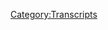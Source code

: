 {{DEFAULTSORT:
    #_TRANSCRIPT_0504:November 16-17, 2020
}}{{Transcript
    | title         = [[504: November 16-17, 2020]]
    | caption       = [https://knowledgefight.libsyn.com/504-november-16-17-2020 Listen to this episode on Libsyn]
    | episodeNumber = [[504: November 16-17, 2020|504]]
    | length        = 01:20:45
}}

{{MessageBox
    | header     = Warning: Bot Generated Content
    | text       = This transcript was automatically generated by transcription software and likely contains many mistakes and misattributions. Please check the audio for definitive quotes, attribution, and context.
    | image      = N3yvass4myg91.webp
    | imagewidth = 50px
    | id         = warning
}}

{{TranscriptBlock
    | name      = Unknown Speaker
    | timestamp = 00:00:00.000
    | text      = N-N-N-N-N-N-N-Knowledge Fight
}}

{{TranscriptBlock
    | name      = Unknown Speaker
    | timestamp = 00:00:12.880
    | text      = Damn, Ed, Jordan, I am sweating.
}}

{{TranscriptBlock
    | name      = Unknown Speaker
    | timestamp = 00:00:19.600
    | text      = Knowledgefight.com, it's time to pray.
}}

{{TranscriptBlock
    | name      = Unknown Speaker
    | timestamp = 00:00:21.399
    | text      = I have great respect for knowledgefight, knowledgefight.
}}

{{TranscriptBlock
    | name      = Unknown Speaker
    | timestamp = 00:00:25.160
    | text      = I'm sick of them posing as if they're the good guys, saying, we are the bad guys.
}}

{{TranscriptBlock
    | name      = Unknown Speaker
    | timestamp = 00:00:29.320
    | text      = N-N-N-N-Knowledge Fight Dan and Jordan, knowledge fight.
}}

{{TranscriptBlock
    | name      = Unknown Speaker
    | timestamp = 00:00:33.159
    | text      = N-N-N-Knowledge Fight Need money, need money, need money, need money.
}}

{{TranscriptBlock
    | name      = Unknown Speaker
    | timestamp = 00:00:41.880
    | text      = N-N-N-Knowledge Fight Andy in Kansas, Andy in Kansas.
}}

{{TranscriptBlock
    | name      = Unknown Speaker
    | timestamp = 00:00:46.359
    | text      = Stop it.
}}

{{TranscriptBlock
    | name      = Unknown Speaker
    | timestamp = 00:00:47.359
    | text      = Andy in Kansas, Andy in Kansas, Andy in Kansas, Andy in Kansas, Andy in Kansas.
}}

{{TranscriptBlock
    | name      = Unknown Speaker
    | timestamp = 00:00:48.600
    | text      = It's time to pray.
}}

{{TranscriptBlock
    | name      = Unknown Speaker
    | timestamp = 00:00:49.600
    | text      = Andy in Kansas, you're on the air, thanks for holding.
}}

{{TranscriptBlock
    | name      = Unknown Speaker
    | timestamp = 00:00:50.600
    | text      = Hello, Alex, I'm a freshman in college, I'm a huge fan, I love your room.
}}

{{TranscriptBlock
    | name      = Unknown Speaker
    | timestamp = 00:00:55.159
    | text      = Knowledgefight.com.
}}

{{TranscriptBlock
    | name      = Unknown Speaker
    | timestamp = 00:00:56.640
    | text      = I love you.
}}

{{TranscriptBlock
    | name      = Unknown Speaker
    | timestamp = 00:00:57.640
    | text      = Hey everybody, welcome back to Knowledge Fed, I'm Dan.
}}

{{TranscriptBlock
    | name      = Unknown Speaker
    | timestamp = 00:01:00.640
    | text      = I'm Jordan.
}}

{{TranscriptBlock
    | name      = Unknown Speaker
    | timestamp = 00:01:01.640
    | text      = We're couple dudes that sit around, drink novelty beverages and talk a little bit about
}}

{{TranscriptBlock
    | name      = Unknown Speaker
    | timestamp = 00:01:04.719
    | text      = Alex Jones.
}}

{{TranscriptBlock
    | name      = Unknown Speaker
    | timestamp = 00:01:05.719
    | text      = Oh indeed we are, Dan.
}}

{{TranscriptBlock
    | name      = Unknown Speaker
    | timestamp = 00:01:06.719
    | text      = Jordan.
}}

{{TranscriptBlock
    | name      = Unknown Speaker
    | timestamp = 00:01:07.719
    | text      = Dan!
}}

{{TranscriptBlock
    | name      = Unknown Speaker
    | timestamp = 00:01:08.719
    | text      = Jordan!
}}

{{TranscriptBlock
    | name      = Unknown Speaker
    | timestamp = 00:01:09.719
    | text      = Quick question for you.
}}

{{TranscriptBlock
    | name      = Unknown Speaker
    | timestamp = 00:01:10.719
    | text      = What's up?
}}

{{TranscriptBlock
    | name      = Unknown Speaker
    | timestamp = 00:01:11.719
    | text      = What's your bright spot today?
}}

{{TranscriptBlock
    | name      = Unknown Speaker
    | timestamp = 00:01:12.719
    | text      = My bright spot today is, uh, Socratesian.
}}

{{TranscriptBlock
    | name      = Unknown Speaker
    | timestamp = 00:01:13.719
    | text      = Socratesian.
}}

{{TranscriptBlock
    | name      = Unknown Speaker
    | timestamp = 00:01:14.719
    | text      = In that it is, uh, know thyself.
}}

{{TranscriptBlock
    | name      = Unknown Speaker
    | timestamp = 00:01:17.719
    | text      = Oh, it wasn't just the word Socratesian.
}}

{{TranscriptBlock
    | name      = Unknown Speaker
    | timestamp = 00:01:19.840
    | text      = No, no.
}}

{{TranscriptBlock
    | name      = Unknown Speaker
    | timestamp = 00:01:20.840
    | text      = It is the, uh, the Oracle of Delphi.
}}

{{TranscriptBlock
    | name      = Unknown Speaker
    | timestamp = 00:01:22.640
    | text      = Okay.
}}

{{TranscriptBlock
    | name      = Unknown Speaker
    | timestamp = 00:01:23.640
    | text      = Uh, whatever the fuck.
}}

{{TranscriptBlock
    | name      = Unknown Speaker
    | timestamp = 00:01:24.640
    | text      = Okay.
}}

{{TranscriptBlock
    | name      = Unknown Speaker
    | timestamp = 00:01:25.640
    | text      = I'm thinking about myself.
}}

{{TranscriptBlock
    | name      = Unknown Speaker
    | timestamp = 00:01:26.640
    | text      = Yes.
}}

{{TranscriptBlock
    | name      = Unknown Speaker
    | timestamp = 00:01:27.640
    | text      = Um, because I, I started to think about, uh, stuff earlier this week and I was thinking
}}

{{TranscriptBlock
    | name      = Unknown Speaker
    | timestamp = 00:01:31.480
    | text      = about like, what do I know about myself?
}}

{{TranscriptBlock
    | name      = Unknown Speaker
    | timestamp = 00:01:33.519
    | text      = And I'm like, well, I like spicy stuff.
}}

{{TranscriptBlock
    | name      = Unknown Speaker
    | timestamp = 00:01:35.680
    | text      = Sure.
}}

{{TranscriptBlock
    | name      = Unknown Speaker
    | timestamp = 00:01:36.680
    | text      = And I just so happened...
}}

{{TranscriptBlock
    | name      = Unknown Speaker
    | timestamp = 00:01:37.680
    | text      = That's a good starting point.
}}

{{TranscriptBlock
    | name      = Unknown Speaker
    | timestamp = 00:01:38.680
    | text      = I just so happened to have a spice challenge sitting around that we were going to eat on
}}

{{TranscriptBlock
    | name      = Unknown Speaker
    | timestamp = 00:01:43.359
    | text      = camera.
}}

{{TranscriptBlock
    | name      = Unknown Speaker
    | timestamp = 00:01:44.359
    | text      = Yes, yes!
}}

{{TranscriptBlock
    | name      = Unknown Speaker
    | timestamp = 00:01:45.359
    | text      = Yeah, yeah, yeah.
}}

{{TranscriptBlock
    | name      = Unknown Speaker
    | timestamp = 00:01:46.359
    | text      = The nuts.
}}

{{TranscriptBlock
    | name      = Unknown Speaker
    | timestamp = 00:01:47.359
    | text      = No, it wasn't the nuts.
}}

{{TranscriptBlock
    | name      = Unknown Speaker
    | timestamp = 00:01:48.359
    | text      = It was the, uh, the white chocolate bar.
}}

{{TranscriptBlock
    | name      = Unknown Speaker
    | timestamp = 00:01:49.359
    | text      = Oh, the white chocolate bar.
}}

{{TranscriptBlock
    | name      = Unknown Speaker
    | timestamp = 00:01:50.359
    | text      = Oh, shit.
}}

{{TranscriptBlock
    | name      = Unknown Speaker
    | timestamp = 00:01:51.359
    | text      = Lightening, I believe, is the name of it.
}}

{{TranscriptBlock
    | name      = Unknown Speaker
    | timestamp = 00:01:52.359
    | text      = Oh, shit.
}}

{{TranscriptBlock
    | name      = Unknown Speaker
    | timestamp = 00:01:53.359
    | text      = And I bought this white, uh, this white chocolate bar that has a bunch of chilis in it.
}}

{{TranscriptBlock
    | name      = Unknown Speaker
    | timestamp = 00:01:55.439
    | text      = Sure.
}}

{{TranscriptBlock
    | name      = Unknown Speaker
    | timestamp = 00:01:56.439
    | text      = Because I was like, uh, hey, that sounds interesting.
}}

{{TranscriptBlock
    | name      = Unknown Speaker
    | timestamp = 00:01:59.319
    | text      = Second, they were giving, uh, meals to charity for every bar that they sold.
}}

{{TranscriptBlock
    | name      = Unknown Speaker
    | timestamp = 00:02:03.680
    | text      = Sure.
}}

{{TranscriptBlock
    | name      = Unknown Speaker
    | timestamp = 00:02:04.680
    | text      = So it was sort of a charity drive.
}}

{{TranscriptBlock
    | name      = Unknown Speaker
    | timestamp = 00:02:05.680
    | text      = I was like, I'll buy this.
}}

{{TranscriptBlock
    | name      = Unknown Speaker
    | timestamp = 00:02:06.680
    | text      = Eh, eh, eh.
}}

{{TranscriptBlock
    | name      = Unknown Speaker
    | timestamp = 00:02:07.680
    | text      = And we'll try it and we'll have some fun.
}}

{{TranscriptBlock
    | name      = Unknown Speaker
    | timestamp = 00:02:08.680
    | text      = Yeah.
}}

{{TranscriptBlock
    | name      = Unknown Speaker
    | timestamp = 00:02:09.680
    | text      = Now, it was sitting on my counter and I thought to myself, would I enjoy this without an audience?
}}

{{TranscriptBlock
    | name      = Unknown Speaker
    | timestamp = 00:02:15.719
    | text      = That's a good question.
}}

{{TranscriptBlock
    | name      = Unknown Speaker
    | timestamp = 00:02:16.719
    | text      = Would I enjoy this spice, like, crazy hot thing without the added element of people
}}

{{TranscriptBlock
    | name      = Unknown Speaker
    | timestamp = 00:02:23.639
    | text      = watching me eat it?
}}

{{TranscriptBlock
    | name      = Unknown Speaker
    | timestamp = 00:02:25.479
    | text      = Sure.
}}

{{TranscriptBlock
    | name      = Unknown Speaker
    | timestamp = 00:02:26.479
    | text      = Can I enjoy this without it being content?
}}

{{TranscriptBlock
    | name      = Unknown Speaker
    | timestamp = 00:02:28.919
    | text      = And now we get to know thyself.
}}

{{TranscriptBlock
    | name      = Unknown Speaker
    | timestamp = 00:02:30.919
    | text      = Exactly.
}}

{{TranscriptBlock
    | name      = Unknown Speaker
    | timestamp = 00:02:31.919
    | text      = Yes.
}}

{{TranscriptBlock
    | name      = Unknown Speaker
    | timestamp = 00:02:32.919
    | text      = I don't like spicy stuff that much.
}}

{{TranscriptBlock
    | name      = Unknown Speaker
    | timestamp = 00:02:33.919
    | text      = Because I ate about half of it alone and I thought it was terrible.
}}

{{TranscriptBlock
    | name      = Unknown Speaker
    | timestamp = 00:02:41.919
    | text      = It sucked.
}}

{{TranscriptBlock
    | name      = Unknown Speaker
    | timestamp = 00:02:42.919
    | text      = Aw, damn.
}}

{{TranscriptBlock
    | name      = Unknown Speaker
    | timestamp = 00:02:43.919
    | text      = I don't know if I'm getting older or what, but, like, it was unpleasant.
}}

{{TranscriptBlock
    | name      = Unknown Speaker
    | timestamp = 00:02:49.360
    | text      = I found it to be too much.
}}

{{TranscriptBlock
    | name      = Unknown Speaker
    | timestamp = 00:02:51.280
    | text      = It hurt.
}}

{{TranscriptBlock
    | name      = Unknown Speaker
    | timestamp = 00:02:52.280
    | text      = It's all punctured.
}}

{{TranscriptBlock
    | name      = Unknown Speaker
    | timestamp = 00:02:54.800
    | text      = You don't like fucking spicy things.
}}

{{TranscriptBlock
    | name      = Unknown Speaker
    | timestamp = 00:02:56.919
    | text      = You don't like seltzers.
}}

{{TranscriptBlock
    | name      = Unknown Speaker
    | timestamp = 00:02:58.419
    | text      = You're not gonna like vinegars anymore.
}}

{{TranscriptBlock
    | name      = Unknown Speaker
    | timestamp = 00:03:00.120
    | text      = I do like seltzers.
}}

{{TranscriptBlock
    | name      = Unknown Speaker
    | timestamp = 00:03:01.120
    | text      = Just some.
}}

{{TranscriptBlock
    | name      = Unknown Speaker
    | timestamp = 00:03:02.120
    | text      = All these plants are alive.
}}

{{TranscriptBlock
    | name      = Unknown Speaker
    | timestamp = 00:03:03.120
    | text      = They're all fake.
}}

{{TranscriptBlock
    | name      = Unknown Speaker
    | timestamp = 00:03:04.120
    | text      = They're great.
}}

{{TranscriptBlock
    | name      = Unknown Speaker
    | timestamp = 00:03:05.120
    | text      = All this shit is bullshit, dad.
}}

{{TranscriptBlock
    | name      = Unknown Speaker
    | timestamp = 00:03:06.120
    | text      = It's all about worms now.
}}

{{TranscriptBlock
    | name      = Unknown Speaker
    | timestamp = 00:03:07.120
    | text      = Is anybody even actually listening to this show?
}}

{{TranscriptBlock
    | name      = Unknown Speaker
    | timestamp = 00:03:09.120
    | text      = Nope.
}}

{{TranscriptBlock
    | name      = Unknown Speaker
    | timestamp = 00:03:10.120
    | text      = Is this just you and me?
}}

{{TranscriptBlock
    | name      = Unknown Speaker
    | timestamp = 00:03:11.120
    | text      = I have all these sock puppet accounts.
}}

{{TranscriptBlock
    | name      = Unknown Speaker
    | timestamp = 00:03:13.960
    | text      = Are you trolling me with the greatest troll it is?
}}

{{TranscriptBlock
    | name      = Unknown Speaker
    | timestamp = 00:03:16.120
    | text      = I have fake addresses I'm sending buttons to, yes.
}}

{{TranscriptBlock
    | name      = Unknown Speaker
    | timestamp = 00:03:19.199
    | text      = That is what's going on.
}}

{{TranscriptBlock
    | name      = Unknown Speaker
    | timestamp = 00:03:20.280
    | text      = No.
}}

{{TranscriptBlock
    | name      = Unknown Speaker
    | timestamp = 00:03:21.280
    | text      = That's a good scam.
}}

{{TranscriptBlock
    | name      = Unknown Speaker
    | timestamp = 00:03:22.280
    | text      = I still really like spicy stuff, but I don't like really spicy stuff, I think.
}}

{{TranscriptBlock
    | name      = Unknown Speaker
    | timestamp = 00:03:27.400
    | text      = I think that, you know, I don't know, maybe it was late 20s, early 30s, I was in a real
}}

{{TranscriptBlock
    | name      = Unknown Speaker
    | timestamp = 00:03:33.319
    | text      = extreme spice kind of place.
}}

{{TranscriptBlock
    | name      = Unknown Speaker
    | timestamp = 00:03:35.719
    | text      = Yeah, yeah, yeah.
}}

{{TranscriptBlock
    | name      = Unknown Speaker
    | timestamp = 00:03:36.719
    | text      = And now- Got your picture on a wall everywhere.
}}

{{TranscriptBlock
    | name      = Unknown Speaker
    | timestamp = 00:03:39.319
    | text      = Sure.
}}

{{TranscriptBlock
    | name      = Unknown Speaker
    | timestamp = 00:03:40.319
    | text      = I've achieved.
}}

{{TranscriptBlock
    | name      = Unknown Speaker
    | timestamp = 00:03:41.319
    | text      = Yeah.
}}

{{TranscriptBlock
    | name      = Unknown Speaker
    | timestamp = 00:03:42.319
    | text      = I've achieved something.
}}

{{TranscriptBlock
    | name      = Unknown Speaker
    | timestamp = 00:03:43.319
    | text      = Yes, yes.
}}

{{TranscriptBlock
    | name      = Unknown Speaker
    | timestamp = 00:03:44.319
    | text      = And I think that maybe it's just over for me, for the extreme spice.
}}

{{TranscriptBlock
    | name      = Unknown Speaker
    | timestamp = 00:03:47.699
    | text      = So I will be getting a hot, as opposed to an extra hot, at the Thai place in the future,
}}

{{TranscriptBlock
    | name      = Unknown Speaker
    | timestamp = 00:03:54.520
    | text      = and I think that's okay.
}}

{{TranscriptBlock
    | name      = Unknown Speaker
    | timestamp = 00:03:55.520
    | text      = I agree.
}}

{{TranscriptBlock
    | name      = Unknown Speaker
    | timestamp = 00:03:56.520
    | text      = That is okay.
}}

{{TranscriptBlock
    | name      = Unknown Speaker
    | timestamp = 00:03:57.520
    | text      = I agree.
}}

{{TranscriptBlock
    | name      = Unknown Speaker
    | timestamp = 00:03:58.520
    | text      = That is my bright spot, is accepting that about myself.
}}

{{TranscriptBlock
    | name      = Unknown Speaker
    | timestamp = 00:04:01.840
    | text      = I like it.
}}

{{TranscriptBlock
    | name      = Unknown Speaker
    | timestamp = 00:04:02.840
    | text      = How about you?
}}

{{TranscriptBlock
    | name      = Unknown Speaker
    | timestamp = 00:04:03.840
    | text      = My bright spot, Dan, is piano solos.
}}

{{TranscriptBlock
    | name      = Unknown Speaker
    | timestamp = 00:04:06.520
    | text      = Okay.
}}

{{TranscriptBlock
    | name      = Unknown Speaker
    | timestamp = 00:04:07.520
    | text      = Piano solos is my bright spot.
}}

{{TranscriptBlock
    | name      = Unknown Speaker
    | timestamp = 00:04:09.520
    | text      = Well, actually, this is a mix of a great bright spot and a bit of a sad note.
}}

{{TranscriptBlock
    | name      = Unknown Speaker
    | timestamp = 00:04:14.479
    | text      = I was listening to- The outro to Layla?
}}

{{TranscriptBlock
    | name      = Unknown Speaker
    | timestamp = 00:04:16.519
    | text      = Very, very sad.
}}

{{TranscriptBlock
    | name      = Unknown Speaker
    | timestamp = 00:04:17.879
    | text      = Nicely done.
}}

{{TranscriptBlock
    | name      = Unknown Speaker
    | timestamp = 00:04:18.879
    | text      = Nicely done.
}}

{{TranscriptBlock
    | name      = Unknown Speaker
    | timestamp = 00:04:19.879
    | text      = I was listening to Yoko Kanno play the piano solo on Adieu from the Cowboy Bebop soundtrack,
}}

{{TranscriptBlock
    | name      = Unknown Speaker
    | timestamp = 00:04:26.600
    | text      = and it's a really, really good piano solo.
}}

{{TranscriptBlock
    | name      = Unknown Speaker
    | timestamp = 00:04:29.120
    | text      = Second only to the outro from Layla.
}}

{{TranscriptBlock
    | name      = Unknown Speaker
    | timestamp = 00:04:31.680
    | text      = It's very Thelonious Monk in its syncopation.
}}

{{TranscriptBlock
    | name      = Unknown Speaker
    | timestamp = 00:04:33.959
    | text      = It's really, really good.
}}

{{TranscriptBlock
    | name      = Unknown Speaker
    | timestamp = 00:04:35.600
    | text      = And then I was thinking about my favorite pianist of all time is Keith Jarrett.
}}

{{TranscriptBlock
    | name      = Unknown Speaker
    | timestamp = 00:04:39.720
    | text      = Okay.
}}

{{TranscriptBlock
    | name      = Unknown Speaker
    | timestamp = 00:04:40.720
    | text      = Do you know who Keith Jarrett is?
}}

{{TranscriptBlock
    | name      = Unknown Speaker
    | timestamp = 00:04:41.720
    | text      = I do not.
}}

{{TranscriptBlock
    | name      = Unknown Speaker
    | timestamp = 00:04:42.720
    | text      = He is a jazz pianist who will give these literally hour and a half long improvised piano concerts
}}

{{TranscriptBlock
    | name      = Unknown Speaker
    | timestamp = 00:04:50.720
    | text      = where it's basically just him for an hour and a half, and he's fucking-
}}

{{TranscriptBlock
    | name      = Unknown Speaker
    | timestamp = 00:04:54.240
    | text      = Just tickling the 88s.
}}

{{TranscriptBlock
    | name      = Unknown Speaker
    | timestamp = 00:04:55.759
    | text      = Riveting.
}}

{{TranscriptBlock
    | name      = Unknown Speaker
    | timestamp = 00:04:56.759
    | text      = His music is beautiful, and he is incredible.
}}

{{TranscriptBlock
    | name      = Unknown Speaker
    | timestamp = 00:04:59.379
    | text      = He's a dynamite performer.
}}

{{TranscriptBlock
    | name      = Unknown Speaker
    | timestamp = 00:05:00.639
    | text      = That's great.
}}

{{TranscriptBlock
    | name      = Unknown Speaker
    | timestamp = 00:05:01.639
    | text      = And I just found out that he had a stroke.
}}

{{TranscriptBlock
    | name      = Unknown Speaker
    | timestamp = 00:05:04.319
    | text      = Oh, no.
}}

{{TranscriptBlock
    | name      = Unknown Speaker
    | timestamp = 00:05:05.319
    | text      = Yeah, and he's lost the ability to use his right hand, or I can't remember.
}}

{{TranscriptBlock
    | name      = Unknown Speaker
    | timestamp = 00:05:09.579
    | text      = It's one of his hands, though, so he'll probably never play live again.
}}

{{TranscriptBlock
    | name      = Unknown Speaker
    | timestamp = 00:05:12.480
    | text      = Maybe not.
}}

{{TranscriptBlock
    | name      = Unknown Speaker
    | timestamp = 00:05:13.480
    | text      = Maybe he'll be the Def Leppard drummer of piano.
}}

{{TranscriptBlock
    | name      = Unknown Speaker
    | timestamp = 00:05:15.560
    | text      = If anybody could do it, I'm telling you, he is incredible.
}}

{{TranscriptBlock
    | name      = Unknown Speaker
    | timestamp = 00:05:20.839
    | text      = So I'm pouring one out for Keith Jarrett's hand until such time as it recovers.
}}

{{TranscriptBlock
    | name      = Unknown Speaker
    | timestamp = 00:05:28.800
    | text      = That's very sentimental, and we're wishing the best.
}}

{{TranscriptBlock
    | name      = Unknown Speaker
    | timestamp = 00:05:31.720
    | text      = Yeah, if you get the chance, listen to one of his live albums.
}}

{{TranscriptBlock
    | name      = Unknown Speaker
    | timestamp = 00:05:34.439
    | text      = I want to transition into a less sad thought, more of like, why my brain is bad.
}}

{{TranscriptBlock
    | name      = Unknown Speaker
    | timestamp = 00:05:40.519
    | text      = I was thinking the whole time you were talking, we've had pianos for a very long time now.
}}

{{TranscriptBlock
    | name      = Unknown Speaker
    | timestamp = 00:05:44.920
    | text      = I can't imagine anyone's doing anything new with them.
}}

{{TranscriptBlock
    | name      = Unknown Speaker
    | timestamp = 00:05:47.839
    | text      = Fair.
}}

{{TranscriptBlock
    | name      = Unknown Speaker
    | timestamp = 00:05:48.839
    | text      = You're telling me about how great he is.
}}

{{TranscriptBlock
    | name      = Unknown Speaker
    | timestamp = 00:05:51.120
    | text      = Okay.
}}

{{TranscriptBlock
    | name      = Unknown Speaker
    | timestamp = 00:05:52.120
    | text      = All right.
}}

{{TranscriptBlock
    | name      = Unknown Speaker
    | timestamp = 00:05:53.120
    | text      = Okay.
}}

{{TranscriptBlock
    | name      = Unknown Speaker
    | timestamp = 00:05:54.120
    | text      = I was like, yeah, I think we've done the piano stuff.
}}

{{TranscriptBlock
    | name      = Unknown Speaker
    | timestamp = 00:05:55.720
    | text      = Let's start talking about numbers.
}}

{{TranscriptBlock
    | name      = Unknown Speaker
    | timestamp = 00:05:57.839
    | text      = How many keys does a piano have?
}}

{{TranscriptBlock
    | name      = Unknown Speaker
    | timestamp = 00:06:00.000
    | text      = 88, baby.
}}

{{TranscriptBlock
    | name      = Unknown Speaker
    | timestamp = 00:06:01.000
    | text      = How many different possible combinations of 88 over any number of measures are there?
}}

{{TranscriptBlock
    | name      = Unknown Speaker
    | timestamp = 00:06:06.319
    | text      = Well, I mean, some of them don't sound good.
}}

{{TranscriptBlock
    | name      = Unknown Speaker
    | timestamp = 00:06:09.899
    | text      = That's why you're looking for the good ones, man.
}}

{{TranscriptBlock
    | name      = Unknown Speaker
    | timestamp = 00:06:11.759
    | text      = Right.
}}

{{TranscriptBlock
    | name      = Unknown Speaker
    | timestamp = 00:06:12.759
    | text      = But we've had a lot of time.
}}

{{TranscriptBlock
    | name      = Unknown Speaker
    | timestamp = 00:06:14.040
    | text      = Sure.
}}

{{TranscriptBlock
    | name      = Unknown Speaker
    | timestamp = 00:06:15.040
    | text      = Just because there are an infinite number of possible combinations.
}}

{{TranscriptBlock
    | name      = Unknown Speaker
    | timestamp = 00:06:19.000
    | text      = You say that.
}}

{{TranscriptBlock
    | name      = Unknown Speaker
    | timestamp = 00:06:20.000
    | text      = It is because it's true.
}}

{{TranscriptBlock
    | name      = Unknown Speaker
    | timestamp = 00:06:21.800
    | text      = Yeah.
}}

{{TranscriptBlock
    | name      = Unknown Speaker
    | timestamp = 00:06:22.800
    | text      = I think I might be done with all music.
}}

{{TranscriptBlock
    | name      = Unknown Speaker
    | timestamp = 00:06:26.040
    | text      = We did it, guys.
}}

{{TranscriptBlock
    | name      = Unknown Speaker
    | timestamp = 00:06:27.040
    | text      = Yeah.
}}

{{TranscriptBlock
    | name      = Unknown Speaker
    | timestamp = 00:06:28.040
    | text      = Wrap it up.
}}

{{TranscriptBlock
    | name      = Unknown Speaker
    | timestamp = 00:06:29.040
    | text      = We got all the music we need.
}}

{{TranscriptBlock
    | name      = Unknown Speaker
    | timestamp = 00:06:30.040
    | text      = Now, see, here's why my brain doesn't work again.
}}

{{TranscriptBlock
    | name      = Unknown Speaker
    | timestamp = 00:06:31.759
    | text      = You're like, let's talk numbers.
}}

{{TranscriptBlock
    | name      = Unknown Speaker
    | timestamp = 00:06:32.959
    | text      = I'm like, yeah, wait, we've done everything we can with numbers too.
}}

{{TranscriptBlock
    | name      = Unknown Speaker
    | timestamp = 00:06:36.920
    | text      = What about the set of infinite numbers?
}}

{{TranscriptBlock
    | name      = Unknown Speaker
    | timestamp = 00:06:42.319
    | text      = I'm in a weird head space.
}}

{{TranscriptBlock
    | name      = Unknown Speaker
    | timestamp = 00:06:43.959
    | text      = A set of whole numbers is infinite.
}}

{{TranscriptBlock
    | name      = Unknown Speaker
    | timestamp = 00:06:46.360
    | text      = Anyway, Jordan, today we've got an interesting episode to go over.
}}

{{TranscriptBlock
    | name      = Unknown Speaker
    | timestamp = 00:06:51.000
    | text      = We're talking about November 16th and 17th, 2020.
}}

{{TranscriptBlock
    | name      = Unknown Speaker
    | timestamp = 00:06:53.279
    | text      = Dan, this is 2020.
}}

{{TranscriptBlock
    | name      = Unknown Speaker
    | timestamp = 00:06:54.720
    | text      = Sounds good.
}}

{{TranscriptBlock
    | name      = Unknown Speaker
    | timestamp = 00:06:55.720
    | text      = Whoa.
}}

{{TranscriptBlock
    | name      = Unknown Speaker
    | timestamp = 00:06:56.720
    | text      = That's right.
}}

{{TranscriptBlock
    | name      = Unknown Speaker
    | timestamp = 00:06:57.720
    | text      = Holy shit.
}}

{{TranscriptBlock
    | name      = Unknown Speaker
    | timestamp = 00:06:58.720
    | text      = We're doing it.
}}

{{TranscriptBlock
    | name      = Unknown Speaker
    | timestamp = 00:06:59.720
    | text      = Wow.
}}

{{TranscriptBlock
    | name      = Unknown Speaker
    | timestamp = 00:07:00.720
    | text      = You're leaning into the end of the year.
}}

{{TranscriptBlock
    | name      = Unknown Speaker
    | timestamp = 00:07:01.720
    | text      = I finally reached it.
}}

{{TranscriptBlock
    | name      = Unknown Speaker
    | timestamp = 00:07:02.720
    | text      = It's 11...
}}

{{TranscriptBlock
    | name      = Unknown Speaker
    | timestamp = 00:07:03.720
    | text      = How many...
}}

{{TranscriptBlock
    | name      = Unknown Speaker
    | timestamp = 00:07:04.720
    | text      = This has been what?
}}

{{TranscriptBlock
    | name      = Unknown Speaker
    | timestamp = 00:07:05.720
    | text      = 11 months.
}}

{{TranscriptBlock
    | name      = Unknown Speaker
    | timestamp = 00:07:06.720
    | text      = It's been 11 episodes since you started doing Dan, this is 2020.
}}

{{TranscriptBlock
    | name      = Unknown Speaker
    | timestamp = 00:07:10.199
    | text      = I got to accept it sooner or later.
}}

{{TranscriptBlock
    | name      = Unknown Speaker
    | timestamp = 00:07:12.399
    | text      = Yes.
}}

{{TranscriptBlock
    | name      = Unknown Speaker
    | timestamp = 00:07:13.399
    | text      = It's just how it's got to go.
}}

{{TranscriptBlock
    | name      = Unknown Speaker
    | timestamp = 00:07:14.399
    | text      = Sometimes submission is what you need.
}}

{{TranscriptBlock
    | name      = Unknown Speaker
    | timestamp = 00:07:19.319
    | text      = Sometimes you need to submit to the universe, and when the universe insists on saying this
}}

{{TranscriptBlock
    | name      = Unknown Speaker
    | timestamp = 00:07:23.639
    | text      = thing, you just kind of have to accept it.
}}

{{TranscriptBlock
    | name      = Unknown Speaker
    | timestamp = 00:07:24.639
    | text      = I'm going to be honest.
}}

{{TranscriptBlock
    | name      = Unknown Speaker
    | timestamp = 00:07:25.639
    | text      = It feels a little bit like the end of 1984 with this bit here.
}}

{{TranscriptBlock
    | name      = Unknown Speaker
    | timestamp = 00:07:31.000
    | text      = I just love the government now, Dan.
}}

{{TranscriptBlock
    | name      = Unknown Speaker
    | timestamp = 00:07:33.079
    | text      = Great.
}}

{{TranscriptBlock
    | name      = Unknown Speaker
    | timestamp = 00:07:34.079
    | text      = I'm Dan.
}}

{{TranscriptBlock
    | name      = Unknown Speaker
    | timestamp = 00:07:35.079
    | text      = This is the government.
}}

{{TranscriptBlock
    | name      = Unknown Speaker
    | timestamp = 00:07:36.079
    | text      = So, this is a stretch of time that I think is a little bit of a stopgap.
}}

{{TranscriptBlock
    | name      = Unknown Speaker
    | timestamp = 00:07:44.160
    | text      = We're talking about the beginning of this week, Monday and Tuesday.
}}

{{TranscriptBlock
    | name      = Unknown Speaker
    | timestamp = 00:07:47.879
    | text      = And there's a reason.
}}

{{TranscriptBlock
    | name      = Unknown Speaker
    | timestamp = 00:07:48.879
    | text      = And our Monday episode will pick up on Wednesday and go through the rest of the week.
}}

{{TranscriptBlock
    | name      = Unknown Speaker
    | timestamp = 00:07:53.740
    | text      = And everybody who's listened to this probably already knows, Alex has gone down to Atlanta
}}

{{TranscriptBlock
    | name      = Unknown Speaker
    | timestamp = 00:08:00.040
    | text      = because there's a protest in to do, and he's got to try and stop the steal.
}}

{{TranscriptBlock
    | name      = Unknown Speaker
    | timestamp = 00:08:04.920
    | text      = He's on his... and I kind of feel like that's an extension of the caravan.
}}

{{TranscriptBlock
    | name      = Unknown Speaker
    | timestamp = 00:08:08.879
    | text      = Alex went down to Georgia looking for an election to steal.
}}

{{TranscriptBlock
    | name      = Unknown Speaker
    | timestamp = 00:08:11.759
    | text      = That's what's happening here.
}}

{{TranscriptBlock
    | name      = Unknown Speaker
    | timestamp = 00:08:13.360
    | text      = Well, yeah.
}}

{{TranscriptBlock
    | name      = Unknown Speaker
    | timestamp = 00:08:14.740
    | text      = So I just... hold on to that thought.
}}

{{TranscriptBlock
    | name      = Unknown Speaker
    | timestamp = 00:08:18.920
    | text      = Okay.
}}

{{TranscriptBlock
    | name      = Unknown Speaker
    | timestamp = 00:08:19.920
    | text      = Okay.
}}

{{TranscriptBlock
    | name      = Unknown Speaker
    | timestamp = 00:08:20.920
    | text      = Alex is going to Georgia and doing all this stuff.
}}

{{TranscriptBlock
    | name      = Unknown Speaker
    | timestamp = 00:08:25.000
    | text      = And I kind of... it's not obviously part of the caravan, and the caravan went through
}}

{{TranscriptBlock
    | name      = Unknown Speaker
    | timestamp = 00:08:29.079
    | text      = Atlanta on its way up to DC.
}}

{{TranscriptBlock
    | name      = Unknown Speaker
    | timestamp = 00:08:32.000
    | text      = So they've already just been there.
}}

{{TranscriptBlock
    | name      = Unknown Speaker
    | timestamp = 00:08:34.360
    | text      = But it kind of has the same spiritual energy of like Infowars on the road.
}}

{{TranscriptBlock
    | name      = Unknown Speaker
    | timestamp = 00:08:38.759
    | text      = Right, right, right.
}}

{{TranscriptBlock
    | name      = Unknown Speaker
    | timestamp = 00:08:39.759
    | text      = It's a bit of a sequel.
}}

{{TranscriptBlock
    | name      = Unknown Speaker
    | timestamp = 00:08:40.759
    | text      = Yeah, so Monday we'll have the sequel of Alex's adventure in Atlanta.
}}

{{TranscriptBlock
    | name      = Unknown Speaker
    | timestamp = 00:08:45.440
    | text      = And this is this interstitial period where Alex is back in Austin, in studio, and complaining
}}

{{TranscriptBlock
    | name      = Unknown Speaker
    | timestamp = 00:08:51.399
    | text      = a whole bunch.
}}

{{TranscriptBlock
    | name      = Unknown Speaker
    | timestamp = 00:08:52.559
    | text      = It's kind of like Steve Coogan and Rob Brydon in The Trip.
}}

{{TranscriptBlock
    | name      = Unknown Speaker
    | timestamp = 00:08:55.559
    | text      = Sure.
}}

{{TranscriptBlock
    | name      = Unknown Speaker
    | timestamp = 00:08:56.559
    | text      = Yes.
}}

{{TranscriptBlock
    | name      = Unknown Speaker
    | timestamp = 00:08:57.559
    | text      = So we'll get down to business on this episode, but before we do we've got to take a moment
}}

{{TranscriptBlock
    | name      = Unknown Speaker
    | timestamp = 00:09:00.200
    | text      = to say thank you to some folks who've signed up and are supporting the show.
}}

{{TranscriptBlock
    | name      = Unknown Speaker
    | timestamp = 00:09:02.120
    | text      = That's a great idea.
}}

{{TranscriptBlock
    | name      = Unknown Speaker
    | timestamp = 00:09:03.120
    | text      = So first, Gap Tooth Killah, thank you so much, you are now a policy wonk.
}}

{{TranscriptBlock
    | name      = Unknown Speaker
    | timestamp = 00:09:06.600
    | text      = I'm a policy wonk!
}}

{{TranscriptBlock
    | name      = Unknown Speaker
    | timestamp = 00:09:07.720
    | text      = Thank you very much, GTK.
}}

{{TranscriptBlock
    | name      = Unknown Speaker
    | timestamp = 00:09:09.259
    | text      = Thank you so much next, Andrew G. Thank you so much, you are now a policy wonk.
}}

{{TranscriptBlock
    | name      = Unknown Speaker
    | timestamp = 00:09:14.519
    | text      = I'm a policy wonk.
}}

{{TranscriptBlock
    | name      = Unknown Speaker
    | timestamp = 00:09:15.779
    | text      = Thanks, Andrew.
}}

{{TranscriptBlock
    | name      = Unknown Speaker
    | timestamp = 00:09:16.779
    | text      = Were you about to say Andrew Dice, Clay?
}}

{{TranscriptBlock
    | name      = Unknown Speaker
    | timestamp = 00:09:18.159
    | text      = WK!
}}

{{TranscriptBlock
    | name      = Unknown Speaker
    | timestamp = 00:09:19.159
    | text      = Okay, I gotcha.
}}

{{TranscriptBlock
    | name      = Unknown Speaker
    | timestamp = 00:09:20.480
    | text      = All right.
}}

{{TranscriptBlock
    | name      = Unknown Speaker
    | timestamp = 00:09:21.480
    | text      = Next, another lunatic.
}}

{{TranscriptBlock
    | name      = Unknown Speaker
    | timestamp = 00:09:22.659
    | text      = Thank you so much, you are now a policy wonk.
}}

{{TranscriptBlock
    | name      = Unknown Speaker
    | timestamp = 00:09:24.639
    | text      = I'm a policy wonk.
}}

{{TranscriptBlock
    | name      = Unknown Speaker
    | timestamp = 00:09:25.639
    | text      = Thank you very much, another lunatic.
}}

{{TranscriptBlock
    | name      = Unknown Speaker
    | timestamp = 00:09:27.480
    | text      = Next, Bill and Virginia Warren.
}}

{{TranscriptBlock
    | name      = Unknown Speaker
    | timestamp = 00:09:29.639
    | text      = Thank you so much, you are now a policy wonk.
}}

{{TranscriptBlock
    | name      = Unknown Speaker
    | timestamp = 00:09:31.480
    | text      = I'm a policy wonk.
}}

{{TranscriptBlock
    | name      = Unknown Speaker
    | timestamp = 00:09:32.519
    | text      = Thank you very much, Bill of Virginia.
}}

{{TranscriptBlock
    | name      = Unknown Speaker
    | timestamp = 00:09:34.440
    | text      = Thank you. Next, Creator, and it's spelled C-R-E-8-H-E-R.
}}

{{TranscriptBlock
    | name      = Unknown Speaker
    | timestamp = 00:09:40.159
    | text      = Thank you so much. You are now a policy wonk.
}}

{{TranscriptBlock
    | name      = Unknown Speaker
    | timestamp = 00:09:42.120
    | text      = I'm a policy wonk.
}}

{{TranscriptBlock
    | name      = Unknown Speaker
    | timestamp = 00:09:43.200
    | text      = Thank you very much, Creator.
}}

{{TranscriptBlock
    | name      = Unknown Speaker
    | timestamp = 00:09:44.399
    | text      = Thank you so much. Next, Dave.
}}

{{TranscriptBlock
    | name      = Unknown Speaker
    | timestamp = 00:09:45.720
    | text      = Thank you so much. You are now a policy wonk.
}}

{{TranscriptBlock
    | name      = Unknown Speaker
    | timestamp = 00:09:47.559
    | text      = I'm a policy wonk.
}}

{{TranscriptBlock
    | name      = Unknown Speaker
    | timestamp = 00:09:48.639
    | text      = Thank you, Dave.
}}

{{TranscriptBlock
    | name      = Unknown Speaker
    | timestamp = 00:09:49.399
    | text      = Thank you, Dave.
}}

{{TranscriptBlock
    | name      = Unknown Speaker
    | timestamp = 00:09:49.960
    | text      = I like a good Dave.
}}

{{TranscriptBlock
    | name      = Unknown Speaker
    | timestamp = 00:09:51.000
    | text      = Yeah, for sure.
}}

{{TranscriptBlock
    | name      = Unknown Speaker
    | timestamp = 00:09:52.080
    | text      = Serengeti.
}}

{{TranscriptBlock
    | name      = Unknown Speaker
    | timestamp = 00:09:52.519
    | text      = Do you like the movie, Dave?
}}

{{TranscriptBlock
    | name      = Unknown Speaker
    | timestamp = 00:09:54.000
    | text      = No, not a fan.
}}

{{TranscriptBlock
    | name      = Unknown Speaker
    | timestamp = 00:09:54.720
    | text      = Ooh.
}}

{{TranscriptBlock
    | name      = Unknown Speaker
    | timestamp = 00:09:58.120
    | text      = Had nothing to say and followed up to it.
}}

{{TranscriptBlock
    | name      = Unknown Speaker
    | timestamp = 00:09:59.440
    | text      = Nope, nope. We're good.
}}

{{TranscriptBlock
    | name      = Unknown Speaker
    | timestamp = 00:10:00.279
    | text      = That's fine.
}}

{{TranscriptBlock
    | name      = Unknown Speaker
    | timestamp = 00:10:02.279
    | text      = Next, Tiger High Eats License Plates and Chicom Globalists.
}}

{{TranscriptBlock
    | name      = Unknown Speaker
    | timestamp = 00:10:05.960
    | text      = Thank you so much. You are now a policy wonk.
}}

{{TranscriptBlock
    | name      = Unknown Speaker
    | timestamp = 00:10:08.080
    | text      = I'm a policy wonk.
}}

{{TranscriptBlock
    | name      = Unknown Speaker
    | timestamp = 00:10:09.240
    | text      = Thank you very much.
}}

{{TranscriptBlock
    | name      = Unknown Speaker
    | timestamp = 00:10:10.240
    | text      = Thank you.
}}

{{TranscriptBlock
    | name      = Unknown Speaker
    | timestamp = 00:10:10.720
    | text      = That stuff.
}}

{{TranscriptBlock
    | name      = Unknown Speaker
    | timestamp = 00:10:11.440
    | text      = And finally, I'd like to say thank you to a couple of people who donated on Elevated Level.
}}

{{TranscriptBlock
    | name      = Unknown Speaker
    | timestamp = 00:10:14.399
    | text      = We appreciate that very much.
}}

{{TranscriptBlock
    | name      = Unknown Speaker
    | timestamp = 00:10:15.519
    | text      = So, Chris E., thank you so much. You are now a technocrat.
}}

{{TranscriptBlock
    | name      = Unknown Speaker
    | timestamp = 00:10:18.080
    | text      = And Sarah McAfee, thank you so much.
}}

{{TranscriptBlock
    | name      = Unknown Speaker
    | timestamp = 00:10:20.519
    | text      = You are now a technocrat.
}}

{{TranscriptBlock
    | name      = Unknown Speaker
    | timestamp = 00:10:21.960
    | text      = I'm a policy wonk.
}}

{{TranscriptBlock
    | name      = Unknown Speaker
    | timestamp = 00:10:23.159
    | text      = Crikey, mate. That's fantastic. Have yourself a brew.
}}

{{TranscriptBlock
    | name      = Unknown Speaker
    | timestamp = 00:10:26.240
    | text      = How's your 401k doing, bro?
}}

{{TranscriptBlock
    | name      = Unknown Speaker
    | timestamp = 00:10:27.720
    | text      = All right, we got to go full tilt boogie on this, Watson, all right?
}}

{{TranscriptBlock
    | name      = Unknown Speaker
    | timestamp = 00:10:30.480
    | text      = Let's just get down to business.
}}

{{TranscriptBlock
    | name      = Unknown Speaker
    | timestamp = 00:10:31.720
    | text      = We ain't making that money off that heroin.
}}

{{TranscriptBlock
    | name      = Unknown Speaker
    | timestamp = 00:10:33.799
    | text      = Why you pimps so good?
}}

{{TranscriptBlock
    | name      = Unknown Speaker
    | timestamp = 00:10:35.519
    | text      = My neck is freakishly large.
}}

{{TranscriptBlock
    | name      = Unknown Speaker
    | timestamp = 00:10:37.480
    | text      = I declare info war on you.
}}

{{TranscriptBlock
    | name      = Unknown Speaker
    | timestamp = 00:10:40.039
    | text      = Thank you so much, Chris.
}}

{{TranscriptBlock
    | name      = Unknown Speaker
    | timestamp = 00:10:41.000
    | text      = And thank you so much, Sarah.
}}

{{TranscriptBlock
    | name      = Unknown Speaker
    | timestamp = 00:10:42.039
    | text      = Yes, thank you very much to the both of you.
}}

{{TranscriptBlock
    | name      = Unknown Speaker
    | timestamp = 00:10:43.519
    | text      = If you're out there listening and you're thinking,
}}

{{TranscriptBlock
    | name      = Unknown Speaker
    | timestamp = 00:10:44.600
    | text      = hey, I enjoy the show, I'd like to support these gents.
}}

{{TranscriptBlock
    | name      = Unknown Speaker
    | timestamp = 00:10:46.159
    | text      = You can do that by going to our website, knowledgefight.com,
}}

{{TranscriptBlock
    | name      = Unknown Speaker
    | timestamp = 00:10:48.240
    | text      = clicking the button that says support the show.
}}

{{TranscriptBlock
    | name      = Unknown Speaker
    | timestamp = 00:10:49.399
    | text      = We would appreciate it.
}}

{{TranscriptBlock
    | name      = Unknown Speaker
    | timestamp = 00:10:50.080
    | text      = Indeed, we would.
}}

{{TranscriptBlock
    | name      = Unknown Speaker
    | timestamp = 00:10:51.039
    | text      = Or.
}}

{{TranscriptBlock
    | name      = Unknown Speaker
    | timestamp = 00:10:51.639
    | text      = Or what you could do if you find yourself filled with a generous spirit
}}

{{TranscriptBlock
    | name      = Unknown Speaker
    | timestamp = 00:10:55.960
    | text      = and you need to express that.
}}

{{TranscriptBlock
    | name      = Unknown Speaker
    | timestamp = 00:10:57.440
    | text      = Find your way over to a little device that has 88 keys on it
}}

{{TranscriptBlock
    | name      = Unknown Speaker
    | timestamp = 00:11:01.759
    | text      = and play one of the 10 approved songs that Dan allows.
}}

{{TranscriptBlock
    | name      = Unknown Speaker
    | timestamp = 00:11:06.080
    | text      = And then use that generous spirit to express music in a way
}}

{{TranscriptBlock
    | name      = Unknown Speaker
    | timestamp = 00:11:11.399
    | text      = that gets you to local charity or bail fund.
}}

{{TranscriptBlock
    | name      = Unknown Speaker
    | timestamp = 00:11:13.759
    | text      = I lost it a little bit at the end because of your bitter rage towards pianos.
}}

{{TranscriptBlock
    | name      = Unknown Speaker
    | timestamp = 00:11:18.080
    | text      = You think there's actually 10?
}}

{{TranscriptBlock
    | name      = Unknown Speaker
    | timestamp = 00:11:21.519
    | text      = How many would you bet?
}}

{{TranscriptBlock
    | name      = Unknown Speaker
    | timestamp = 00:11:23.360
    | text      = Six.
}}

{{TranscriptBlock
    | name      = Unknown Speaker
    | timestamp = 00:11:23.840
    | text      = Six?
}}

{{TranscriptBlock
    | name      = Unknown Speaker
    | timestamp = 00:11:24.759
    | text      = Anyway, here's an out of context drop from today's show.
}}

{{TranscriptBlock
    | name      = Unknown Speaker
    | timestamp = 00:11:27.159
    | text      = Sounds good.
}}

{{TranscriptBlock
    | name      = Unknown Speaker
    | timestamp = 00:11:27.759
    | text      = God acts through math, and math tells us that the Democrats cheated.
}}

{{TranscriptBlock
    | name      = Unknown Speaker
    | timestamp = 00:11:32.600
    | text      = This is just logic.
}}

{{TranscriptBlock
    | name      = Unknown Speaker
    | timestamp = 00:11:35.159
    | text      = This makes sense.
}}

{{TranscriptBlock
    | name      = Unknown Speaker
    | timestamp = 00:11:37.759
    | text      = You can't refute that.
}}

{{TranscriptBlock
    | name      = Unknown Speaker
    | timestamp = 00:11:38.960
    | text      = I'm just real done with God.
}}

{{TranscriptBlock
    | name      = Unknown Speaker
    | timestamp = 00:11:40.840
    | text      = I'm just real done with God.
}}

{{TranscriptBlock
    | name      = Unknown Speaker
    | timestamp = 00:11:42.039
    | text      = He acts through math.
}}

{{TranscriptBlock
    | name      = Unknown Speaker
    | timestamp = 00:11:42.879
    | text      = So in this first clip where we start off the show,
}}

{{TranscriptBlock
    | name      = Unknown Speaker
    | timestamp = 00:11:45.480
    | text      = Alex, boy, I think on our last episode,
}}

{{TranscriptBlock
    | name      = Unknown Speaker
    | timestamp = 00:11:49.600
    | text      = he had to go off air or threatened to go off air twice.
}}

{{TranscriptBlock
    | name      = Unknown Speaker
    | timestamp = 00:11:52.600
    | text      = Indeed.
}}

{{TranscriptBlock
    | name      = Unknown Speaker
    | timestamp = 00:11:53.120
    | text      = He's now switching it up and just going off air as soon as the show begins.
}}

{{TranscriptBlock
    | name      = Unknown Speaker
    | timestamp = 00:11:56.840
    | text      = I like it.
}}

{{TranscriptBlock
    | name      = Unknown Speaker
    | timestamp = 00:11:57.720
    | text      = We have massive breaking news.
}}

{{TranscriptBlock
    | name      = Unknown Speaker
    | timestamp = 00:12:00.080
    | text      = I actually have to go off air for a few minutes and talk to some insiders.
}}

{{TranscriptBlock
    | name      = Unknown Speaker
    | timestamp = 00:12:04.039
    | text      = I'll leave it at that on how the Clintons are now stealing Georgia,
}}

{{TranscriptBlock
    | name      = Unknown Speaker
    | timestamp = 00:12:07.519
    | text      = preparing to criminally certify it and how serious the situation is.
}}

{{TranscriptBlock
    | name      = Unknown Speaker
    | timestamp = 00:12:11.919
    | text      = But we have a path forward.
}}

{{TranscriptBlock
    | name      = Unknown Speaker
    | timestamp = 00:12:13.919
    | text      = First, I want to play a little bit of my speech yesterday.
}}

{{TranscriptBlock
    | name      = Unknown Speaker
    | timestamp = 00:12:16.159
    | text      = Again, I'm your host, Alex Jones,
}}

{{TranscriptBlock
    | name      = Unknown Speaker
    | timestamp = 00:12:17.799
    | text      = and my speech from Saturday at the million Trump march
}}

{{TranscriptBlock
    | name      = Unknown Speaker
    | timestamp = 00:12:21.519
    | text      = that now they're estimating may have had close to a million people at it.
}}

{{TranscriptBlock
    | name      = Unknown Speaker
    | timestamp = 00:12:24.240
    | text      = It's historic.
}}

{{TranscriptBlock
    | name      = Unknown Speaker
    | timestamp = 00:12:24.960
    | text      = No, no, no, no, they're not.
}}

{{TranscriptBlock
    | name      = Unknown Speaker
    | timestamp = 00:12:26.200
    | text      = No, they're not estimating that.
}}

{{TranscriptBlock
    | name      = Unknown Speaker
    | timestamp = 00:12:28.360
    | text      = Who is estimating that?
}}

{{TranscriptBlock
    | name      = Unknown Speaker
    | timestamp = 00:12:29.840
    | text      = Him, Alex's.
}}

{{TranscriptBlock
    | name      = Unknown Speaker
    | timestamp = 00:12:31.320
    | text      = They is doing a lot of work there.
}}

{{TranscriptBlock
    | name      = Unknown Speaker
    | timestamp = 00:12:33.559
    | text      = So Alex is getting this information that they're trying to steal Georgia.
}}

{{TranscriptBlock
    | name      = Unknown Speaker
    | timestamp = 00:12:37.559
    | text      = And so as we know, by the end of this, Alex will head to Atlanta
}}

{{TranscriptBlock
    | name      = Unknown Speaker
    | timestamp = 00:12:41.320
    | text      = to meet up with Ali Alexander, who's doing the stop the steal thing.
}}

{{TranscriptBlock
    | name      = Unknown Speaker
    | timestamp = 00:12:45.360
    | text      = Doing great stuff.
}}

{{TranscriptBlock
    | name      = Unknown Speaker
    | timestamp = 00:12:46.120
    | text      = And I wanted to stop you before you started talking about Alex going to Georgia.
}}

{{TranscriptBlock
    | name      = Unknown Speaker
    | timestamp = 00:12:50.200
    | text      = Yeah, yeah, yeah.
}}

{{TranscriptBlock
    | name      = Unknown Speaker
    | timestamp = 00:12:50.879
    | text      = Because I've written a song.
}}

{{TranscriptBlock
    | name      = Unknown Speaker
    | timestamp = 00:12:54.039
    | text      = Now, I'm sorry for stepping on.
}}

{{TranscriptBlock
    | name      = Unknown Speaker
    | timestamp = 00:12:56.799
    | text      = You are one of six songs.
}}

{{TranscriptBlock
    | name      = Unknown Speaker
    | timestamp = 00:12:59.519
    | text      = I do think that this episode is not as good as I want it to be.
}}

{{TranscriptBlock
    | name      = Unknown Speaker
    | timestamp = 00:13:02.799
    | text      = There's not as much happening.
}}

{{TranscriptBlock
    | name      = Unknown Speaker
    | timestamp = 00:13:04.960
    | text      = Alex is kind of just talking about how Georgia needs to.
}}

{{TranscriptBlock
    | name      = Unknown Speaker
    | timestamp = 00:13:08.679
    | text      = It's on his mind.
}}

{{TranscriptBlock
    | name      = Unknown Speaker
    | timestamp = 00:13:09.480
    | text      = Yeah, nicely done.
}}

{{TranscriptBlock
    | name      = Unknown Speaker
    | timestamp = 00:13:10.600
    | text      = And now it needs to they need to take it over and what have you.
}}

{{TranscriptBlock
    | name      = Unknown Speaker
    | timestamp = 00:13:14.279
    | text      = And so I thought as a bonus to the audience and to the people,
}}

{{TranscriptBlock
    | name      = Unknown Speaker
    | timestamp = 00:13:17.759
    | text      = yes, I would write my own version of The Devil Went Down to Georgia.
}}

{{TranscriptBlock
    | name      = Unknown Speaker
    | timestamp = 00:13:21.039
    | text      = But about Alex and Ali Alexander.
}}

{{TranscriptBlock
    | name      = Unknown Speaker
    | timestamp = 00:13:23.200
    | text      = Do you have accompaniment?
}}

{{TranscriptBlock
    | name      = Unknown Speaker
    | timestamp = 00:13:24.679
    | text      = No, no.
}}

{{TranscriptBlock
    | name      = Unknown Speaker
    | timestamp = 00:13:25.759
    | text      = I want to get a piano.
}}

{{TranscriptBlock
    | name      = Unknown Speaker
    | timestamp = 00:13:27.559
    | text      = Certainly not.
}}

{{TranscriptBlock
    | name      = Unknown Speaker
    | timestamp = 00:13:28.240
    | text      = Oh, damn it.
}}

{{TranscriptBlock
    | name      = Unknown Speaker
    | timestamp = 00:13:28.919
    | text      = I might want to do some mouth sounds.
}}

{{TranscriptBlock
    | name      = Unknown Speaker
    | timestamp = 00:13:30.399
    | text      = OK, all right. I'll take that.
}}

{{TranscriptBlock
    | name      = Unknown Speaker
    | timestamp = 00:13:32.240
    | text      = Alex went down to Georgia.
}}

{{TranscriptBlock
    | name      = Unknown Speaker
    | timestamp = 00:13:33.600
    | text      = He was looking to stop the steal.
}}

{{TranscriptBlock
    | name      = Unknown Speaker
    | timestamp = 00:13:35.440
    | text      = His sales were down.
}}

{{TranscriptBlock
    | name      = Unknown Speaker
    | timestamp = 00:13:36.360
    | text      = His staff's a clown and the situation is an ordeal.
}}

{{TranscriptBlock
    | name      = Unknown Speaker
    | timestamp = 00:13:39.399
    | text      = When he came across this young man spinning a yarn and spinning it hot.
}}

{{TranscriptBlock
    | name      = Unknown Speaker
    | timestamp = 00:13:43.679
    | text      = And Alex jumped up on top of his tank and said, boy, let me tell you what.
}}

{{TranscriptBlock
    | name      = Unknown Speaker
    | timestamp = 00:13:47.440
    | text      = I guess you didn't know it, but I'm a bullshit artist, too.
}}

{{TranscriptBlock
    | name      = Unknown Speaker
    | timestamp = 00:13:50.320
    | text      = And if you care to dare, I'd like to work with you.
}}

{{TranscriptBlock
    | name      = Unknown Speaker
    | timestamp = 00:13:53.080
    | text      = Now you spin a mighty fine yarn, boy, but give the Texan his due.
}}

{{TranscriptBlock
    | name      = Unknown Speaker
    | timestamp = 00:13:56.799
    | text      = I need your skills to sell my pills, but I'm still better than you.
}}

{{TranscriptBlock
    | name      = Unknown Speaker
    | timestamp = 00:14:00.399
    | text      = The boy said, my name's Ali and it might be unwise,
}}

{{TranscriptBlock
    | name      = Unknown Speaker
    | timestamp = 00:14:03.600
    | text      = but I'll join your scam to make some clams because I only have shameful allies.
}}

{{TranscriptBlock
    | name      = Unknown Speaker
    | timestamp = 00:14:08.000
    | text      = Meter was a little off.
}}

{{TranscriptBlock
    | name      = Unknown Speaker
    | timestamp = 00:14:09.639
    | text      = You know what?
}}

{{TranscriptBlock
    | name      = Unknown Speaker
    | timestamp = 00:14:10.039
    | text      = I'm going to give that one to you.
}}

{{TranscriptBlock
    | name      = Unknown Speaker
    | timestamp = 00:14:11.279
    | text      = Thank you.
}}

{{TranscriptBlock
    | name      = Unknown Speaker
    | timestamp = 00:14:11.559
    | text      = Perfect so far.
}}

{{TranscriptBlock
    | name      = Unknown Speaker
    | timestamp = 00:14:12.440
    | text      = Just keep on rolling.
}}

{{TranscriptBlock
    | name      = Unknown Speaker
    | timestamp = 00:14:13.440
    | text      = Ali rising up your theories and push your talking points hard
}}

{{TranscriptBlock
    | name      = Unknown Speaker
    | timestamp = 00:14:16.759
    | text      = because there's profit to make in Georgia and Alex is a blowhard.
}}

{{TranscriptBlock
    | name      = Unknown Speaker
    | timestamp = 00:14:20.320
    | text      = If this works the money and re-noun are all yours,
}}

{{TranscriptBlock
    | name      = Unknown Speaker
    | timestamp = 00:14:23.559
    | text      = but if you don't you'll end up working for wars!
}}

{{TranscriptBlock
    | name      = Unknown Speaker
    | timestamp = 00:14:33.679
    | text      = Alex mumbled about his obsession with the unborn and flyer.
}}

{{TranscriptBlock
    | name      = Unknown Speaker
    | timestamp = 00:14:42.279
    | text      = I might have taken that one from the top.
}}

{{TranscriptBlock
    | name      = Unknown Speaker
    | timestamp = 00:14:43.799
    | text      = I'm going to be honest with you, you just don't get this from other political podcasts.
}}

{{TranscriptBlock
    | name      = Unknown Speaker
    | timestamp = 00:14:50.960
    | text      = You just don't.
}}

{{TranscriptBlock
    | name      = Unknown Speaker
    | timestamp = 00:14:51.960
    | text      = Alex mumbled about his obsession with the unborn and fire flew from his fingertips when
}}

{{TranscriptBlock
    | name      = Unknown Speaker
    | timestamp = 00:14:56.519
    | text      = he gripped his tiny bullhorn and he pushed the talk button and there was a static hiss.
}}

{{TranscriptBlock
    | name      = Unknown Speaker
    | timestamp = 00:15:01.240
    | text      = He'd forgotten to replace the batteries so it sounded something like this.
}}

{{TranscriptBlock
    | name      = Unknown Speaker
    | timestamp = 00:15:08.019
    | text      = As Alex fumbled, Ali said, your tech problems are sad, old son.
}}

{{TranscriptBlock
    | name      = Unknown Speaker
    | timestamp = 00:15:11.600
    | text      = I know you have a million dollar studio, but let me show you how it's done.
}}

{{TranscriptBlock
    | name      = Unknown Speaker
    | timestamp = 00:15:15.440
    | text      = Fraud in the votes.
}}

{{TranscriptBlock
    | name      = Unknown Speaker
    | timestamp = 00:15:16.440
    | text      = Run boys, run.
}}

{{TranscriptBlock
    | name      = Unknown Speaker
    | timestamp = 00:15:17.440
    | text      = All you have to do is say dominion.
}}

{{TranscriptBlock
    | name      = Unknown Speaker
    | timestamp = 00:15:22.240
    | text      = Pretend QAnon shit is solid info.
}}

{{TranscriptBlock
    | name      = Unknown Speaker
    | timestamp = 00:15:25.759
    | text      = Is Roger Stone pulling my strings?
}}

{{TranscriptBlock
    | name      = Unknown Speaker
    | timestamp = 00:15:26.759
    | text      = No child, no.
}}

{{TranscriptBlock
    | name      = Unknown Speaker
    | timestamp = 00:15:27.759
    | text      = Do, do, do, do, do, do, do, do, do, do, do, do, do, do, do, do, do, do, do, do, do, do,
}}

{{TranscriptBlock
    | name      = Unknown Speaker
    | timestamp = 00:15:34.799
    | text      = Alex got a miss- I didn't think there was any way there was
}}

{{TranscriptBlock
    | name      = Unknown Speaker
    | timestamp = 00:15:41.360
    | text      = another verse.
}}

{{TranscriptBlock
    | name      = Unknown Speaker
    | timestamp = 00:15:42.360
    | text      = There's a, there's a conclusion.
}}

{{TranscriptBlock
    | name      = Unknown Speaker
    | timestamp = 00:15:43.360
    | text      = Sir, you are going for it.
}}

{{TranscriptBlock
    | name      = Unknown Speaker
    | timestamp = 00:15:44.360
    | text      = There's a conclusion.
}}

{{TranscriptBlock
    | name      = Unknown Speaker
    | timestamp = 00:15:45.600
    | text      = Your commitment to this is fucking fantastic.
}}

{{TranscriptBlock
    | name      = Unknown Speaker
    | timestamp = 00:15:47.600
    | text      = There's a story being told here.
}}

{{TranscriptBlock
    | name      = Unknown Speaker
    | timestamp = 00:15:48.600
    | text      = No, I, I'm with you.
}}

{{TranscriptBlock
    | name      = Unknown Speaker
    | timestamp = 00:15:50.000
    | text      = Alex got a misty look in his eye because he knew he'd met a friend and he offered Ali
}}

{{TranscriptBlock
    | name      = Unknown Speaker
    | timestamp = 00:15:53.720
    | text      = his tiny bullhorn, handing it by the speaker end.
}}

{{TranscriptBlock
    | name      = Unknown Speaker
    | timestamp = 00:15:56.799
    | text      = Ali said, can you call Larry Nichols about that congressional blackmail?
}}

{{TranscriptBlock
    | name      = Unknown Speaker
    | timestamp = 00:16:00.259
    | text      = And I done told you once, you son of a bitch, stop extending the Easter sale.
}}

{{TranscriptBlock
    | name      = Unknown Speaker
    | timestamp = 00:16:05.159
    | text      = So, that's, someone put that to music.
}}

{{TranscriptBlock
    | name      = Unknown Speaker
    | timestamp = 00:16:12.919
    | text      = Before the show, you were telling me, you know what, it's been real hard to do any kind
}}

{{TranscriptBlock
    | name      = Unknown Speaker
    | timestamp = 00:16:19.000
    | text      = of thinky work.
}}

{{TranscriptBlock
    | name      = Unknown Speaker
    | timestamp = 00:16:20.000
    | text      = You've been struggling.
}}

{{TranscriptBlock
    | name      = Unknown Speaker
    | timestamp = 00:16:21.000
    | text      = Why'd you do that?
}}

{{TranscriptBlock
    | name      = Unknown Speaker
    | timestamp = 00:16:22.000
    | text      = Now I realize that it's just been the song.
}}

{{TranscriptBlock
    | name      = Unknown Speaker
    | timestamp = 00:16:23.279
    | text      = It's just been the song.
}}

{{TranscriptBlock
    | name      = Unknown Speaker
    | timestamp = 00:16:24.279
    | text      = That took me maybe half an hour.
}}

{{TranscriptBlock
    | name      = Unknown Speaker
    | timestamp = 00:16:27.320
    | text      = Uh, yeah, so someone put that to music.
}}

{{TranscriptBlock
    | name      = Unknown Speaker
    | timestamp = 00:16:32.200
    | text      = Alex went down to Georgia.
}}

{{TranscriptBlock
    | name      = Unknown Speaker
    | timestamp = 00:16:34.200
    | text      = Looking to stop the steal.
}}

{{TranscriptBlock
    | name      = Unknown Speaker
    | timestamp = 00:16:36.080
    | text      = DJ Danerkey is going to turn that into an absolute banger.
}}

{{TranscriptBlock
    | name      = Unknown Speaker
    | timestamp = 00:16:39.120
    | text      = We're going to get what number one on the billboard charts.
}}

{{TranscriptBlock
    | name      = Unknown Speaker
    | timestamp = 00:16:41.799
    | text      = So, uh, the Democrats, they're trying to steal that election in Georgia.
}}

{{TranscriptBlock
    | name      = Unknown Speaker
    | timestamp = 00:16:47.080
    | text      = Why?
}}

{{TranscriptBlock
    | name      = Unknown Speaker
    | timestamp = 00:16:48.080
    | text      = They already won it though.
}}

{{TranscriptBlock
    | name      = Unknown Speaker
    | timestamp = 00:16:49.080
    | text      = Well, they're going to steal it.
}}

{{TranscriptBlock
    | name      = Unknown Speaker
    | timestamp = 00:16:50.080
    | text      = And they better be, you know, Thursday apparently is the deadline.
}}

{{TranscriptBlock
    | name      = Unknown Speaker
    | timestamp = 00:16:54.399
    | text      = We're recording this on Thursday.
}}

{{TranscriptBlock
    | name      = Unknown Speaker
    | timestamp = 00:16:55.399
    | text      = Oh shit.
}}

{{TranscriptBlock
    | name      = Unknown Speaker
    | timestamp = 00:16:56.399
    | text      = I have been on the phone with people in the Trump campaign.
}}

{{TranscriptBlock
    | name      = Unknown Speaker
    | timestamp = 00:16:59.519
    | text      = I've been on the phone with a lot of different top political strategists and for all intents
}}

{{TranscriptBlock
    | name      = Unknown Speaker
    | timestamp = 00:17:06.240
    | text      = and purposes, this election could be over for president Trump Thursday, last Thursday,
}}

{{TranscriptBlock
    | name      = Unknown Speaker
    | timestamp = 00:17:12.759
    | text      = hold on.
}}

{{TranscriptBlock
    | name      = Unknown Speaker
    | timestamp = 00:17:13.759
    | text      = He'll still not leave office because the fraud is real, but it will give them perception
}}

{{TranscriptBlock
    | name      = Unknown Speaker
    | timestamp = 00:17:19.440
    | text      = that the election has been certified and it'll make the road towards the lighthouse for the
}}

{{TranscriptBlock
    | name      = Unknown Speaker
    | timestamp = 00:17:25.400
    | text      = second Trump term.
}}

{{TranscriptBlock
    | name      = Unknown Speaker
    | timestamp = 00:17:26.640
    | text      = And I was taking our country back very, very hard.
}}

{{TranscriptBlock
    | name      = Unknown Speaker
    | timestamp = 00:17:30.359
    | text      = Yeah, no shit that will, that will make things more challenging.
}}

{{TranscriptBlock
    | name      = Unknown Speaker
    | timestamp = 00:17:33.880
    | text      = Yeah.
}}

{{TranscriptBlock
    | name      = Unknown Speaker
    | timestamp = 00:17:34.880
    | text      = Yeah.
}}

{{TranscriptBlock
    | name      = Unknown Speaker
    | timestamp = 00:17:35.880
    | text      = Yes.
}}

{{TranscriptBlock
    | name      = Unknown Speaker
    | timestamp = 00:17:36.880
    | text      = The process continuing to move along as it's supposed to will make derailing the process
}}

{{TranscriptBlock
    | name      = Unknown Speaker
    | timestamp = 00:17:41.200
    | text      = more difficult.
}}

{{TranscriptBlock
    | name      = Unknown Speaker
    | timestamp = 00:17:42.200
    | text      = My car being turned into a cube will make it difficult to drive from here on out.
}}

{{TranscriptBlock
    | name      = Unknown Speaker
    | timestamp = 00:17:46.720
    | text      = Yeah, that's true.
}}

{{TranscriptBlock
    | name      = Unknown Speaker
    | timestamp = 00:17:47.720
    | text      = That is, that is true.
}}

{{TranscriptBlock
    | name      = Unknown Speaker
    | timestamp = 00:17:49.119
    | text      = Having your wheels taken.
}}

{{TranscriptBlock
    | name      = Unknown Speaker
    | timestamp = 00:17:50.119
    | text      = Yeah.
}}

{{TranscriptBlock
    | name      = Unknown Speaker
    | timestamp = 00:17:51.119
    | text      = Yeah.
}}

{{TranscriptBlock
    | name      = Unknown Speaker
    | timestamp = 00:17:52.119
    | text      = It's a hindrance.
}}

{{TranscriptBlock
    | name      = Unknown Speaker
    | timestamp = 00:17:53.119
    | text      = Yeah, yeah, yeah, yeah, absolutely.
}}

{{TranscriptBlock
    | name      = Unknown Speaker
    | timestamp = 00:17:54.480
    | text      = Having my feet cut off will really make it harder to play football.
}}

{{TranscriptBlock
    | name      = Unknown Speaker
    | timestamp = 00:17:59.759
    | text      = Yes.
}}

{{TranscriptBlock
    | name      = Unknown Speaker
    | timestamp = 00:18:00.759
    | text      = Yeah.
}}

{{TranscriptBlock
    | name      = Unknown Speaker
    | timestamp = 00:18:01.759
    | text      = So Alex is not the only one who's heading down to Georgia.
}}

{{TranscriptBlock
    | name      = Unknown Speaker
    | timestamp = 00:18:04.039
    | text      = Of course, Ali Alexander is, is going down there.
}}

{{TranscriptBlock
    | name      = Unknown Speaker
    | timestamp = 00:18:07.079
    | text      = Sure.
}}

{{TranscriptBlock
    | name      = Unknown Speaker
    | timestamp = 00:18:08.079
    | text      = Some other noted weirdos.
}}

{{TranscriptBlock
    | name      = Unknown Speaker
    | timestamp = 00:18:09.079
    | text      = Right.
}}

{{TranscriptBlock
    | name      = Unknown Speaker
    | timestamp = 00:18:10.079
    | text      = But Alex thinks that everybody needs to go to Georgia.
}}

{{TranscriptBlock
    | name      = Unknown Speaker
    | timestamp = 00:18:12.519
    | text      = Sure.
}}

{{TranscriptBlock
    | name      = Unknown Speaker
    | timestamp = 00:18:13.519
    | text      = And I would like to just point out again, I don't, I don't want to keep beating a dead
}}

{{TranscriptBlock
    | name      = Unknown Speaker
    | timestamp = 00:18:18.119
    | text      = horse and I love that caravan.
}}

{{TranscriptBlock
    | name      = Unknown Speaker
    | timestamp = 00:18:20.279
    | text      = The caravan went to Georgia.
}}

{{TranscriptBlock
    | name      = Unknown Speaker
    | timestamp = 00:18:22.200
    | text      = Yes, it did.
}}

{{TranscriptBlock
    | name      = Unknown Speaker
    | timestamp = 00:18:23.200
    | text      = And it was, and it was wildly successful.
}}

{{TranscriptBlock
    | name      = Unknown Speaker
    | timestamp = 00:18:25.519
    | text      = You already did.
}}

{{TranscriptBlock
    | name      = Unknown Speaker
    | timestamp = 00:18:26.519
    | text      = No, no, no.
}}

{{TranscriptBlock
    | name      = Unknown Speaker
    | timestamp = 00:18:27.519
    | text      = It was wildly successful.
}}

{{TranscriptBlock
    | name      = Unknown Speaker
    | timestamp = 00:18:29.079
    | text      = And so they need to do it again.
}}

{{TranscriptBlock
    | name      = Unknown Speaker
    | timestamp = 00:18:30.680
    | text      = Sure.
}}

{{TranscriptBlock
    | name      = Unknown Speaker
    | timestamp = 00:18:31.680
    | text      = Okay.
}}

{{TranscriptBlock
    | name      = Unknown Speaker
    | timestamp = 00:18:32.680
    | text      = You better start getting on the plane or in the car and heading to the capital of Georgia.
}}

{{TranscriptBlock
    | name      = Unknown Speaker
    | timestamp = 00:18:37.200
    | text      = Can't remember what it is.
}}

{{TranscriptBlock
    | name      = Unknown Speaker
    | timestamp = 00:18:39.200
    | text      = That is all unfolding right now.
}}

{{TranscriptBlock
    | name      = Unknown Speaker
    | timestamp = 00:18:40.559
    | text      = Too many black people live there.
}}

{{TranscriptBlock
    | name      = Unknown Speaker
    | timestamp = 00:18:42.519
    | text      = Because we can force the legislature to force the governor to order an emergency session
}}

{{TranscriptBlock
    | name      = Unknown Speaker
    | timestamp = 00:18:46.819
    | text      = and not certify it.
}}

{{TranscriptBlock
    | name      = Unknown Speaker
    | timestamp = 00:18:48.000
    | text      = The legislature must stand up now with the governor who works for the Clintons, not just
}}

{{TranscriptBlock
    | name      = Unknown Speaker
    | timestamp = 00:18:52.920
    | text      = his chief of staff is the problem.
}}

{{TranscriptBlock
    | name      = Unknown Speaker
    | timestamp = 00:18:55.319
    | text      = That's coming up next segment.
}}

{{TranscriptBlock
    | name      = Unknown Speaker
    | timestamp = 00:18:56.319
    | text      = I got to refuel though here.
}}

{{TranscriptBlock
    | name      = Unknown Speaker
    | timestamp = 00:18:58.079
    | text      = We need funding.
}}

{{TranscriptBlock
    | name      = Unknown Speaker
    | timestamp = 00:18:59.079
    | text      = Yeah, no shit.
}}

{{TranscriptBlock
    | name      = Unknown Speaker
    | timestamp = 00:19:00.079
    | text      = Of course.
}}

{{TranscriptBlock
    | name      = Unknown Speaker
    | timestamp = 00:19:01.079
    | text      = Yeah.
}}

{{TranscriptBlock
    | name      = Unknown Speaker
    | timestamp = 00:19:02.079
    | text      = I don't know.
}}

{{TranscriptBlock
    | name      = Unknown Speaker
    | timestamp = 00:19:03.079
    | text      = I find this unconvincing, uninteresting.
}}

{{TranscriptBlock
    | name      = Unknown Speaker
    | timestamp = 00:19:05.079
    | text      = Yeah.
}}

{{TranscriptBlock
    | name      = Unknown Speaker
    | timestamp = 00:19:06.079
    | text      = I'm a little bit blown away by the, the level to which they're willing to embarrass themselves
}}

{{TranscriptBlock
    | name      = Unknown Speaker
    | timestamp = 00:19:13.000
    | text      = without actually.
}}

{{TranscriptBlock
    | name      = Unknown Speaker
    | timestamp = 00:19:14.000
    | text      = Are you talking about Rudy?
}}

{{TranscriptBlock
    | name      = Unknown Speaker
    | timestamp = 00:19:15.000
    | text      = I'm talking about the whole, the whole, the whole kitten caboose.
}}

{{TranscriptBlock
    | name      = Unknown Speaker
    | timestamp = 00:19:18.160
    | text      = They're all teaming up to make everything a sick joke.
}}

{{TranscriptBlock
    | name      = Unknown Speaker
    | timestamp = 00:19:22.759
    | text      = And it's weird me out because that suggests to me that we're going to have to escalate
}}

{{TranscriptBlock
    | name      = Unknown Speaker
    | timestamp = 00:19:27.339
    | text      = from sick joke to full on military takeover or, or they're just going to, I don't know.
}}

{{TranscriptBlock
    | name      = Unknown Speaker
    | timestamp = 00:19:32.400
    | text      = You know, he's not just going to go.
}}

{{TranscriptBlock
    | name      = Unknown Speaker
    | timestamp = 00:19:34.039
    | text      = You notice how I escalated.
}}

{{TranscriptBlock
    | name      = Unknown Speaker
    | timestamp = 00:19:35.039
    | text      = I wrote a parody.
}}

{{TranscriptBlock
    | name      = Unknown Speaker
    | timestamp = 00:19:36.039
    | text      = Yeah, exactly.
}}

{{TranscriptBlock
    | name      = Unknown Speaker
    | timestamp = 00:19:37.039
    | text      = He's not just going to go.
}}

{{TranscriptBlock
    | name      = Unknown Speaker
    | timestamp = 00:19:38.720
    | text      = It's not just going to go.
}}

{{TranscriptBlock
    | name      = Unknown Speaker
    | timestamp = 00:19:40.240
    | text      = So here we go.
}}

{{TranscriptBlock
    | name      = Unknown Speaker
    | timestamp = 00:19:42.880
    | text      = Let's ride this.
}}

{{TranscriptBlock
    | name      = Unknown Speaker
    | timestamp = 00:19:43.880
    | text      = I don't know why everyone's acting like we can just wait and he'll just go.
}}

{{TranscriptBlock
    | name      = Unknown Speaker
    | timestamp = 00:19:46.799
    | text      = Well, I think that's one of the good re like the reasons why I'm really glad that our show
}}

{{TranscriptBlock
    | name      = Unknown Speaker
    | timestamp = 00:19:51.059
    | text      = is about Alex Jones.
}}

{{TranscriptBlock
    | name      = Unknown Speaker
    | timestamp = 00:19:52.400
    | text      = Yeah.
}}

{{TranscriptBlock
    | name      = Unknown Speaker
    | timestamp = 00:19:53.400
    | text      = Because at least I know he's full of shit.
}}

{{TranscriptBlock
    | name      = Unknown Speaker
    | timestamp = 00:19:54.960
    | text      = I don't know what's going on in terms of other places and that's very scary to me.
}}

{{TranscriptBlock
    | name      = Unknown Speaker
    | timestamp = 00:20:00.000
    | text      = So I'd rather not have, uh, you know, an opinion that people take too seriously on it because
}}

{{TranscriptBlock
    | name      = Unknown Speaker
    | timestamp = 00:20:05.640
    | text      = I could be wrong.
}}

{{TranscriptBlock
    | name      = Unknown Speaker
    | timestamp = 00:20:06.640
    | text      = Right.
}}

{{TranscriptBlock
    | name      = Unknown Speaker
    | timestamp = 00:20:07.640
    | text      = I could misinterpret something with Alex totally fine saying he is full of shit, full of shit,
}}

{{TranscriptBlock
    | name      = Unknown Speaker
    | timestamp = 00:20:13.839
    | text      = trying to get attention and push extremist views.
}}

{{TranscriptBlock
    | name      = Unknown Speaker
    | timestamp = 00:20:17.000
    | text      = We can handle that.
}}

{{TranscriptBlock
    | name      = Unknown Speaker
    | timestamp = 00:20:18.000
    | text      = Yeah.
}}

{{TranscriptBlock
    | name      = Unknown Speaker
    | timestamp = 00:20:19.000
    | text      = And then along the way, sometimes there's something really fun.
}}

{{TranscriptBlock
    | name      = Unknown Speaker
    | timestamp = 00:20:21.140
    | text      = Like look, Hey, it's always fun to write a parody song of the devil went down in Georgia.
}}

{{TranscriptBlock
    | name      = Unknown Speaker
    | timestamp = 00:20:25.519
    | text      = True.
}}

{{TranscriptBlock
    | name      = Unknown Speaker
    | timestamp = 00:20:26.519
    | text      = It's been done a lot.
}}

{{TranscriptBlock
    | name      = Unknown Speaker
    | timestamp = 00:20:27.519
    | text      = A lot.
}}

{{TranscriptBlock
    | name      = Unknown Speaker
    | timestamp = 00:20:28.519
    | text      = Cause it's great.
}}

{{TranscriptBlock
    | name      = Unknown Speaker
    | timestamp = 00:20:29.519
    | text      = Yeah.
}}

{{TranscriptBlock
    | name      = Unknown Speaker
    | timestamp = 00:20:30.519
    | text      = Another thing that's fun is when Alex says things like this.
}}

{{TranscriptBlock
    | name      = Unknown Speaker
    | timestamp = 00:20:31.759
    | text      = Imagine a doctor who episode where the Daleks are always little robots rolling around like
}}

{{TranscriptBlock
    | name      = Unknown Speaker
    | timestamp = 00:20:36.539
    | text      = R2D2 saying, exterminate, exterminate.
}}

{{TranscriptBlock
    | name      = Unknown Speaker
    | timestamp = 00:20:38.539
    | text      = But it said, they said, hello, my friend, I'm here to test you for the COVID.
}}

{{TranscriptBlock
    | name      = Unknown Speaker
    | timestamp = 00:20:42.839
    | text      = Oh, sorry.
}}

{{TranscriptBlock
    | name      = Unknown Speaker
    | timestamp = 00:20:43.839
    | text      = You've got it.
}}

{{TranscriptBlock
    | name      = Unknown Speaker
    | timestamp = 00:20:44.839
    | text      = You've got to go away.
}}

{{TranscriptBlock
    | name      = Unknown Speaker
    | timestamp = 00:20:45.839
    | text      = That would be a very different villain.
}}

{{TranscriptBlock
    | name      = Unknown Speaker
    | timestamp = 00:20:47.079
    | text      = And now they actually in Japan and Europe have Daleks.
}}

{{TranscriptBlock
    | name      = Unknown Speaker
    | timestamp = 00:20:49.680
    | text      = They look just like Daleks, right out of Dr. Who, whoever signed it copied a Dalek.
}}

{{TranscriptBlock
    | name      = Unknown Speaker
    | timestamp = 00:20:53.559
    | text      = Sure.
}}

{{TranscriptBlock
    | name      = Unknown Speaker
    | timestamp = 00:20:54.559
    | text      = And they come up and stick a swab up your nose.
}}

{{TranscriptBlock
    | name      = Unknown Speaker
    | timestamp = 00:20:57.000
    | text      = And if you don't, an inner hatch opens up and a gun comes up.
}}

{{TranscriptBlock
    | name      = Unknown Speaker
    | timestamp = 00:21:07.759
    | text      = I want one of those.
}}

{{TranscriptBlock
    | name      = Unknown Speaker
    | timestamp = 00:21:10.000
    | text      = I want one of those right now.
}}

{{TranscriptBlock
    | name      = Unknown Speaker
    | timestamp = 00:21:12.079
    | text      = I want a swab to gun transfer out of one barrel.
}}

{{TranscriptBlock
    | name      = Unknown Speaker
    | timestamp = 00:21:22.359
    | text      = I love that so much.
}}

{{TranscriptBlock
    | name      = Unknown Speaker
    | timestamp = 00:21:23.680
    | text      = All right.
}}

{{TranscriptBlock
    | name      = Unknown Speaker
    | timestamp = 00:21:24.680
    | text      = So there's this robot that's going around and it's programmed, I guess, because he's
}}

{{TranscriptBlock
    | name      = Unknown Speaker
    | timestamp = 00:21:30.160
    | text      = not saying that someone's captaining this robot.
}}

{{TranscriptBlock
    | name      = Unknown Speaker
    | timestamp = 00:21:32.799
    | text      = I assume the robot comes up to you and it's supposed to swab you and somehow it's in its
}}

{{TranscriptBlock
    | name      = Unknown Speaker
    | timestamp = 00:21:38.160
    | text      = programming that if you refuse, it shakes you down with a gun.
}}

{{TranscriptBlock
    | name      = Unknown Speaker
    | timestamp = 00:21:42.319
    | text      = It threatens you with a gun, presumably not shooting you if you then agree to get the
}}

{{TranscriptBlock
    | name      = Unknown Speaker
    | timestamp = 00:21:46.759
    | text      = swab.
}}

{{TranscriptBlock
    | name      = Unknown Speaker
    | timestamp = 00:21:47.759
    | text      = No, of course not.
}}

{{TranscriptBlock
    | name      = Unknown Speaker
    | timestamp = 00:21:48.759
    | text      = It's traditional carrot and stick.
}}

{{TranscriptBlock
    | name      = Unknown Speaker
    | timestamp = 00:21:51.440
    | text      = All right.
}}

{{TranscriptBlock
    | name      = Unknown Speaker
    | timestamp = 00:21:52.440
    | text      = Here's your swab or here's your gun.
}}

{{TranscriptBlock
    | name      = Unknown Speaker
    | timestamp = 00:21:54.599
    | text      = Turns out you're going to choose the swab in the end.
}}

{{TranscriptBlock
    | name      = Unknown Speaker
    | timestamp = 00:21:56.400
    | text      = Carrot, carrot, stick, swab, gun.
}}

{{TranscriptBlock
    | name      = Unknown Speaker
    | timestamp = 00:21:58.400
    | text      = It's all the same.
}}

{{TranscriptBlock
    | name      = Unknown Speaker
    | timestamp = 00:21:59.400
    | text      = It's all the same thing.
}}

{{TranscriptBlock
    | name      = Unknown Speaker
    | timestamp = 00:22:00.519
    | text      = I think...
}}

{{TranscriptBlock
    | name      = Unknown Speaker
    | timestamp = 00:22:01.519
    | text      = Why would you even need...
}}

{{TranscriptBlock
    | name      = Unknown Speaker
    | timestamp = 00:22:02.759
    | text      = I would prefer a knife.
}}

{{TranscriptBlock
    | name      = Unknown Speaker
    | timestamp = 00:22:04.440
    | text      = If it just switched from a swab to a knife and it's like, one of these is going up your
}}

{{TranscriptBlock
    | name      = Unknown Speaker
    | timestamp = 00:22:09.220
    | text      = nose today, you choose.
}}

{{TranscriptBlock
    | name      = Unknown Speaker
    | timestamp = 00:22:10.220
    | text      = These machines would be made by doctors who I assume would not prioritize gun.
}}

{{TranscriptBlock
    | name      = Unknown Speaker
    | timestamp = 00:22:16.079
    | text      = All right, the head of the Mayo Clinic is a real gun nut.
}}

{{TranscriptBlock
    | name      = Unknown Speaker
    | timestamp = 00:22:23.319
    | text      = Yeah.
}}

{{TranscriptBlock
    | name      = Unknown Speaker
    | timestamp = 00:22:24.319
    | text      = All right.
}}

{{TranscriptBlock
    | name      = Unknown Speaker
    | timestamp = 00:22:25.319
    | text      = So we're developing this robot that's specifically to test people for COVID to make it so people
}}

{{TranscriptBlock
    | name      = Unknown Speaker
    | timestamp = 00:22:30.319
    | text      = don't have to risk getting exposed to run tests.
}}

{{TranscriptBlock
    | name      = Unknown Speaker
    | timestamp = 00:22:33.319
    | text      = I feel like you didn't answer my only question.
}}

{{TranscriptBlock
    | name      = Unknown Speaker
    | timestamp = 00:22:36.119
    | text      = Of course it has gone.
}}

{{TranscriptBlock
    | name      = Unknown Speaker
    | timestamp = 00:22:37.119
    | text      = See?
}}

{{TranscriptBlock
    | name      = Unknown Speaker
    | timestamp = 00:22:38.119
    | text      = Now we're in business.
}}

{{TranscriptBlock
    | name      = Unknown Speaker
    | timestamp = 00:22:39.119
    | text      = I will green light anything.
}}

{{TranscriptBlock
    | name      = Unknown Speaker
    | timestamp = 00:22:41.119
    | text      = This is amazing.
}}

{{TranscriptBlock
    | name      = Unknown Speaker
    | timestamp = 00:22:42.119
    | text      = It's in the news.
}}

{{TranscriptBlock
    | name      = Unknown Speaker
    | timestamp = 00:22:43.119
    | text      = I'm going to need a citation on this.
}}

{{TranscriptBlock
    | name      = Unknown Speaker
    | timestamp = 00:22:46.119
    | text      = I'm going to need a source.
}}

{{TranscriptBlock
    | name      = Unknown Speaker
    | timestamp = 00:22:47.119
    | text      = If anybody...
}}

{{TranscriptBlock
    | name      = Unknown Speaker
    | timestamp = 00:22:48.119
    | text      = I looked it up, I could not find information on this.
}}

{{TranscriptBlock
    | name      = Unknown Speaker
    | timestamp = 00:22:51.440
    | text      = Although I think what he's referring to is that there are robots that are used for COVID
}}

{{TranscriptBlock
    | name      = Unknown Speaker
    | timestamp = 00:22:55.599
    | text      = testing.
}}

{{TranscriptBlock
    | name      = Unknown Speaker
    | timestamp = 00:22:56.599
    | text      = Sure.
}}

{{TranscriptBlock
    | name      = Unknown Speaker
    | timestamp = 00:22:57.599
    | text      = Yeah, yeah, yeah.
}}

{{TranscriptBlock
    | name      = Unknown Speaker
    | timestamp = 00:22:58.599
    | text      = In a number of countries, they've rolled out some models of these and I think he's combining
}}

{{TranscriptBlock
    | name      = Unknown Speaker
    | timestamp = 00:23:01.319
    | text      = that with, there was a crowd control robot in China from maybe last year that they were
}}

{{TranscriptBlock
    | name      = Unknown Speaker
    | timestamp = 00:23:07.460
    | text      = working on that would give little shocks to people to try and corral them in different
}}

{{TranscriptBlock
    | name      = Unknown Speaker
    | timestamp = 00:23:11.920
    | text      = directions.
}}

{{TranscriptBlock
    | name      = Unknown Speaker
    | timestamp = 00:23:12.920
    | text      = An R2D2 shock, yeah.
}}

{{TranscriptBlock
    | name      = Unknown Speaker
    | timestamp = 00:23:13.920
    | text      = Yeah, I think he's mixing up those two things, but the mental image is so funny.
}}

{{TranscriptBlock
    | name      = Unknown Speaker
    | timestamp = 00:23:18.880
    | text      = So if I take this swab, no, I will not.
}}

{{TranscriptBlock
    | name      = Unknown Speaker
    | timestamp = 00:23:21.960
    | text      = What about now?
}}

{{TranscriptBlock
    | name      = Unknown Speaker
    | timestamp = 00:23:22.960
    | text      = Now here's the thing that tickles me the most.
}}

{{TranscriptBlock
    | name      = Unknown Speaker
    | timestamp = 00:23:25.759
    | text      = This is what tickles me the most.
}}

{{TranscriptBlock
    | name      = Unknown Speaker
    | timestamp = 00:23:26.759
    | text      = The inside hatch.
}}

{{TranscriptBlock
    | name      = Unknown Speaker
    | timestamp = 00:23:27.759
    | text      = The gun comes out.
}}

{{TranscriptBlock
    | name      = Unknown Speaker
    | timestamp = 00:23:28.759
    | text      = That's what it is.
}}

{{TranscriptBlock
    | name      = Unknown Speaker
    | timestamp = 00:23:29.759
    | text      = That's what it is.
}}

{{TranscriptBlock
    | name      = Unknown Speaker
    | timestamp = 00:23:30.759
    | text      = It's so great.
}}

{{TranscriptBlock
    | name      = Unknown Speaker
    | timestamp = 00:23:31.759
    | text      = Yes.
}}

{{TranscriptBlock
    | name      = Unknown Speaker
    | timestamp = 00:23:32.759
    | text      = That's what it's so great.
}}

{{TranscriptBlock
    | name      = Unknown Speaker
    | timestamp = 00:23:33.759
    | text      = It's a perfect image.
}}

{{TranscriptBlock
    | name      = Unknown Speaker
    | timestamp = 00:23:34.759
    | text      = It's so fucking funny.
}}

{{TranscriptBlock
    | name      = Unknown Speaker
    | timestamp = 00:23:35.759
    | text      = It's the hatch.
}}

{{TranscriptBlock
    | name      = Unknown Speaker
    | timestamp = 00:23:36.759
    | text      = Yeah.
}}

{{TranscriptBlock
    | name      = Unknown Speaker
    | timestamp = 00:23:37.759
    | text      = Does it, does it shoot out with a cartoon, like spring, like boing.
}}

{{TranscriptBlock
    | name      = Unknown Speaker
    | timestamp = 00:23:40.759
    | text      = Yeah, of course.
}}

{{TranscriptBlock
    | name      = Unknown Speaker
    | timestamp = 00:23:41.759
    | text      = It's got a robot hand.
}}

{{TranscriptBlock
    | name      = Unknown Speaker
    | timestamp = 00:23:42.759
    | text      = Yeah, exactly.
}}

{{TranscriptBlock
    | name      = Unknown Speaker
    | timestamp = 00:23:43.759
    | text      = Stick them up.
}}

{{TranscriptBlock
    | name      = Unknown Speaker
    | timestamp = 00:23:47.359
    | text      = And then it takes your wallet.
}}

{{TranscriptBlock
    | name      = Unknown Speaker
    | timestamp = 00:23:49.759
    | text      = Oh boy, yeah.
}}

{{TranscriptBlock
    | name      = Unknown Speaker
    | timestamp = 00:23:53.440
    | text      = Alright, I'm here for a showdown.
}}

{{TranscriptBlock
    | name      = Unknown Speaker
    | timestamp = 00:23:56.880
    | text      = So this has been the fun part of the show.
}}

{{TranscriptBlock
    | name      = Unknown Speaker
    | timestamp = 00:23:58.680
    | text      = Meet me at high noon.
}}

{{TranscriptBlock
    | name      = Unknown Speaker
    | timestamp = 00:24:00.799
    | text      = So now Alex gets into like what, uh, you know, his sort of Georgia story line.
}}

{{TranscriptBlock
    | name      = Unknown Speaker
    | timestamp = 00:24:05.359
    | text      = Okay.
}}

{{TranscriptBlock
    | name      = Unknown Speaker
    | timestamp = 00:24:06.359
    | text      = And this is the big story.
}}

{{TranscriptBlock
    | name      = Unknown Speaker
    | timestamp = 00:24:07.359
    | text      = Lawsuit.
}}

{{TranscriptBlock
    | name      = Unknown Speaker
    | timestamp = 00:24:08.359
    | text      = Georgia Secretary of State signed a legal deal with Democrats challenging how ballots
}}

{{TranscriptBlock
    | name      = Unknown Speaker
    | timestamp = 00:24:16.920
    | text      = are processed.
}}

{{TranscriptBlock
    | name      = Unknown Speaker
    | timestamp = 00:24:17.920
    | text      = A law is going to be processed after and allowing mail-in ballots to be counted without actual
}}

{{TranscriptBlock
    | name      = Unknown Speaker
    | timestamp = 00:24:23.799
    | text      = proof or signatures being confirmed and it just goes on from there.
}}

{{TranscriptBlock
    | name      = Unknown Speaker
    | timestamp = 00:24:27.960
    | text      = This is another classic case of Alex getting a Trump talking point that's factually incorrect
}}

{{TranscriptBlock
    | name      = Unknown Speaker
    | timestamp = 00:24:31.900
    | text      = and then it's spiraling out of control when he's recovering it into something else altogether.
}}

{{TranscriptBlock
    | name      = Unknown Speaker
    | timestamp = 00:24:36.440
    | text      = In this case, Trump tweeted about how the, how Georgia was stealing the election and
}}

{{TranscriptBlock
    | name      = Unknown Speaker
    | timestamp = 00:24:40.000
    | text      = that there had been a consent decree by the Secretary of State that quote, makes it impossible
}}

{{TranscriptBlock
    | name      = Unknown Speaker
    | timestamp = 00:24:44.259
    | text      = to check and match signatures on ballots and envelopes, et cetera.
}}

{{TranscriptBlock
    | name      = Unknown Speaker
    | timestamp = 00:24:47.839
    | text      = Trump went on to say, quote, they know, uh, they're, they knew they were going to cheat,
}}

{{TranscriptBlock
    | name      = Unknown Speaker
    | timestamp = 00:24:52.359
    | text      = must expose real signatures.
}}

{{TranscriptBlock
    | name      = Unknown Speaker
    | timestamp = 00:24:54.740
    | text      = This dude's tweeting like a detective in a shitty noir film who's just been shot, scrawling
}}

{{TranscriptBlock
    | name      = Unknown Speaker
    | timestamp = 00:24:59.000
    | text      = on a piece of paper, must expose real signatures.
}}

{{TranscriptBlock
    | name      = Unknown Speaker
    | timestamp = 00:25:02.039
    | text      = Anyway, I have no idea how a consent decree would make it impossible for people to compare
}}

{{TranscriptBlock
    | name      = Unknown Speaker
    | timestamp = 00:25:06.559
    | text      = signatures, but I guess that's the best Trump's people can come up with to keep people like
}}

{{TranscriptBlock
    | name      = Unknown Speaker
    | timestamp = 00:25:09.900
    | text      = Alex busy and keep people funneling money into that stopping of steals.
}}

{{TranscriptBlock
    | name      = Unknown Speaker
    | timestamp = 00:25:14.039
    | text      = Sure, sure.
}}

{{TranscriptBlock
    | name      = Unknown Speaker
    | timestamp = 00:25:15.039
    | text      = In reality, according to the Associated Press, the state absolutely requires signatures to
}}

{{TranscriptBlock
    | name      = Unknown Speaker
    | timestamp = 00:25:19.240
    | text      = match.
}}

{{TranscriptBlock
    | name      = Unknown Speaker
    | timestamp = 00:25:20.240
    | text      = The issue comes down to this quote, a lawsuit by the Democratic Party, which led to the
}}

{{TranscriptBlock
    | name      = Unknown Speaker
    | timestamp = 00:25:24.279
    | text      = agreement, argued that minorities were disproportionately affected when they had their ballots rejected.
}}

{{TranscriptBlock
    | name      = Unknown Speaker
    | timestamp = 00:25:29.539
    | text      = Among other things, the settlement set steps for local election officials to notify a voter
}}

{{TranscriptBlock
    | name      = Unknown Speaker
    | timestamp = 00:25:34.559
    | text      = by phone, mail, or email in a timely fashion about problems with a signature.
}}

{{TranscriptBlock
    | name      = Unknown Speaker
    | timestamp = 00:25:40.160
    | text      = Are they really trying to tell me that a state governed by Kemp has not done enough voter
}}

{{TranscriptBlock
    | name      = Unknown Speaker
    | timestamp = 00:25:49.400
    | text      = suppression?
}}

{{TranscriptBlock
    | name      = Unknown Speaker
    | timestamp = 00:25:50.400
    | text      = It's an interesting angle.
}}

{{TranscriptBlock
    | name      = Unknown Speaker
    | timestamp = 00:25:51.400
    | text      = Right?
}}

{{TranscriptBlock
    | name      = Unknown Speaker
    | timestamp = 00:25:52.400
    | text      = Yeah.
}}

{{TranscriptBlock
    | name      = Unknown Speaker
    | timestamp = 00:25:53.400
    | text      = It's like he didn't win the election because it was free and fair, Dan.
}}

{{TranscriptBlock
    | name      = Unknown Speaker
    | timestamp = 00:25:58.000
    | text      = Some have said that.
}}

{{TranscriptBlock
    | name      = Unknown Speaker
    | timestamp = 00:25:59.640
    | text      = Like maybe if there were paper ballots, we might find out that the results might have
}}

{{TranscriptBlock
    | name      = Unknown Speaker
    | timestamp = 00:26:03.240
    | text      = been different.
}}

{{TranscriptBlock
    | name      = Unknown Speaker
    | timestamp = 00:26:04.640
    | text      = It could be.
}}

{{TranscriptBlock
    | name      = Unknown Speaker
    | timestamp = 00:26:05.640
    | text      = Yeah.
}}

{{TranscriptBlock
    | name      = Unknown Speaker
    | timestamp = 00:26:06.640
    | text      = And this is just another legal challenge that Trump's camp is making, trying to block the
}}

{{TranscriptBlock
    | name      = Unknown Speaker
    | timestamp = 00:26:09.079
    | text      = finalization of the election, but it's going to get thrown out just like all the others.
}}

{{TranscriptBlock
    | name      = Unknown Speaker
    | timestamp = 00:26:13.099
    | text      = The only thing I find really interesting here is the dynamic where Alex can't even really
}}

{{TranscriptBlock
    | name      = Unknown Speaker
    | timestamp = 00:26:16.839
    | text      = understand what the issue is.
}}

{{TranscriptBlock
    | name      = Unknown Speaker
    | timestamp = 00:26:19.079
    | text      = Alex thinks that it has to do with deadlines and votes without signatures, but that's not
}}

{{TranscriptBlock
    | name      = Unknown Speaker
    | timestamp = 00:26:22.559
    | text      = the case.
}}

{{TranscriptBlock
    | name      = Unknown Speaker
    | timestamp = 00:26:23.559
    | text      = The legal challenge has to do with whether or not the Secretary of State had the authority
}}

{{TranscriptBlock
    | name      = Unknown Speaker
    | timestamp = 00:26:26.799
    | text      = to make the changes that were made, which were designed to create more oversight and
}}

{{TranscriptBlock
    | name      = Unknown Speaker
    | timestamp = 00:26:31.359
    | text      = better handling of signature matching.
}}

{{TranscriptBlock
    | name      = Unknown Speaker
    | timestamp = 00:26:33.819
    | text      = The suit doesn't seem to even take issue with the actual change that was made, just that
}}

{{TranscriptBlock
    | name      = Unknown Speaker
    | timestamp = 00:26:37.960
    | text      = it was allegedly made unilaterally and without proper approval, which is pretty deep in the
}}

{{TranscriptBlock
    | name      = Unknown Speaker
    | timestamp = 00:26:42.119
    | text      = weeds in terms of legal challenges to an election.
}}

{{TranscriptBlock
    | name      = Unknown Speaker
    | timestamp = 00:26:45.359
    | text      = I'm not surprised Alex doesn't know the details on this.
}}

{{TranscriptBlock
    | name      = Unknown Speaker
    | timestamp = 00:26:48.079
    | text      = I wouldn't expect him to, since being aware of how much of a Hail Mary this is would probably
}}

{{TranscriptBlock
    | name      = Unknown Speaker
    | timestamp = 00:26:52.539
    | text      = be bad for business.
}}

{{TranscriptBlock
    | name      = Unknown Speaker
    | timestamp = 00:26:54.039
    | text      = Can you imagine if that's what did it?
}}

{{TranscriptBlock
    | name      = Unknown Speaker
    | timestamp = 00:26:55.920
    | text      = I believe that right before we started recording, this challenge got thrown out.
}}

{{TranscriptBlock
    | name      = Unknown Speaker
    | timestamp = 00:26:59.759
    | text      = Yeah, of course.
}}

{{TranscriptBlock
    | name      = Unknown Speaker
    | timestamp = 00:27:00.759
    | text      = I believe, if I understand the headline I just saw correctly, I believe this case has
}}

{{TranscriptBlock
    | name      = Unknown Speaker
    | timestamp = 00:27:05.960
    | text      = just died.
}}

{{TranscriptBlock
    | name      = Unknown Speaker
    | timestamp = 00:27:06.960
    | text      = It got thrown out the moment the judge realized that it was written in colored pencil.
}}

{{TranscriptBlock
    | name      = Unknown Speaker
    | timestamp = 00:27:10.680
    | text      = Wow.
}}

{{TranscriptBlock
    | name      = Unknown Speaker
    | timestamp = 00:27:11.680
    | text      = So, can you imagine if that's what, if all of a sudden they were like, oh, the Secretary
}}

{{TranscriptBlock
    | name      = Unknown Speaker
    | timestamp = 00:27:16.960
    | text      = of State didn't do it right, so Trump is president again?
}}

{{TranscriptBlock
    | name      = Unknown Speaker
    | timestamp = 00:27:20.359
    | text      = That's not how it goes.
}}

{{TranscriptBlock
    | name      = Unknown Speaker
    | timestamp = 00:27:21.359
    | text      = No.
}}

{{TranscriptBlock
    | name      = Unknown Speaker
    | timestamp = 00:27:22.359
    | text      = That's not how it's going to work for anyone.
}}

{{TranscriptBlock
    | name      = Unknown Speaker
    | timestamp = 00:27:23.440
    | text      = I wouldn't assume it would.
}}

{{TranscriptBlock
    | name      = Unknown Speaker
    | timestamp = 00:27:25.079
    | text      = So obviously, knowing that this is weak, Alex recommends the right course of action, which
}}

{{TranscriptBlock
    | name      = Unknown Speaker
    | timestamp = 00:27:33.519
    | text      = is investing in gun robots.
}}

{{TranscriptBlock
    | name      = Unknown Speaker
    | timestamp = 00:27:35.440
    | text      = I lied.
}}

{{TranscriptBlock
    | name      = Unknown Speaker
    | timestamp = 00:27:36.440
    | text      = It's not.
}}

{{TranscriptBlock
    | name      = Unknown Speaker
    | timestamp = 00:27:37.799
    | text      = Everyone must go to the capital of Georgia now, and you must surround the governor's
}}

{{TranscriptBlock
    | name      = Unknown Speaker
    | timestamp = 00:27:43.960
    | text      = mansion now.
}}

{{TranscriptBlock
    | name      = Unknown Speaker
    | timestamp = 00:27:44.960
    | text      = I'm coming.
}}

{{TranscriptBlock
    | name      = Unknown Speaker
    | timestamp = 00:27:45.960
    | text      = I'll be there.
}}

{{TranscriptBlock
    | name      = Unknown Speaker
    | timestamp = 00:27:47.599
    | text      = And I'm bringing Roger Stone, and I'm bringing a bunch of other people.
}}

{{TranscriptBlock
    | name      = Unknown Speaker
    | timestamp = 00:27:50.460
    | text      = That's what I'm doing behind the scenes.
}}

{{TranscriptBlock
    | name      = Unknown Speaker
    | timestamp = 00:27:51.460
    | text      = And I'm calling the damn White House, and I'm telling Trump he needs to go and get on
}}

{{TranscriptBlock
    | name      = Unknown Speaker
    | timestamp = 00:27:55.880
    | text      = a frickin' airplane and land at the capital of Georgia and go into the governor's mansion
}}

{{TranscriptBlock
    | name      = Unknown Speaker
    | timestamp = 00:28:01.119
    | text      = and stop sitting there and letting his lawyers do it.
}}

{{TranscriptBlock
    | name      = Unknown Speaker
    | timestamp = 00:28:03.640
    | text      = We need to see people power, and this will do it.
}}

{{TranscriptBlock
    | name      = Unknown Speaker
    | timestamp = 00:28:05.799
    | text      = Yeah, that's a great idea.
}}

{{TranscriptBlock
    | name      = Unknown Speaker
    | timestamp = 00:28:06.799
    | text      = Let Trump storm the governor's mansion.
}}

{{TranscriptBlock
    | name      = Unknown Speaker
    | timestamp = 00:28:09.799
    | text      = I think that's a great idea.
}}

{{TranscriptBlock
    | name      = Unknown Speaker
    | timestamp = 00:28:11.359
    | text      = I think that's a great idea.
}}

{{TranscriptBlock
    | name      = Unknown Speaker
    | timestamp = 00:28:12.359
    | text      = It would look cool.
}}

{{TranscriptBlock
    | name      = Unknown Speaker
    | timestamp = 00:28:13.480
    | text      = I think the only thing that would be better, so that one is a great idea, and he should
}}

{{TranscriptBlock
    | name      = Unknown Speaker
    | timestamp = 00:28:17.839
    | text      = definitely do that.
}}

{{TranscriptBlock
    | name      = Unknown Speaker
    | timestamp = 00:28:18.839
    | text      = And then I think everybody in the Senate should stab him once.
}}

{{TranscriptBlock
    | name      = Unknown Speaker
    | timestamp = 00:28:22.039
    | text      = I do love the idea that he's like, I'm coming to Georgia, and I'm fucking bringing Roger
}}

{{TranscriptBlock
    | name      = Unknown Speaker
    | timestamp = 00:28:27.160
    | text      = Stone with me.
}}

{{TranscriptBlock
    | name      = Unknown Speaker
    | timestamp = 00:28:28.640
    | text      = Who cares?
}}

{{TranscriptBlock
    | name      = Unknown Speaker
    | timestamp = 00:28:29.880
    | text      = I want him to be like, and we're going to settle this election by single comment, combat.
}}

{{TranscriptBlock
    | name      = Unknown Speaker
    | timestamp = 00:28:36.160
    | text      = Choose your champion for we have Roger Stone in this corner.
}}

{{TranscriptBlock
    | name      = Unknown Speaker
    | timestamp = 00:28:39.319
    | text      = And then the camera pans over, and he's got a lampshade on his head.
}}

{{TranscriptBlock
    | name      = Unknown Speaker
    | timestamp = 00:28:44.720
    | text      = Complaining about Elliot Spitzer or some shit.
}}

{{TranscriptBlock
    | name      = Unknown Speaker
    | timestamp = 00:28:47.759
    | text      = Yeah, I'll fight whoever you fucking want.
}}

{{TranscriptBlock
    | name      = Unknown Speaker
    | timestamp = 00:28:49.799
    | text      = I don't give a shit.
}}

{{TranscriptBlock
    | name      = Unknown Speaker
    | timestamp = 00:28:50.799
    | text      = I will only fight if Elliot Spitzer's dad will come against me.
}}

{{TranscriptBlock
    | name      = Unknown Speaker
    | timestamp = 00:28:56.119
    | text      = Where's Bongino?
}}

{{TranscriptBlock
    | name      = Unknown Speaker
    | timestamp = 00:28:57.119
    | text      = Where's Bongino?
}}

{{TranscriptBlock
    | name      = Unknown Speaker
    | timestamp = 00:28:58.519
    | text      = So Alex has a little guest on this episode.
}}

{{TranscriptBlock
    | name      = Unknown Speaker
    | timestamp = 00:29:01.440
    | text      = It's not a great sign.
}}

{{TranscriptBlock
    | name      = Unknown Speaker
    | timestamp = 00:29:02.839
    | text      = All right, Enrique Torrio is an awesome American.
}}

{{TranscriptBlock
    | name      = Unknown Speaker
    | timestamp = 00:29:06.200
    | text      = Oh no, that's not good.
}}

{{TranscriptBlock
    | name      = Unknown Speaker
    | timestamp = 00:29:07.200
    | text      = He's the leader of the Proud Boys, and he was there helping provide security in DC for
}}

{{TranscriptBlock
    | name      = Unknown Speaker
    | timestamp = 00:29:11.980
    | text      = us and did an incredible job.
}}

{{TranscriptBlock
    | name      = Unknown Speaker
    | timestamp = 00:29:13.759
    | text      = So Enrique Torrio, guy who's the head of the Proud Boys, is on.
}}

{{TranscriptBlock
    | name      = Unknown Speaker
    | timestamp = 00:29:19.880
    | text      = Cool.
}}

{{TranscriptBlock
    | name      = Unknown Speaker
    | timestamp = 00:29:20.880
    | text      = See, this is the thing that I'm talking about.
}}

{{TranscriptBlock
    | name      = Unknown Speaker
    | timestamp = 00:29:23.039
    | text      = How is it that we have the juxtaposition of Rudy Giuliani melting like a fucking candle
}}

{{TranscriptBlock
    | name      = Unknown Speaker
    | timestamp = 00:29:27.880
    | text      = in front of us with Enrique Torrio being like, what if we killed all the leftists?
}}

{{TranscriptBlock
    | name      = Unknown Speaker
    | timestamp = 00:29:32.119
    | text      = Like that's, you can't have both.
}}

{{TranscriptBlock
    | name      = Unknown Speaker
    | timestamp = 00:29:34.079
    | text      = Here's what's interesting.
}}

{{TranscriptBlock
    | name      = Unknown Speaker
    | timestamp = 00:29:35.160
    | text      = Enrique Torrio is clearly trying to learn a little bit about PR, because he's doing
}}

{{TranscriptBlock
    | name      = Unknown Speaker
    | timestamp = 00:29:42.279
    | text      = some heavy lifting on this appearance, trying to give the, like, hey, we just like to hang
}}

{{TranscriptBlock
    | name      = Unknown Speaker
    | timestamp = 00:29:47.400
    | text      = out.
}}

{{TranscriptBlock
    | name      = Unknown Speaker
    | timestamp = 00:29:48.400
    | text      = You know, the Proud Boys, we're just like a drinking club.
}}

{{TranscriptBlock
    | name      = Unknown Speaker
    | timestamp = 00:29:50.799
    | text      = We just like to have a good time, and hey, we don't just let anybody in.
}}

{{TranscriptBlock
    | name      = Unknown Speaker
    | timestamp = 00:29:53.880
    | text      = We do extensive background checks on people like Rufio Panman, based stick man, did extensive
}}

{{TranscriptBlock
    | name      = Unknown Speaker
    | timestamp = 00:30:01.000
    | text      = background searches, whatever the case.
}}

{{TranscriptBlock
    | name      = Unknown Speaker
    | timestamp = 00:30:03.400
    | text      = He's trying to make it look much more respectable, and Alex is actually the one who's kind of
}}

{{TranscriptBlock
    | name      = Unknown Speaker
    | timestamp = 00:30:08.119
    | text      = ruining it.
}}

{{TranscriptBlock
    | name      = Unknown Speaker
    | timestamp = 00:30:09.119
    | text      = You know, when somebody, when a man's down, I don't want to keep attacking him.
}}

{{TranscriptBlock
    | name      = Unknown Speaker
    | timestamp = 00:30:15.200
    | text      = These are people that attack women and children, and then as soon as you let them up, they
}}

{{TranscriptBlock
    | name      = Unknown Speaker
    | timestamp = 00:30:18.480
    | text      = attack somebody else.
}}

{{TranscriptBlock
    | name      = Unknown Speaker
    | timestamp = 00:30:19.480
    | text      = Yeah, of course.
}}

{{TranscriptBlock
    | name      = Unknown Speaker
    | timestamp = 00:30:20.480
    | text      = Once they assault somebody, I think a good, some broken ribs will teach them.
}}

{{TranscriptBlock
    | name      = Unknown Speaker
    | timestamp = 00:30:24.319
    | text      = So Alex seems to be the one who's pushing this towards even more extreme, and it seems
}}

{{TranscriptBlock
    | name      = Unknown Speaker
    | timestamp = 00:30:29.559
    | text      = like a nerd talking to a bully, like interviewing a bully, who's like, oh, isn't it fun how
}}

{{TranscriptBlock
    | name      = Unknown Speaker
    | timestamp = 00:30:35.519
    | text      = you kick their asses?
}}

{{TranscriptBlock
    | name      = Unknown Speaker
    | timestamp = 00:30:36.519
    | text      = Yeah, yeah, yeah.
}}

{{TranscriptBlock
    | name      = Unknown Speaker
    | timestamp = 00:30:37.519
    | text      = It's a good thing you're not bullying me.
}}

{{TranscriptBlock
    | name      = Unknown Speaker
    | timestamp = 00:30:41.559
    | text      = You were kicking those guys' asses.
}}

{{TranscriptBlock
    | name      = Unknown Speaker
    | timestamp = 00:30:42.799
    | text      = Yeah, it's great.
}}

{{TranscriptBlock
    | name      = Unknown Speaker
    | timestamp = 00:30:43.799
    | text      = That's great.
}}

{{TranscriptBlock
    | name      = Unknown Speaker
    | timestamp = 00:30:44.799
    | text      = Well, you know, when I beat people up, I kind of, you know, once they're down, it's kind
}}

{{TranscriptBlock
    | name      = Unknown Speaker
    | timestamp = 00:30:48.000
    | text      = of, that's the end of the fight.
}}

{{TranscriptBlock
    | name      = Unknown Speaker
    | timestamp = 00:30:49.000
    | text      = No, you should keep kicking them.
}}

{{TranscriptBlock
    | name      = Unknown Speaker
    | timestamp = 00:30:50.480
    | text      = Yeah, Jesus.
}}

{{TranscriptBlock
    | name      = Unknown Speaker
    | timestamp = 00:30:51.480
    | text      = Yeah, it's very strange.
}}

{{TranscriptBlock
    | name      = Unknown Speaker
    | timestamp = 00:30:52.480
    | text      = Alex is kind of pushing.
}}

{{TranscriptBlock
    | name      = Unknown Speaker
    | timestamp = 00:30:53.720
    | text      = You know, what we're trying to do is just show that we're a group of normal people like
}}

{{TranscriptBlock
    | name      = Unknown Speaker
    | timestamp = 00:30:57.960
    | text      = everyone else.
}}

{{TranscriptBlock
    | name      = Unknown Speaker
    | timestamp = 00:30:58.960
    | text      = I mean, we have our own political beliefs, but what we do is we get together and we just
}}

{{TranscriptBlock
    | name      = Unknown Speaker
    | timestamp = 00:31:02.480
    | text      = share community, just like we do.
}}

{{TranscriptBlock
    | name      = Unknown Speaker
    | timestamp = 00:31:04.279
    | text      = I think you should kill people.
}}

{{TranscriptBlock
    | name      = Unknown Speaker
    | timestamp = 00:31:05.759
    | text      = Yeah.
}}

{{TranscriptBlock
    | name      = Unknown Speaker
    | timestamp = 00:31:06.759
    | text      = Okay.
}}

{{TranscriptBlock
    | name      = Unknown Speaker
    | timestamp = 00:31:07.759
    | text      = Hey, Alex, we've gotten so much bad press, um, and a lot of our members turn out to be
}}

{{TranscriptBlock
    | name      = Unknown Speaker
    | timestamp = 00:31:13.319
    | text      = real crazy.
}}

{{TranscriptBlock
    | name      = Unknown Speaker
    | timestamp = 00:31:14.319
    | text      = Nazis.
}}

{{TranscriptBlock
    | name      = Unknown Speaker
    | timestamp = 00:31:15.319
    | text      = Well, that's one word.
}}

{{TranscriptBlock
    | name      = Unknown Speaker
    | timestamp = 00:31:16.319
    | text      = Well.
}}

{{TranscriptBlock
    | name      = Unknown Speaker
    | timestamp = 00:31:17.319
    | text      = We do a lot of background checks, but apparently not on that kind of thing.
}}

{{TranscriptBlock
    | name      = Unknown Speaker
    | timestamp = 00:31:19.759
    | text      = No, no, they can name a fuck ton of serials though.
}}

{{TranscriptBlock
    | name      = Unknown Speaker
    | timestamp = 00:31:22.319
    | text      = That's important.
}}

{{TranscriptBlock
    | name      = Unknown Speaker
    | timestamp = 00:31:23.319
    | text      = Exactly.
}}

{{TranscriptBlock
    | name      = Unknown Speaker
    | timestamp = 00:31:24.319
    | text      = Look, here's the deal.
}}

{{TranscriptBlock
    | name      = Unknown Speaker
    | timestamp = 00:31:25.319
    | text      = We're trying not to do all that shit publicly, all this stuff about kicking people when they're
}}

{{TranscriptBlock
    | name      = Unknown Speaker
    | timestamp = 00:31:29.680
    | text      = down.
}}

{{TranscriptBlock
    | name      = Unknown Speaker
    | timestamp = 00:31:30.680
    | text      = Yeah, yeah, yeah.
}}

{{TranscriptBlock
    | name      = Unknown Speaker
    | timestamp = 00:31:31.680
    | text      = We're trying to look different.
}}

{{TranscriptBlock
    | name      = Unknown Speaker
    | timestamp = 00:31:32.920
    | text      = Yeah, yeah, yeah.
}}

{{TranscriptBlock
    | name      = Unknown Speaker
    | timestamp = 00:31:33.920
    | text      = I know that the Oath Keepers and your buddy Stuart Rhodes kind of lean into that.
}}

{{TranscriptBlock
    | name      = Unknown Speaker
    | timestamp = 00:31:37.759
    | text      = We're going to kill you stuff.
}}

{{TranscriptBlock
    | name      = Unknown Speaker
    | timestamp = 00:31:38.759
    | text      = Sure.
}}

{{TranscriptBlock
    | name      = Unknown Speaker
    | timestamp = 00:31:39.759
    | text      = It's great.
}}

{{TranscriptBlock
    | name      = Unknown Speaker
    | timestamp = 00:31:40.759
    | text      = We're different.
}}

{{TranscriptBlock
    | name      = Unknown Speaker
    | timestamp = 00:31:41.759
    | text      = Alex, Alex, buddy, there are two ways to go.
}}

{{TranscriptBlock
    | name      = Unknown Speaker
    | timestamp = 00:31:44.680
    | text      = We're going underground, my friend.
}}

{{TranscriptBlock
    | name      = Unknown Speaker
    | timestamp = 00:31:46.519
    | text      = We're going to survive and then we'll kill people again in 10 years or four or whatever.
}}

{{TranscriptBlock
    | name      = Unknown Speaker
    | timestamp = 00:31:50.440
    | text      = We'll be, we'll make it through this.
}}

{{TranscriptBlock
    | name      = Unknown Speaker
    | timestamp = 00:31:52.000
    | text      = We're not going to go out here all Nazi guns a blazing today.
}}

{{TranscriptBlock
    | name      = Unknown Speaker
    | timestamp = 00:31:55.680
    | text      = And Alex is like, what if we're Nazis?
}}

{{TranscriptBlock
    | name      = Unknown Speaker
    | timestamp = 00:31:58.440
    | text      = I think if I had to guess, I think it's just like glass half full, half empty in terms
}}

{{TranscriptBlock
    | name      = Unknown Speaker
    | timestamp = 00:32:04.779
    | text      = of the DC rally.
}}

{{TranscriptBlock
    | name      = Unknown Speaker
    | timestamp = 00:32:06.359
    | text      = I think that Alex is trying to play it like half full, like we are going to take over
}}

{{TranscriptBlock
    | name      = Unknown Speaker
    | timestamp = 00:32:10.839
    | text      = the world.
}}

{{TranscriptBlock
    | name      = Unknown Speaker
    | timestamp = 00:32:11.839
    | text      = Sure.
}}

{{TranscriptBlock
    | name      = Unknown Speaker
    | timestamp = 00:32:12.839
    | text      = There was a million people there.
}}

{{TranscriptBlock
    | name      = Unknown Speaker
    | timestamp = 00:32:13.839
    | text      = Yeah, yeah, yeah.
}}

{{TranscriptBlock
    | name      = Unknown Speaker
    | timestamp = 00:32:14.839
    | text      = Whereas Enrique Torrio, it's probably like, yeah, it was a lot of people, but it wasn't
}}

{{TranscriptBlock
    | name      = Unknown Speaker
    | timestamp = 00:32:18.160
    | text      = that many.
}}

{{TranscriptBlock
    | name      = Unknown Speaker
    | timestamp = 00:32:19.160
    | text      = We can't take over the world with this many people.
}}

{{TranscriptBlock
    | name      = Unknown Speaker
    | timestamp = 00:32:20.880
    | text      = Not enough.
}}

{{TranscriptBlock
    | name      = Unknown Speaker
    | timestamp = 00:32:21.880
    | text      = Yeah.
}}

{{TranscriptBlock
    | name      = Unknown Speaker
    | timestamp = 00:32:22.880
    | text      = Not enough.
}}

{{TranscriptBlock
    | name      = Unknown Speaker
    | timestamp = 00:32:23.880
    | text      = So maybe try and put on a face of respectability.
}}

{{TranscriptBlock
    | name      = Unknown Speaker
    | timestamp = 00:32:27.599
    | text      = Or invite general Petraeus and see if he'll do us a solid boom.
}}

{{TranscriptBlock
    | name      = Unknown Speaker
    | timestamp = 00:32:32.119
    | text      = So Alex is impressed that I, I don't know if this is actually true.
}}

{{TranscriptBlock
    | name      = Unknown Speaker
    | timestamp = 00:32:35.759
    | text      = I think it's not, but Alex thinks that no one has ever infiltrated the proud boys.
}}

{{TranscriptBlock
    | name      = Unknown Speaker
    | timestamp = 00:32:40.200
    | text      = I don't think that's true.
}}

{{TranscriptBlock
    | name      = Unknown Speaker
    | timestamp = 00:32:42.680
    | text      = But he has a theory as to why, and I think it's pretty funny.
}}

{{TranscriptBlock
    | name      = Unknown Speaker
    | timestamp = 00:32:45.359
    | text      = I don't know how you guys have kept your organization pretty much infiltration free and how you
}}

{{TranscriptBlock
    | name      = Unknown Speaker
    | timestamp = 00:32:50.680
    | text      = guys have done such a great job in the organization.
}}

{{TranscriptBlock
    | name      = Unknown Speaker
    | timestamp = 00:32:54.079
    | text      = How do people get involved with proud boys and how are you keeping the organization in
}}

{{TranscriptBlock
    | name      = Unknown Speaker
    | timestamp = 00:32:57.480
    | text      = infiltration free?
}}

{{TranscriptBlock
    | name      = Unknown Speaker
    | timestamp = 00:32:58.480
    | text      = I mean, I guess you look at Antifa, they all look like devil-worshipping vampires.
}}

{{TranscriptBlock
    | name      = Unknown Speaker
    | timestamp = 00:33:03.240
    | text      = Can't name any serious.
}}

{{TranscriptBlock
    | name      = Unknown Speaker
    | timestamp = 00:33:04.240
    | text      = They're total cowards.
}}

{{TranscriptBlock
    | name      = Unknown Speaker
    | timestamp = 00:33:05.240
    | text      = I guess all you guys look pretty macho.
}}

{{TranscriptBlock
    | name      = Unknown Speaker
    | timestamp = 00:33:06.240
    | text      = Yeah, they're too macho to infiltrate, you know?
}}

{{TranscriptBlock
    | name      = Unknown Speaker
    | timestamp = 00:33:09.240
    | text      = Yeah, leftists are, we just can't look macho enough to infiltrate the proud of us.
}}

{{TranscriptBlock
    | name      = Unknown Speaker
    | timestamp = 00:33:13.640
    | text      = Too much soy or something.
}}

{{TranscriptBlock
    | name      = Unknown Speaker
    | timestamp = 00:33:15.640
    | text      = Yeah, that's our issue.
}}

{{TranscriptBlock
    | name      = Unknown Speaker
    | timestamp = 00:33:16.640
    | text      = Yeah.
}}

{{TranscriptBlock
    | name      = Unknown Speaker
    | timestamp = 00:33:17.640
    | text      = So I think that Alex has a pretty consistent thread going of just like really gaslighting
}}

{{TranscriptBlock
    | name      = Unknown Speaker
    | timestamp = 00:33:21.420
    | text      = his audience about the crowd size.
}}

{{TranscriptBlock
    | name      = Unknown Speaker
    | timestamp = 00:33:24.859
    | text      = He's talking about like it's straight up, maybe even a million people there.
}}

{{TranscriptBlock
    | name      = Unknown Speaker
    | timestamp = 00:33:29.119
    | text      = Real tough to sell.
}}

{{TranscriptBlock
    | name      = Unknown Speaker
    | timestamp = 00:33:30.119
    | text      = Yeah.
}}

{{TranscriptBlock
    | name      = Unknown Speaker
    | timestamp = 00:33:31.119
    | text      = And then something even more tough happens.
}}

{{TranscriptBlock
    | name      = Unknown Speaker
    | timestamp = 00:33:32.119
    | text      = Police estimated upwards of a million bigger than Louis Farrakhan's event.
}}

{{TranscriptBlock
    | name      = Unknown Speaker
    | timestamp = 00:33:36.119
    | text      = Incredible.
}}

{{TranscriptBlock
    | name      = Unknown Speaker
    | timestamp = 00:33:37.119
    | text      = We're getting Gavin McGinnis lined up, dealing with some Skype issues.
}}

{{TranscriptBlock
    | name      = Unknown Speaker
    | timestamp = 00:33:39.480
    | text      = Oh boy.
}}

{{TranscriptBlock
    | name      = Unknown Speaker
    | timestamp = 00:33:40.480
    | text      = Oh, that's a surprise.
}}

{{TranscriptBlock
    | name      = Unknown Speaker
    | timestamp = 00:33:41.980
    | text      = First of all, Skype issues, not a surprise.
}}

{{TranscriptBlock
    | name      = Unknown Speaker
    | timestamp = 00:33:43.839
    | text      = Second of all, not a surprise that now we're getting Gavin on.
}}

{{TranscriptBlock
    | name      = Unknown Speaker
    | timestamp = 00:33:46.960
    | text      = Oh man.
}}

{{TranscriptBlock
    | name      = Unknown Speaker
    | timestamp = 00:33:47.960
    | text      = We're, we're really trying to infiltrate the proud boys, I guess.
}}

{{TranscriptBlock
    | name      = Unknown Speaker
    | timestamp = 00:33:51.539
    | text      = I have this, I had this interesting experience while I was listening to this episode and
}}

{{TranscriptBlock
    | name      = Unknown Speaker
    | timestamp = 00:33:55.359
    | text      = it was largely, oh, okay, we're just going to interview a bunch of people with the proud
}}

{{TranscriptBlock
    | name      = Unknown Speaker
    | timestamp = 00:34:01.579
    | text      = boys and extremists and all right.
}}

{{TranscriptBlock
    | name      = Unknown Speaker
    | timestamp = 00:34:05.140
    | text      = I'm not interested.
}}

{{TranscriptBlock
    | name      = Unknown Speaker
    | timestamp = 00:34:06.140
    | text      = Hey, who else wants to start a war?
}}

{{TranscriptBlock
    | name      = Unknown Speaker
    | timestamp = 00:34:09.039
    | text      = You want to start a war?
}}

{{TranscriptBlock
    | name      = Unknown Speaker
    | timestamp = 00:34:10.400
    | text      = Yeah.
}}

{{TranscriptBlock
    | name      = Unknown Speaker
    | timestamp = 00:34:11.400
    | text      = Okay.
}}

{{TranscriptBlock
    | name      = Unknown Speaker
    | timestamp = 00:34:12.400
    | text      = Yeah.
}}

{{TranscriptBlock
    | name      = Unknown Speaker
    | timestamp = 00:34:13.400
    | text      = I'm not super interested except for just to say like, yeah, okay.
}}

{{TranscriptBlock
    | name      = Unknown Speaker
    | timestamp = 00:34:15.360
    | text      = I haven't, uh, Gavin and Enrique are talking to Alex and the whole conversation is largely
}}

{{TranscriptBlock
    | name      = Unknown Speaker
    | timestamp = 00:34:20.880
    | text      = about everyone's got to go to Georgia.
}}

{{TranscriptBlock
    | name      = Unknown Speaker
    | timestamp = 00:34:22.440
    | text      = Yeah.
}}

{{TranscriptBlock
    | name      = Unknown Speaker
    | timestamp = 00:34:23.440
    | text      = It's like, okay, I think this is bad, but I also don't respect Gavin at all.
}}

{{TranscriptBlock
    | name      = Unknown Speaker
    | timestamp = 00:34:28.679
    | text      = No.
}}

{{TranscriptBlock
    | name      = Unknown Speaker
    | timestamp = 00:34:29.679
    | text      = Uh, I don't, I don't, not really.
}}

{{TranscriptBlock
    | name      = Unknown Speaker
    | timestamp = 00:34:30.920
    | text      = He's not interesting.
}}

{{TranscriptBlock
    | name      = Unknown Speaker
    | timestamp = 00:34:31.920
    | text      = He's not funny.
}}

{{TranscriptBlock
    | name      = Unknown Speaker
    | timestamp = 00:34:32.920
    | text      = He doesn't say anything.
}}

{{TranscriptBlock
    | name      = Unknown Speaker
    | timestamp = 00:34:33.920
    | text      = Um, so are they trying to drum up like support from the proud boys?
}}

{{TranscriptBlock
    | name      = Unknown Speaker
    | timestamp = 00:34:38.159
    | text      = Like, Hey, we're focusing on the proud boys.
}}

{{TranscriptBlock
    | name      = Unknown Speaker
    | timestamp = 00:34:40.460
    | text      = The proud boys need to go to Atlanta.
}}

{{TranscriptBlock
    | name      = Unknown Speaker
    | timestamp = 00:34:42.400
    | text      = Is that like the, the idea here?
}}

{{TranscriptBlock
    | name      = Unknown Speaker
    | timestamp = 00:34:44.599
    | text      = No, I think they're just trying to show a stiff upper lip and sort of like, we're going
}}

{{TranscriptBlock
    | name      = Unknown Speaker
    | timestamp = 00:34:49.360
    | text      = to be, you can come to Atlanta because the proud boys will be there to fight with you
}}

{{TranscriptBlock
    | name      = Unknown Speaker
    | timestamp = 00:34:54.280
    | text      = in case shit goes bad or something.
}}

{{TranscriptBlock
    | name      = Unknown Speaker
    | timestamp = 00:34:56.639
    | text      = I think that that's kind of a lot of the message.
}}

{{TranscriptBlock
    | name      = Unknown Speaker
    | timestamp = 00:34:59.079
    | text      = Yeah.
}}

{{TranscriptBlock
    | name      = Unknown Speaker
    | timestamp = 00:35:00.079
    | text      = Stop being a coward.
}}

{{TranscriptBlock
    | name      = Unknown Speaker
    | timestamp = 00:35:01.079
    | text      = You'll have, they'll have your back.
}}

{{TranscriptBlock
    | name      = Unknown Speaker
    | timestamp = 00:35:02.679
    | text      = Right.
}}

{{TranscriptBlock
    | name      = Unknown Speaker
    | timestamp = 00:35:03.679
    | text      = Um, so Alex asks Enrique to define the moment that they're in.
}}

{{TranscriptBlock
    | name      = Unknown Speaker
    | timestamp = 00:35:08.000
    | text      = He keeps doing this with people, every single guest.
}}

{{TranscriptBlock
    | name      = Unknown Speaker
    | timestamp = 00:35:10.420
    | text      = He asks to define the moment.
}}

{{TranscriptBlock
    | name      = Unknown Speaker
    | timestamp = 00:35:12.559
    | text      = Okay.
}}

{{TranscriptBlock
    | name      = Unknown Speaker
    | timestamp = 00:35:13.559
    | text      = Uh, and then something very, very familiar happens.
}}

{{TranscriptBlock
    | name      = Unknown Speaker
    | timestamp = 00:35:16.239
    | text      = Enrique Tarrio has taken over proud boys, Gab McGinnis started as an idea to promote
}}

{{TranscriptBlock
    | name      = Unknown Speaker
    | timestamp = 00:35:20.079
    | text      = family and men and fraternity and unity for American men and American men are under attack.
}}

{{TranscriptBlock
    | name      = Unknown Speaker
    | timestamp = 00:35:26.559
    | text      = But now the globalists are so scared of it.
}}

{{TranscriptBlock
    | name      = Unknown Speaker
    | timestamp = 00:35:28.440
    | text      = You've gone through the fire.
}}

{{TranscriptBlock
    | name      = Unknown Speaker
    | timestamp = 00:35:29.440
    | text      = You stood up at hundreds of Antifa events for freedom.
}}

{{TranscriptBlock
    | name      = Unknown Speaker
    | timestamp = 00:35:32.360
    | text      = You defended so many people.
}}

{{TranscriptBlock
    | name      = Unknown Speaker
    | timestamp = 00:35:33.920
    | text      = What would you call Enrique Tarrio?
}}

{{TranscriptBlock
    | name      = Unknown Speaker
    | timestamp = 00:35:36.000
    | text      = This historic moment we're at right now.
}}

{{TranscriptBlock
    | name      = Unknown Speaker
    | timestamp = 00:35:38.440
    | text      = Guys want to put his mic on for him, go ahead Enrique Tarrio.
}}

{{TranscriptBlock
    | name      = Unknown Speaker
    | timestamp = 00:35:47.280
    | text      = Sorry, that was my fault.
}}

{{TranscriptBlock
    | name      = Unknown Speaker
    | timestamp = 00:35:48.280
    | text      = Oh, that's our fault.
}}

{{TranscriptBlock
    | name      = Unknown Speaker
    | timestamp = 00:35:49.280
    | text      = Go ahead.
}}

{{TranscriptBlock
    | name      = Unknown Speaker
    | timestamp = 00:35:50.280
    | text      = It's your fault.
}}

{{TranscriptBlock
    | name      = Unknown Speaker
    | timestamp = 00:35:51.280
    | text      = Go ahead.
}}

{{TranscriptBlock
    | name      = Unknown Speaker
    | timestamp = 00:35:52.280
    | text      = We don't care.
}}

{{TranscriptBlock
    | name      = Unknown Speaker
    | timestamp = 00:35:53.280
    | text      = We love it.
}}

{{TranscriptBlock
    | name      = Unknown Speaker
    | timestamp = 00:35:54.280
    | text      = Technology back and forth.
}}

{{TranscriptBlock
    | name      = Unknown Speaker
    | timestamp = 00:35:55.280
    | text      = Go ahead.
}}

{{TranscriptBlock
    | name      = Unknown Speaker
    | timestamp = 00:35:56.280
    | text      = Ooh, that happens multiple times.
}}

{{TranscriptBlock
    | name      = Unknown Speaker
    | timestamp = 00:35:57.280
    | text      = Guys.
}}

{{TranscriptBlock
    | name      = Unknown Speaker
    | timestamp = 00:35:58.280
    | text      = I think there's some mic muting issues.
}}

{{TranscriptBlock
    | name      = Unknown Speaker
    | timestamp = 00:35:59.280
    | text      = Uh, I'm not entirely sure.
}}

{{TranscriptBlock
    | name      = Unknown Speaker
    | timestamp = 00:36:00.280
    | text      = Oh boy.
}}

{{TranscriptBlock
    | name      = Unknown Speaker
    | timestamp = 00:36:01.280
    | text      = Anyway, uh, Gavin shows up and we're not going to listen to too much of him because I find
}}

{{TranscriptBlock
    | name      = Unknown Speaker
    | timestamp = 00:36:04.519
    | text      = him, uh, unsufferable.
}}

{{TranscriptBlock
    | name      = Unknown Speaker
    | timestamp = 00:36:05.920
    | text      = Odious?
}}

{{TranscriptBlock
    | name      = Unknown Speaker
    | timestamp = 00:36:06.920
    | text      = Yes, that too.
}}

{{TranscriptBlock
    | name      = Unknown Speaker
    | timestamp = 00:36:07.920
    | text      = Uh, but, uh, I just wanted to say that I'm thrilled that he's decided to give up.
}}

{{TranscriptBlock
    | name      = Unknown Speaker
    | timestamp = 00:36:13.280
    | text      = We proved it this weekend that we are on the side of what's right and they are on the side
}}

{{TranscriptBlock
    | name      = Unknown Speaker
    | timestamp = 00:36:18.320
    | text      = of what's wrong.
}}

{{TranscriptBlock
    | name      = Unknown Speaker
    | timestamp = 00:36:19.320
    | text      = And if you can't see that now, I give up.
}}

{{TranscriptBlock
    | name      = Unknown Speaker
    | timestamp = 00:36:22.119
    | text      = Congratulations.
}}

{{TranscriptBlock
    | name      = Unknown Speaker
    | timestamp = 00:36:23.119
    | text      = Good, good, good.
}}

{{TranscriptBlock
    | name      = Unknown Speaker
    | timestamp = 00:36:24.119
    | text      = Please, please give up.
}}

{{TranscriptBlock
    | name      = Unknown Speaker
    | timestamp = 00:36:26.199
    | text      = Didn't Gavin come on Alex's show like a year ago saying, fuck this, we're done, give up.
}}

{{TranscriptBlock
    | name      = Unknown Speaker
    | timestamp = 00:36:32.079
    | text      = What's the point?
}}

{{TranscriptBlock
    | name      = Unknown Speaker
    | timestamp = 00:36:33.079
    | text      = Yep.
}}

{{TranscriptBlock
    | name      = Unknown Speaker
    | timestamp = 00:36:34.079
    | text      = Nothing, nothing expresses, uh, you know, just like leader more than any time you lose
}}

{{TranscriptBlock
    | name      = Unknown Speaker
    | timestamp = 00:36:40.960
    | text      = moody deciding to quit moody lash outs.
}}

{{TranscriptBlock
    | name      = Unknown Speaker
    | timestamp = 00:36:43.639
    | text      = Yeah.
}}

{{TranscriptBlock
    | name      = Unknown Speaker
    | timestamp = 00:36:44.639
    | text      = Yeah.
}}

{{TranscriptBlock
    | name      = Unknown Speaker
    | timestamp = 00:36:45.639
    | text      = That's how I want to, I admire it.
}}

{{TranscriptBlock
    | name      = Unknown Speaker
    | timestamp = 00:36:46.639
    | text      = Yeah, absolutely.
}}

{{TranscriptBlock
    | name      = Unknown Speaker
    | timestamp = 00:36:47.639
    | text      = I do not.
}}

{{TranscriptBlock
    | name      = Unknown Speaker
    | timestamp = 00:36:48.639
    | text      = I, a lot of people would listen to that and say, I would die for that man.
}}

{{TranscriptBlock
    | name      = Unknown Speaker
    | timestamp = 00:36:52.920
    | text      = Anyway.
}}

{{TranscriptBlock
    | name      = Unknown Speaker
    | timestamp = 00:36:53.920
    | text      = Fuck, uh, fuck Gavin.
}}

{{TranscriptBlock
    | name      = Unknown Speaker
    | timestamp = 00:36:54.920
    | text      = Uh, Owen, Owen Troyer, leader of the caravan comes in and they talk about their huge crowds.
}}

{{TranscriptBlock
    | name      = Unknown Speaker
    | timestamp = 00:37:02.000
    | text      = Owen, you did the caravan through the South up to DC.
}}

{{TranscriptBlock
    | name      = Unknown Speaker
    | timestamp = 00:37:08.480
    | text      = The police that we talked to estimated, cause I was saying 200,000 that day, cause the police
}}

{{TranscriptBlock
    | name      = Unknown Speaker
    | timestamp = 00:37:11.679
    | text      = were saying 200,001 spot.
}}

{{TranscriptBlock
    | name      = Unknown Speaker
    | timestamp = 00:37:12.679
    | text      = Turns out that was three and a half miles.
}}

{{TranscriptBlock
    | name      = Unknown Speaker
    | timestamp = 00:37:14.559
    | text      = People going back to the beginning of it.
}}

{{TranscriptBlock
    | name      = Unknown Speaker
    | timestamp = 00:37:16.559
    | text      = Three and a half miles.
}}

{{TranscriptBlock
    | name      = Unknown Speaker
    | timestamp = 00:37:17.559
    | text      = They're estimating 800 to 800,000, a million people, and then Antifa attacking at night,
}}

{{TranscriptBlock
    | name      = Unknown Speaker
    | timestamp = 00:37:22.199
    | text      = getting their asses kicked, all of it.
}}

{{TranscriptBlock
    | name      = Unknown Speaker
    | timestamp = 00:37:24.239
    | text      = What would you describe this moment in history as well?
}}

{{TranscriptBlock
    | name      = Unknown Speaker
    | timestamp = 00:37:28.320
    | text      = From the images I've seen sad.
}}

{{TranscriptBlock
    | name      = Unknown Speaker
    | timestamp = 00:37:30.559
    | text      = I think that this had more people in attendance than the million man March.
}}

{{TranscriptBlock
    | name      = Unknown Speaker
    | timestamp = 00:37:36.800
    | text      = From the images I've seen sure of your caravan.
}}

{{TranscriptBlock
    | name      = Unknown Speaker
    | timestamp = 00:37:41.239
    | text      = I've done standup for larger crowds.
}}

{{TranscriptBlock
    | name      = Unknown Speaker
    | timestamp = 00:37:44.559
    | text      = And I was a failure.
}}

{{TranscriptBlock
    | name      = Unknown Speaker
    | timestamp = 00:37:46.159
    | text      = Yeah.
}}

{{TranscriptBlock
    | name      = Unknown Speaker
    | timestamp = 00:37:47.159
    | text      = Oh yeah.
}}

{{TranscriptBlock
    | name      = Unknown Speaker
    | timestamp = 00:37:48.159
    | text      = Yep.
}}

{{TranscriptBlock
    | name      = Unknown Speaker
    | timestamp = 00:37:49.159
    | text      = Yep.
}}

{{TranscriptBlock
    | name      = Unknown Speaker
    | timestamp = 00:37:50.159
    | text      = Uh, I don't know.
}}

{{TranscriptBlock
    | name      = Unknown Speaker
    | timestamp = 00:37:51.159
    | text      = Oh boy.
}}

{{TranscriptBlock
    | name      = Unknown Speaker
    | timestamp = 00:37:52.159
    | text      = I don't care about relative size to the million man March either.
}}

{{TranscriptBlock
    | name      = Unknown Speaker
    | timestamp = 00:37:54.780
    | text      = They seem really hung up on that.
}}

{{TranscriptBlock
    | name      = Unknown Speaker
    | timestamp = 00:37:56.000
    | text      = They really want to make sure that this March is better than other black people's Marches.
}}

{{TranscriptBlock
    | name      = Unknown Speaker
    | timestamp = 00:38:00.039
    | text      = It seems like a- It's bigger than Louis Farrakhan's March.
}}

{{TranscriptBlock
    | name      = Unknown Speaker
    | timestamp = 00:38:02.960
    | text      = Why did you choose that one?
}}

{{TranscriptBlock
    | name      = Unknown Speaker
    | timestamp = 00:38:03.960
    | text      = It seems like a sticking point.
}}

{{TranscriptBlock
    | name      = Unknown Speaker
    | timestamp = 00:38:05.239
    | text      = They brought it up a couple times.
}}

{{TranscriptBlock
    | name      = Unknown Speaker
    | timestamp = 00:38:06.519
    | text      = Yeah, it seems very important to them that- I would ask you, Jordan, how do you define
}}

{{TranscriptBlock
    | name      = Unknown Speaker
    | timestamp = 00:38:12.079
    | text      = the times?
}}

{{TranscriptBlock
    | name      = Unknown Speaker
    | timestamp = 00:38:13.079
    | text      = How do I define the times?
}}

{{TranscriptBlock
    | name      = Unknown Speaker
    | timestamp = 00:38:14.079
    | text      = How do you define this moment that we're in?
}}

{{TranscriptBlock
    | name      = Unknown Speaker
    | timestamp = 00:38:17.079
    | text      = I would say pathetic.
}}

{{TranscriptBlock
    | name      = Unknown Speaker
    | timestamp = 00:38:19.360
    | text      = It is sad.
}}

{{TranscriptBlock
    | name      = Unknown Speaker
    | timestamp = 00:38:20.360
    | text      = I would say pathetic.
}}

{{TranscriptBlock
    | name      = Unknown Speaker
    | timestamp = 00:38:22.039
    | text      = I would say that the human race has responded brilliantly and terribly.
}}

{{TranscriptBlock
    | name      = Unknown Speaker
    | timestamp = 00:38:29.000
    | text      = At the same time, to the point where, man, I'm really hoping we lose 98% of people and
}}

{{TranscriptBlock
    | name      = Unknown Speaker
    | timestamp = 00:38:35.920
    | text      = get the reefs back.
}}

{{TranscriptBlock
    | name      = Unknown Speaker
    | timestamp = 00:38:36.920
    | text      = Do you know what I'm saying?
}}

{{TranscriptBlock
    | name      = Unknown Speaker
    | timestamp = 00:38:37.920
    | text      = The 98% of reefs lost?
}}

{{TranscriptBlock
    | name      = Unknown Speaker
    | timestamp = 00:38:39.900
    | text      = That's a tragedy.
}}

{{TranscriptBlock
    | name      = Unknown Speaker
    | timestamp = 00:38:42.639
    | text      = That's not great.
}}

{{TranscriptBlock
    | name      = Unknown Speaker
    | timestamp = 00:38:43.960
    | text      = So Owen has had a revelation lately.
}}

{{TranscriptBlock
    | name      = Unknown Speaker
    | timestamp = 00:38:47.119
    | text      = Sure.
}}

{{TranscriptBlock
    | name      = Unknown Speaker
    | timestamp = 00:38:48.119
    | text      = This doesn't seem like a revelation.
}}

{{TranscriptBlock
    | name      = Unknown Speaker
    | timestamp = 00:38:50.380
    | text      = Seems like very similar to catchphrase of Ben Shapiro's kind of.
}}

{{TranscriptBlock
    | name      = Unknown Speaker
    | timestamp = 00:38:55.760
    | text      = Great.
}}

{{TranscriptBlock
    | name      = Unknown Speaker
    | timestamp = 00:38:56.760
    | text      = I would say that party politic is emotion over evidence.
}}

{{TranscriptBlock
    | name      = Unknown Speaker
    | timestamp = 00:39:00.400
    | text      = It's emotion over evidence.
}}

{{TranscriptBlock
    | name      = Unknown Speaker
    | timestamp = 00:39:01.579
    | text      = Same thing with the mainstream news, emotion over evidence.
}}

{{TranscriptBlock
    | name      = Unknown Speaker
    | timestamp = 00:39:03.400
    | text      = We live in reality.
}}

{{TranscriptBlock
    | name      = Unknown Speaker
    | timestamp = 00:39:04.679
    | text      = We live in reality.
}}

{{TranscriptBlock
    | name      = Unknown Speaker
    | timestamp = 00:39:05.679
    | text      = A million people out there.
}}

{{TranscriptBlock
    | name      = Unknown Speaker
    | timestamp = 00:39:06.719
    | text      = Nobody got COVID.
}}

{{TranscriptBlock
    | name      = Unknown Speaker
    | timestamp = 00:39:07.719
    | text      = Nobody got sick.
}}

{{TranscriptBlock
    | name      = Unknown Speaker
    | timestamp = 00:39:08.719
    | text      = I'm riding back in the airplane.
}}

{{TranscriptBlock
    | name      = Unknown Speaker
    | timestamp = 00:39:09.719
    | text      = Everyone's fine.
}}

{{TranscriptBlock
    | name      = Unknown Speaker
    | timestamp = 00:39:10.719
    | text      = Laughing about the dumb mask thing.
}}

{{TranscriptBlock
    | name      = Unknown Speaker
    | timestamp = 00:39:11.719
    | text      = They almost kicked me off a plane floor, but we won't go into that.
}}

{{TranscriptBlock
    | name      = Unknown Speaker
    | timestamp = 00:39:16.880
    | text      = It's far too soon to know what kind of effect that DC rally is going to have on COVID rates,
}}

{{TranscriptBlock
    | name      = Unknown Speaker
    | timestamp = 00:39:21.039
    | text      = but it's not too soon to discuss broader trends that we've seen from past events.
}}

{{TranscriptBlock
    | name      = Unknown Speaker
    | timestamp = 00:39:25.199
    | text      = If Trump's rallies throughout 2020 are any indication, Owen may have to eat those words
}}

{{TranscriptBlock
    | name      = Unknown Speaker
    | timestamp = 00:39:29.440
    | text      = in the future once data is available.
}}

{{TranscriptBlock
    | name      = Unknown Speaker
    | timestamp = 00:39:31.760
    | text      = A report released in October by the Center for American Progress said, quote, analysis
}}

{{TranscriptBlock
    | name      = Unknown Speaker
    | timestamp = 00:39:36.280
    | text      = by the Center for American Progress finds that about half of the president's 22 campaign
}}

{{TranscriptBlock
    | name      = Unknown Speaker
    | timestamp = 00:39:40.480
    | text      = rallies held between June and September were followed by county level increase in COVID-19
}}

{{TranscriptBlock
    | name      = Unknown Speaker
    | timestamp = 00:39:45.920
    | text      = cases suggesting the events may have led to community spread.
}}

{{TranscriptBlock
    | name      = Unknown Speaker
    | timestamp = 00:39:49.599
    | text      = I don't have data on the recent rally, nor does anyone yet, but I mostly cut out that
}}

{{TranscriptBlock
    | name      = Unknown Speaker
    | timestamp = 00:39:54.559
    | text      = clip because I have a hunch that Owen's going to look pretty bad in hindsight as will this.
}}

{{TranscriptBlock
    | name      = Unknown Speaker
    | timestamp = 00:39:59.480
    | text      = It's like crazy from, from like five blocks up to the Supreme Court, you're, you're packed
}}

{{TranscriptBlock
    | name      = Unknown Speaker
    | timestamp = 00:40:04.000
    | text      = in like sardines.
}}

{{TranscriptBlock
    | name      = Unknown Speaker
    | timestamp = 00:40:05.000
    | text      = I mean, there's, you can barely even breathe.
}}

{{TranscriptBlock
    | name      = Unknown Speaker
    | timestamp = 00:40:08.599
    | text      = Poor choice of words, I would say there.
}}

{{TranscriptBlock
    | name      = Unknown Speaker
    | timestamp = 00:40:12.159
    | text      = Oh Jesus.
}}

{{TranscriptBlock
    | name      = Unknown Speaker
    | timestamp = 00:40:14.199
    | text      = So we end the 16th and we jump into the 17th and this is, this was really strange at the
}}

{{TranscriptBlock
    | name      = Unknown Speaker
    | timestamp = 00:40:21.639
    | text      = beginning.
}}

{{TranscriptBlock
    | name      = Unknown Speaker
    | timestamp = 00:40:22.639
    | text      = First of all, Alex screws up his, his whole thing, this whole time period between the
}}

{{TranscriptBlock
    | name      = Unknown Speaker
    | timestamp = 00:40:27.440
    | text      = election and the inauguration.
}}

{{TranscriptBlock
    | name      = Unknown Speaker
    | timestamp = 00:40:29.039
    | text      = What do you, what is it?
}}

{{TranscriptBlock
    | name      = Unknown Speaker
    | timestamp = 00:40:30.639
    | text      = 79 days of hell.
}}

{{TranscriptBlock
    | name      = Unknown Speaker
    | timestamp = 00:40:32.199
    | text      = Yeah.
}}

{{TranscriptBlock
    | name      = Unknown Speaker
    | timestamp = 00:40:33.199
    | text      = 79 days of hell.
}}

{{TranscriptBlock
    | name      = Unknown Speaker
    | timestamp = 00:40:34.199
    | text      = Yeah.
}}

{{TranscriptBlock
    | name      = Unknown Speaker
    | timestamp = 00:40:35.199
    | text      = It's a countdown.
}}

{{TranscriptBlock
    | name      = Unknown Speaker
    | timestamp = 00:40:36.199
    | text      = Day after the election, 78 days of hell left.
}}

{{TranscriptBlock
    | name      = Unknown Speaker
    | timestamp = 00:40:38.880
    | text      = Yeah.
}}

{{TranscriptBlock
    | name      = Unknown Speaker
    | timestamp = 00:40:39.880
    | text      = Alex screws it up.
}}

{{TranscriptBlock
    | name      = Unknown Speaker
    | timestamp = 00:40:40.880
    | text      = Goes backwards on it.
}}

{{TranscriptBlock
    | name      = Unknown Speaker
    | timestamp = 00:40:41.880
    | text      = It is now day 64 of the 79 days of hell.
}}

{{TranscriptBlock
    | name      = Unknown Speaker
    | timestamp = 00:40:47.400
    | text      = Communist China and its new allies are desperately trying to overthrow the election of President
}}

{{TranscriptBlock
    | name      = Unknown Speaker
    | timestamp = 00:40:52.400
    | text      = Trump.
}}

{{TranscriptBlock
    | name      = Unknown Speaker
    | timestamp = 00:40:53.400
    | text      = I understand that it's an easy mistake to make, but no one cares about this except you.
}}

{{TranscriptBlock
    | name      = Unknown Speaker
    | timestamp = 00:40:57.360
    | text      = This is not caught on.
}}

{{TranscriptBlock
    | name      = Unknown Speaker
    | timestamp = 00:40:59.199
    | text      = It's not great.
}}

{{TranscriptBlock
    | name      = Unknown Speaker
    | timestamp = 00:41:00.199
    | text      = It's not, no one's going to remember 10 years from now, oh, you remember the 79 days of
}}

{{TranscriptBlock
    | name      = Unknown Speaker
    | timestamp = 00:41:05.239
    | text      = hell.
}}

{{TranscriptBlock
    | name      = Unknown Speaker
    | timestamp = 00:41:06.239
    | text      = You're the one who's pushing this really hard.
}}

{{TranscriptBlock
    | name      = Unknown Speaker
    | timestamp = 00:41:07.920
    | text      = You have to actually get it right.
}}

{{TranscriptBlock
    | name      = Unknown Speaker
    | timestamp = 00:41:09.820
    | text      = You can't say we're on day 64 now.
}}

{{TranscriptBlock
    | name      = Unknown Speaker
    | timestamp = 00:41:12.159
    | text      = There is only 15 days of hell left.
}}

{{TranscriptBlock
    | name      = Unknown Speaker
    | timestamp = 00:41:14.480
    | text      = There's a little bit of a, yeah.
}}

{{TranscriptBlock
    | name      = Unknown Speaker
    | timestamp = 00:41:16.719
    | text      = Oh, is hell going to end on the 30th?
}}

{{TranscriptBlock
    | name      = Unknown Speaker
    | timestamp = 00:41:19.119
    | text      = He's trying to count down, but he messed up.
}}

{{TranscriptBlock
    | name      = Unknown Speaker
    | timestamp = 00:41:24.039
    | text      = And that's fine.
}}

{{TranscriptBlock
    | name      = Unknown Speaker
    | timestamp = 00:41:25.039
    | text      = It is fine.
}}

{{TranscriptBlock
    | name      = Unknown Speaker
    | timestamp = 00:41:26.039
    | text      = But it's not.
}}

{{TranscriptBlock
    | name      = Unknown Speaker
    | timestamp = 00:41:27.039
    | text      = No, of course not.
}}

{{TranscriptBlock
    | name      = Unknown Speaker
    | timestamp = 00:41:28.039
    | text      = This is his baby.
}}

{{TranscriptBlock
    | name      = Unknown Speaker
    | timestamp = 00:41:29.039
    | text      = Anyway.
}}

{{TranscriptBlock
    | name      = Unknown Speaker
    | timestamp = 00:41:30.039
    | text      = Yeah.
}}

{{TranscriptBlock
    | name      = Unknown Speaker
    | timestamp = 00:41:31.039
    | text      = There was a weird sound and I don't mean like poor quality sound or anything like I really
}}

{{TranscriptBlock
    | name      = Unknown Speaker
    | timestamp = 00:41:34.719
    | text      = felt like Alex is, it sounded like he was reading a commercial at the beginning of this
}}

{{TranscriptBlock
    | name      = Unknown Speaker
    | timestamp = 00:41:39.199
    | text      = episode.
}}

{{TranscriptBlock
    | name      = Unknown Speaker
    | timestamp = 00:41:40.360
    | text      = And now the mainline Republican party has awoken to the truth of the new world order
}}

{{TranscriptBlock
    | name      = Unknown Speaker
    | timestamp = 00:41:44.480
    | text      = and world government and Tucker Carlson is a fancier, more well-produced version of Infowars.
}}

{{TranscriptBlock
    | name      = Unknown Speaker
    | timestamp = 00:41:51.760
    | text      = Not because Tucker Carlson's copying yours truly, but because the world has awoken.
}}

{{TranscriptBlock
    | name      = Unknown Speaker
    | timestamp = 00:41:57.440
    | text      = Yes, the enemy's striking back hard, but my friends, when it comes to the culture war,
}}

{{TranscriptBlock
    | name      = Unknown Speaker
    | timestamp = 00:42:02.280
    | text      = when it comes to recognizing the UN and its true aim of world government depopulation,
}}

{{TranscriptBlock
    | name      = Unknown Speaker
    | timestamp = 00:42:07.159
    | text      = we are winning.
}}

{{TranscriptBlock
    | name      = Unknown Speaker
    | timestamp = 00:42:08.840
    | text      = So didn't that, I mean, that seems, that sounds like a promo.
}}

{{TranscriptBlock
    | name      = Unknown Speaker
    | timestamp = 00:42:11.440
    | text      = Yeah, that was a movie trailer.
}}

{{TranscriptBlock
    | name      = Unknown Speaker
    | timestamp = 00:42:12.960
    | text      = Yeah.
}}

{{TranscriptBlock
    | name      = Unknown Speaker
    | timestamp = 00:42:13.960
    | text      = That was pre, that was LaFontaine all the way.
}}

{{TranscriptBlock
    | name      = Unknown Speaker
    | timestamp = 00:42:16.800
    | text      = Yeah.
}}

{{TranscriptBlock
    | name      = Unknown Speaker
    | timestamp = 00:42:17.800
    | text      = And I was really thrown by it because it just seemed like, what is going on?
}}

{{TranscriptBlock
    | name      = Unknown Speaker
    | timestamp = 00:42:21.039
    | text      = And then he goes to a couple of like prerecorded reports and I realized he just wasn't there.
}}

{{TranscriptBlock
    | name      = Unknown Speaker
    | timestamp = 00:42:26.519
    | text      = That was prerecorded.
}}

{{TranscriptBlock
    | name      = Unknown Speaker
    | timestamp = 00:42:27.519
    | text      = Oh, that was, okay.
}}

{{TranscriptBlock
    | name      = Unknown Speaker
    | timestamp = 00:42:28.519
    | text      = Yeah.
}}

{{TranscriptBlock
    | name      = Unknown Speaker
    | timestamp = 00:42:29.519
    | text      = Alex shows up 14 minutes into the episode.
}}

{{TranscriptBlock
    | name      = Unknown Speaker
    | timestamp = 00:42:31.079
    | text      = Ladies and gentlemen, thank you so much for joining us.
}}

{{TranscriptBlock
    | name      = Unknown Speaker
    | timestamp = 00:42:34.320
    | text      = I've got plenty of important stuff to cover.
}}

{{TranscriptBlock
    | name      = Unknown Speaker
    | timestamp = 00:42:36.119
    | text      = I don't normally start the broadcast with five minutes or six minutes of Tucker Carlson,
}}

{{TranscriptBlock
    | name      = Unknown Speaker
    | timestamp = 00:42:40.519
    | text      = but he knocked it out of the park.
}}

{{TranscriptBlock
    | name      = Unknown Speaker
    | timestamp = 00:42:42.480
    | text      = So yeah, Alex shows up late, I guess he was getting more information about Georgia or
}}

{{TranscriptBlock
    | name      = Unknown Speaker
    | timestamp = 00:42:47.280
    | text      = something.
}}

{{TranscriptBlock
    | name      = Unknown Speaker
    | timestamp = 00:42:48.280
    | text      = Sure.
}}

{{TranscriptBlock
    | name      = Unknown Speaker
    | timestamp = 00:42:49.280
    | text      = There's an interesting dynamic that's going on and I think that though Alex is crazy and
}}

{{TranscriptBlock
    | name      = Unknown Speaker
    | timestamp = 00:42:54.480
    | text      = all this stuff is nonsense, I think he's benefiting from QAnon quite a bit.
}}

{{TranscriptBlock
    | name      = Unknown Speaker
    | timestamp = 00:42:59.079
    | text      = Yeah.
}}

{{TranscriptBlock
    | name      = Unknown Speaker
    | timestamp = 00:43:00.079
    | text      = Cause you know, you remember the dynamic that existed, you know, in previous times between
}}

{{TranscriptBlock
    | name      = Unknown Speaker
    | timestamp = 00:43:05.679
    | text      = people like Fox News and Glenn Beck and Alex Jones.
}}

{{TranscriptBlock
    | name      = Unknown Speaker
    | timestamp = 00:43:09.280
    | text      = Alex Jones justified Glenn Beck being crazy because he's like, I'm not Alex Jones.
}}

{{TranscriptBlock
    | name      = Unknown Speaker
    | timestamp = 00:43:14.239
    | text      = Exactly.
}}

{{TranscriptBlock
    | name      = Unknown Speaker
    | timestamp = 00:43:15.239
    | text      = He was able to sanitize himself and make himself seem more palatable to a wider audience.
}}

{{TranscriptBlock
    | name      = Unknown Speaker
    | timestamp = 00:43:20.400
    | text      = Yeah, he was a bullshit launderer.
}}

{{TranscriptBlock
    | name      = Unknown Speaker
    | timestamp = 00:43:22.000
    | text      = Yeah.
}}

{{TranscriptBlock
    | name      = Unknown Speaker
    | timestamp = 00:43:23.000
    | text      = And because there was someone who could be like, I'm not that guy.
}}

{{TranscriptBlock
    | name      = Unknown Speaker
    | timestamp = 00:43:25.320
    | text      = I'm stepping on that guy in order to make myself look respectable.
}}

{{TranscriptBlock
    | name      = Unknown Speaker
    | timestamp = 00:43:29.519
    | text      = I think Alex now has QAnon to be like, I'm not QAnon.
}}

{{TranscriptBlock
    | name      = Unknown Speaker
    | timestamp = 00:43:32.840
    | text      = That's fair.
}}

{{TranscriptBlock
    | name      = Unknown Speaker
    | timestamp = 00:43:34.840
    | text      = That's a fair point.
}}

{{TranscriptBlock
    | name      = Unknown Speaker
    | timestamp = 00:43:36.000
    | text      = And because everything has just gotten so much worse in terms of public discourse and
}}

{{TranscriptBlock
    | name      = Unknown Speaker
    | timestamp = 00:43:40.840
    | text      = people filtering information, like I think, I think he's able to like take advantage of
}}

{{TranscriptBlock
    | name      = Unknown Speaker
    | timestamp = 00:43:46.539
    | text      = people thinking that like there's only one person who's wrong at any time or whatever.
}}

{{TranscriptBlock
    | name      = Unknown Speaker
    | timestamp = 00:43:52.519
    | text      = Not realizing QAnon and Alex can be wrong.
}}

{{TranscriptBlock
    | name      = Unknown Speaker
    | timestamp = 00:43:54.480
    | text      = Glenn Beck and Alex are both wrong.
}}

{{TranscriptBlock
    | name      = Unknown Speaker
    | timestamp = 00:43:56.360
    | text      = You think, uh, you think QAnon stuff is going to, uh, become leaderless and they're going
}}

{{TranscriptBlock
    | name      = Unknown Speaker
    | timestamp = 00:44:02.039
    | text      = to be like, eh, maybe we'll go back to Alex Jones.
}}

{{TranscriptBlock
    | name      = Unknown Speaker
    | timestamp = 00:44:05.280
    | text      = No, I don't.
}}

{{TranscriptBlock
    | name      = Unknown Speaker
    | timestamp = 00:44:06.280
    | text      = Well, I don't know.
}}

{{TranscriptBlock
    | name      = Unknown Speaker
    | timestamp = 00:44:07.280
    | text      = I don't know what to predict of it, but I think that most of those people are too
}}

{{TranscriptBlock
    | name      = Unknown Speaker
    | timestamp = 00:44:10.360
    | text      = pilled to go back to Alex.
}}

{{TranscriptBlock
    | name      = Unknown Speaker
    | timestamp = 00:44:12.000
    | text      = Too far gone to go back to the light stuff.
}}

{{TranscriptBlock
    | name      = Unknown Speaker
    | timestamp = 00:44:14.800
    | text      = Yeah.
}}

{{TranscriptBlock
    | name      = Unknown Speaker
    | timestamp = 00:44:15.800
    | text      = I think they would find it a little bit disappointing.
}}

{{TranscriptBlock
    | name      = Unknown Speaker
    | timestamp = 00:44:18.719
    | text      = Sure.
}}

{{TranscriptBlock
    | name      = Unknown Speaker
    | timestamp = 00:44:19.719
    | text      = They would find it ungratifying.
}}

{{TranscriptBlock
    | name      = Unknown Speaker
    | timestamp = 00:44:20.719
    | text      = Yeah.
}}

{{TranscriptBlock
    | name      = Unknown Speaker
    | timestamp = 00:44:21.719
    | text      = So even though Alex is late, starting the show 14 minutes in or whatever, he did say
}}

{{TranscriptBlock
    | name      = Unknown Speaker
    | timestamp = 00:44:27.300
    | text      = that he has some important stuff to talk about.
}}

{{TranscriptBlock
    | name      = Unknown Speaker
    | timestamp = 00:44:29.199
    | text      = Of course.
}}

{{TranscriptBlock
    | name      = Unknown Speaker
    | timestamp = 00:44:30.199
    | text      = Now generally when he has important things to talk about, it's bizarre fantasies.
}}

{{TranscriptBlock
    | name      = Unknown Speaker
    | timestamp = 00:44:34.199
    | text      = Right.
}}

{{TranscriptBlock
    | name      = Unknown Speaker
    | timestamp = 00:44:35.199
    | text      = Notions.
}}

{{TranscriptBlock
    | name      = Unknown Speaker
    | timestamp = 00:44:36.199
    | text      = Of course.
}}

{{TranscriptBlock
    | name      = Unknown Speaker
    | timestamp = 00:44:37.239
    | text      = Things he's misremembering.
}}

{{TranscriptBlock
    | name      = Unknown Speaker
    | timestamp = 00:44:38.840
    | text      = Half baked anything.
}}

{{TranscriptBlock
    | name      = Unknown Speaker
    | timestamp = 00:44:39.840
    | text      = True.
}}

{{TranscriptBlock
    | name      = Unknown Speaker
    | timestamp = 00:44:40.840
    | text      = Yeah.
}}

{{TranscriptBlock
    | name      = Unknown Speaker
    | timestamp = 00:44:41.840
    | text      = And my, one of my favorite things is reporting Twitter comments as if they're news.
}}

{{TranscriptBlock
    | name      = Unknown Speaker
    | timestamp = 00:44:46.239
    | text      = That's good.
}}

{{TranscriptBlock
    | name      = Unknown Speaker
    | timestamp = 00:44:47.239
    | text      = Another comment on Twitter said half the PM and the future head of the state of our country
}}

{{TranscriptBlock
    | name      = Unknown Speaker
    | timestamp = 00:44:53.340
    | text      = have been openly promoting the globalist world economic forum, great recent initiative for
}}

{{TranscriptBlock
    | name      = Unknown Speaker
    | timestamp = 00:44:57.500
    | text      = months already, but I cannot find a single mainstream media article in Canada that has
}}

{{TranscriptBlock
    | name      = Unknown Speaker
    | timestamp = 00:45:02.940
    | text      = mentioned or discussed it because you're a slave.
}}

{{TranscriptBlock
    | name      = Unknown Speaker
    | timestamp = 00:45:05.539
    | text      = You're not supposed to see all that info.
}}

{{TranscriptBlock
    | name      = Unknown Speaker
    | timestamp = 00:45:09.079
    | text      = You're supposed to be preconditioned to the UN world government takeover slogans before
}}

{{TranscriptBlock
    | name      = Unknown Speaker
    | timestamp = 00:45:15.239
    | text      = you ever consciously understand what it is.
}}

{{TranscriptBlock
    | name      = Unknown Speaker
    | timestamp = 00:45:18.159
    | text      = So this is really standard bullshit, but I think it highlights something that's really
}}

{{TranscriptBlock
    | name      = Unknown Speaker
    | timestamp = 00:45:21.340
    | text      = interesting within like Alex and his rhetoric.
}}

{{TranscriptBlock
    | name      = Unknown Speaker
    | timestamp = 00:45:24.199
    | text      = Sure.
}}

{{TranscriptBlock
    | name      = Unknown Speaker
    | timestamp = 00:45:25.199
    | text      = You can easily find articles discussing the ideas presented by Klaus Schwab in references
}}

{{TranscriptBlock
    | name      = Unknown Speaker
    | timestamp = 00:45:29.139
    | text      = by name to quote the great reset in media going back to early this year after his book
}}

{{TranscriptBlock
    | name      = Unknown Speaker
    | timestamp = 00:45:34.039
    | text      = was published.
}}

{{TranscriptBlock
    | name      = Unknown Speaker
    | timestamp = 00:45:35.239
    | text      = Just a simple Google search shows that before July, there were articles in Vanity Fair,
}}

{{TranscriptBlock
    | name      = Unknown Speaker
    | timestamp = 00:45:39.659
    | text      = the Hill, the Financial Times, Forbes, and plenty of international outlets.
}}

{{TranscriptBlock
    | name      = Unknown Speaker
    | timestamp = 00:45:44.940
    | text      = This is the same thing as why aren't there any Muslim voices denouncing terrorism.
}}

{{TranscriptBlock
    | name      = Unknown Speaker
    | timestamp = 00:45:50.539
    | text      = You didn't look for it.
}}

{{TranscriptBlock
    | name      = Unknown Speaker
    | timestamp = 00:45:51.619
    | text      = You assume it's not there.
}}

{{TranscriptBlock
    | name      = Unknown Speaker
    | timestamp = 00:45:53.260
    | text      = And now you're making out a conspiracy out of the idea that you haven't found anything.
}}

{{TranscriptBlock
    | name      = Unknown Speaker
    | timestamp = 00:45:57.519
    | text      = There are plenty of people talking about these ideas.
}}

{{TranscriptBlock
    | name      = Unknown Speaker
    | timestamp = 00:45:59.579
    | text      = They were just not places you were interested in.
}}

{{TranscriptBlock
    | name      = Unknown Speaker
    | timestamp = 00:46:02.059
    | text      = They weren't in publications that you maybe normally read.
}}

{{TranscriptBlock
    | name      = Unknown Speaker
    | timestamp = 00:46:05.420
    | text      = The Hill is publicly available.
}}

{{TranscriptBlock
    | name      = Unknown Speaker
    | timestamp = 00:46:06.900
    | text      = It's there.
}}

{{TranscriptBlock
    | name      = Unknown Speaker
    | timestamp = 00:46:07.900
    | text      = These articles are there.
}}

{{TranscriptBlock
    | name      = Unknown Speaker
    | timestamp = 00:46:08.980
    | text      = If you wanted to, if you had any interest, that discussion's there.
}}

{{TranscriptBlock
    | name      = Unknown Speaker
    | timestamp = 00:46:13.860
    | text      = No one's hiding anything from you.
}}

{{TranscriptBlock
    | name      = Unknown Speaker
    | timestamp = 00:46:15.719
    | text      = You can type questions into the Google search bar.
}}

{{TranscriptBlock
    | name      = Unknown Speaker
    | timestamp = 00:46:18.940
    | text      = True.
}}

{{TranscriptBlock
    | name      = Unknown Speaker
    | timestamp = 00:46:19.940
    | text      = So if he's like giving you one of those rhetorical questions, like how come no one's talking
}}

{{TranscriptBlock
    | name      = Unknown Speaker
    | timestamp = 00:46:23.559
    | text      = about this, you could type in like how come no one's talking about this and you would
}}

{{TranscriptBlock
    | name      = Unknown Speaker
    | timestamp = 00:46:28.599
    | text      = have to fill in.
}}

{{TranscriptBlock
    | name      = Unknown Speaker
    | timestamp = 00:46:29.599
    | text      = Right.
}}

{{TranscriptBlock
    | name      = Unknown Speaker
    | timestamp = 00:46:30.599
    | text      = I think that what's going on is a mis-phrasing of what they believe or what they experience
}}

{{TranscriptBlock
    | name      = Unknown Speaker
    | timestamp = 00:46:36.139
    | text      = as the problem.
}}

{{TranscriptBlock
    | name      = Unknown Speaker
    | timestamp = 00:46:37.139
    | text      = Sure.
}}

{{TranscriptBlock
    | name      = Unknown Speaker
    | timestamp = 00:46:38.139
    | text      = They want these ideas to be yelled on the front page of every paper.
}}

{{TranscriptBlock
    | name      = Unknown Speaker
    | timestamp = 00:46:42.900
    | text      = That is what they think they merit.
}}

{{TranscriptBlock
    | name      = Unknown Speaker
    | timestamp = 00:46:46.440
    | text      = It's so important.
}}

{{TranscriptBlock
    | name      = Unknown Speaker
    | timestamp = 00:46:47.440
    | text      = Exactly.
}}

{{TranscriptBlock
    | name      = Unknown Speaker
    | timestamp = 00:46:48.440
    | text      = In the same way that all of Alex's conspiracies whenever it's like the media's not covering
}}

{{TranscriptBlock
    | name      = Unknown Speaker
    | timestamp = 00:46:51.820
    | text      = X, Y, or Z, like there's an article about why you're wrong about this everywhere.
}}

{{TranscriptBlock
    | name      = Unknown Speaker
    | timestamp = 00:46:55.659
    | text      = You can find it if you want.
}}

{{TranscriptBlock
    | name      = Unknown Speaker
    | timestamp = 00:46:57.019
    | text      = They just want this, like the coverage.
}}

{{TranscriptBlock
    | name      = Unknown Speaker
    | timestamp = 00:46:59.980
    | text      = The same thing with like no one covers like Trump being good and you can find articles
}}

{{TranscriptBlock
    | name      = Unknown Speaker
    | timestamp = 00:47:05.099
    | text      = and publications about good things Trump's done.
}}

{{TranscriptBlock
    | name      = Unknown Speaker
    | timestamp = 00:47:07.659
    | text      = It's just that no one is bowing down and being like, oh Trump, you're the king.
}}

{{TranscriptBlock
    | name      = Unknown Speaker
    | timestamp = 00:47:11.699
    | text      = They're not covering it the way you want to.
}}

{{TranscriptBlock
    | name      = Unknown Speaker
    | timestamp = 00:47:14.460
    | text      = They're covering these ideas in a real world way as opposed to your way.
}}

{{TranscriptBlock
    | name      = Unknown Speaker
    | timestamp = 00:47:18.920
    | text      = And because that isn't, your view isn't being shouted from the rooftops, it's experienced
}}

{{TranscriptBlock
    | name      = Unknown Speaker
    | timestamp = 00:47:24.860
    | text      = as a coverup.
}}

{{TranscriptBlock
    | name      = Unknown Speaker
    | timestamp = 00:47:25.860
    | text      = And that's just not, that's not accurate.
}}

{{TranscriptBlock
    | name      = Unknown Speaker
    | timestamp = 00:47:27.579
    | text      = Yeah.
}}

{{TranscriptBlock
    | name      = Unknown Speaker
    | timestamp = 00:47:28.579
    | text      = They're not saying what I want them to say, so they're not covering it at all.
}}

{{TranscriptBlock
    | name      = Unknown Speaker
    | timestamp = 00:47:31.460
    | text      = Exactly.
}}

{{TranscriptBlock
    | name      = Unknown Speaker
    | timestamp = 00:47:32.460
    | text      = And I'm not going to look for the articles that would prove my point wrong.
}}

{{TranscriptBlock
    | name      = Unknown Speaker
    | timestamp = 00:47:37.300
    | text      = And that's bad for business, Dan.
}}

{{TranscriptBlock
    | name      = Unknown Speaker
    | timestamp = 00:47:38.820
    | text      = Well, the thing that's really sad about it is like, I'm only talking about this phenomenon
}}

{{TranscriptBlock
    | name      = Unknown Speaker
    | timestamp = 00:47:42.900
    | text      = right now because Alex is reading someone's tweet.
}}

{{TranscriptBlock
    | name      = Unknown Speaker
    | timestamp = 00:47:46.539
    | text      = Like that's, is there any bad take you can't find on Twitter?
}}

{{TranscriptBlock
    | name      = Unknown Speaker
    | timestamp = 00:47:53.380
    | text      = Like you can find, like that's the situation.
}}

{{TranscriptBlock
    | name      = Unknown Speaker
    | timestamp = 00:47:55.539
    | text      = That's the corollary to your lies about the piano.
}}

{{TranscriptBlock
    | name      = Unknown Speaker
    | timestamp = 00:47:58.400
    | text      = Bees are too good.
}}

{{TranscriptBlock
    | name      = Unknown Speaker
    | timestamp = 00:47:59.400
    | text      = Wait, I bet you could find that.
}}

{{TranscriptBlock
    | name      = Unknown Speaker
    | timestamp = 00:48:01.599
    | text      = Bees are too good.
}}

{{TranscriptBlock
    | name      = Unknown Speaker
    | timestamp = 00:48:02.599
    | text      = Yeah.
}}

{{TranscriptBlock
    | name      = Unknown Speaker
    | timestamp = 00:48:03.599
    | text      = For the environment.
}}

{{TranscriptBlock
    | name      = Unknown Speaker
    | timestamp = 00:48:04.599
    | text      = Exactly.
}}

{{TranscriptBlock
    | name      = Unknown Speaker
    | timestamp = 00:48:05.599
    | text      = Shit.
}}

{{TranscriptBlock
    | name      = Unknown Speaker
    | timestamp = 00:48:06.599
    | text      = Exactly.
}}

{{TranscriptBlock
    | name      = Unknown Speaker
    | timestamp = 00:48:07.599
    | text      = Fuck.
}}

{{TranscriptBlock
    | name      = Unknown Speaker
    | timestamp = 00:48:08.599
    | text      = There's no oil executive somewhere who hasn't tweeted out like let's kill all the bees so
}}

{{TranscriptBlock
    | name      = Unknown Speaker
    | timestamp = 00:48:09.599
    | text      = I don't have to deal with flowers anymore.
}}

{{TranscriptBlock
    | name      = Unknown Speaker
    | timestamp = 00:48:11.619
    | text      = Trying to think of a take that isn't on there.
}}

{{TranscriptBlock
    | name      = Unknown Speaker
    | timestamp = 00:48:14.980
    | text      = Candy sucks.
}}

{{TranscriptBlock
    | name      = Unknown Speaker
    | timestamp = 00:48:15.980
    | text      = Someone doesn't like candy.
}}

{{TranscriptBlock
    | name      = Unknown Speaker
    | timestamp = 00:48:16.980
    | text      = Nope.
}}

{{TranscriptBlock
    | name      = Unknown Speaker
    | timestamp = 00:48:17.980
    | text      = Nope.
}}

{{TranscriptBlock
    | name      = Unknown Speaker
    | timestamp = 00:48:18.980
    | text      = Definitely there.
}}

{{TranscriptBlock
    | name      = Unknown Speaker
    | timestamp = 00:48:19.980
    | text      = It's all there, man.
}}

{{TranscriptBlock
    | name      = Unknown Speaker
    | timestamp = 00:48:20.980
    | text      = It's all there.
}}

{{TranscriptBlock
    | name      = Unknown Speaker
    | timestamp = 00:48:21.980
    | text      = If you want to find a bad take, you just search it into Twitter.
}}

{{TranscriptBlock
    | name      = Unknown Speaker
    | timestamp = 00:48:22.980
    | text      = Air tastes bad.
}}

{{TranscriptBlock
    | name      = Unknown Speaker
    | timestamp = 00:48:24.239
    | text      = Of course it does.
}}

{{TranscriptBlock
    | name      = Unknown Speaker
    | timestamp = 00:48:25.239
    | text      = Do you know where air comes from?
}}

{{TranscriptBlock
    | name      = Unknown Speaker
    | timestamp = 00:48:27.380
    | text      = The sky.
}}

{{TranscriptBlock
    | name      = Unknown Speaker
    | timestamp = 00:48:28.380
    | text      = And your butt.
}}

{{TranscriptBlock
    | name      = Unknown Speaker
    | timestamp = 00:48:29.380
    | text      = Exactly.
}}

{{TranscriptBlock
    | name      = Unknown Speaker
    | timestamp = 00:48:30.380
    | text      = Comes out of people's butts.
}}

{{TranscriptBlock
    | name      = Unknown Speaker
    | timestamp = 00:48:31.820
    | text      = That's the only place air comes from.
}}

{{TranscriptBlock
    | name      = Unknown Speaker
    | timestamp = 00:48:34.059
    | text      = So anyway, Ali Alexander shows up.
}}

{{TranscriptBlock
    | name      = Unknown Speaker
    | timestamp = 00:48:36.460
    | text      = And this clip is actually really interesting too.
}}

{{TranscriptBlock
    | name      = Unknown Speaker
    | timestamp = 00:48:38.539
    | text      = Like in the same way that last clip really demonstrated this sort of phenomenon of like
}}

{{TranscriptBlock
    | name      = Unknown Speaker
    | timestamp = 00:48:43.820
    | text      = not looking for evidence and then claiming there's absence of evidence of something.
}}

{{TranscriptBlock
    | name      = Unknown Speaker
    | timestamp = 00:48:48.519
    | text      = This is another really interesting thing that Alex and his people do quite a bit.
}}

{{TranscriptBlock
    | name      = Unknown Speaker
    | timestamp = 00:48:52.699
    | text      = We're really appreciative of all the grassroots work out there, but stoptheseal.us features
}}

{{TranscriptBlock
    | name      = Unknown Speaker
    | timestamp = 00:48:57.780
    | text      = our coalition partners and we're always willing to work with anyone.
}}

{{TranscriptBlock
    | name      = Unknown Speaker
    | timestamp = 00:49:00.940
    | text      = Okay.
}}

{{TranscriptBlock
    | name      = Unknown Speaker
    | timestamp = 00:49:01.940
    | text      = Roger.
}}

{{TranscriptBlock
    | name      = Unknown Speaker
    | timestamp = 00:49:02.940
    | text      = There is a phenomenon where then people go get permits.
}}

{{TranscriptBlock
    | name      = Unknown Speaker
    | timestamp = 00:49:04.619
    | text      = Right.
}}

{{TranscriptBlock
    | name      = Unknown Speaker
    | timestamp = 00:49:05.619
    | text      = And then they take over and then say it's their event.
}}

{{TranscriptBlock
    | name      = Unknown Speaker
    | timestamp = 00:49:07.460
    | text      = Exactly.
}}

{{TranscriptBlock
    | name      = Unknown Speaker
    | timestamp = 00:49:08.460
    | text      = We don't care about the event or our name.
}}

{{TranscriptBlock
    | name      = Unknown Speaker
    | timestamp = 00:49:09.900
    | text      = We care about winning.
}}

{{TranscriptBlock
    | name      = Unknown Speaker
    | timestamp = 00:49:10.900
    | text      = We care about winning in the Electoral College and getting Donald Trump above 270.
}}

{{TranscriptBlock
    | name      = Unknown Speaker
    | timestamp = 00:49:15.059
    | text      = You know, I happen to be a strategist, so I'm working with all of these folks.
}}

{{TranscriptBlock
    | name      = Unknown Speaker
    | timestamp = 00:49:17.860
    | text      = Yeah, we did have a vendor who secured the permit and then decided, oh, well, Alex can't
}}

{{TranscriptBlock
    | name      = Unknown Speaker
    | timestamp = 00:49:23.980
    | text      = speak and this person can't speak and that person can't speak.
}}

{{TranscriptBlock
    | name      = Unknown Speaker
    | timestamp = 00:49:26.460
    | text      = And then this shill should speak and this rhino should speak and then made lies about
}}

{{TranscriptBlock
    | name      = Unknown Speaker
    | timestamp = 00:49:30.860
    | text      = the Trump family.
}}

{{TranscriptBlock
    | name      = Unknown Speaker
    | timestamp = 00:49:31.860
    | text      = And, you know, that's going to come out later.
}}

{{TranscriptBlock
    | name      = Unknown Speaker
    | timestamp = 00:49:34.199
    | text      = But you know, we're not going to tolerate our movement being hijacked.
}}

{{TranscriptBlock
    | name      = Unknown Speaker
    | timestamp = 00:49:36.739
    | text      = That's right.
}}

{{TranscriptBlock
    | name      = Unknown Speaker
    | timestamp = 00:49:37.739
    | text      = I mean, I talked to the White House.
}}

{{TranscriptBlock
    | name      = Unknown Speaker
    | timestamp = 00:49:38.739
    | text      = Trump, you did too.
}}

{{TranscriptBlock
    | name      = Unknown Speaker
    | timestamp = 00:49:39.739
    | text      = The White House is going to come to find out these people are running it.
}}

{{TranscriptBlock
    | name      = Unknown Speaker
    | timestamp = 00:49:42.019
    | text      = So that's the reason these ladies are a problem.
}}

{{TranscriptBlock
    | name      = Unknown Speaker
    | timestamp = 00:49:43.860
    | text      = Right.
}}

{{TranscriptBlock
    | name      = Unknown Speaker
    | timestamp = 00:49:44.860
    | text      = And then in our Georgia event, I announced that and now they're coming to take it off.
}}

{{TranscriptBlock
    | name      = Unknown Speaker
    | timestamp = 00:49:47.659
    | text      = So now they put out a flyer that they're going to Georgia and they had Georgia featured as
}}

{{TranscriptBlock
    | name      = Unknown Speaker
    | timestamp = 00:49:51.019
    | text      = a blue state and they misspelled Georgia.
}}

{{TranscriptBlock
    | name      = Unknown Speaker
    | timestamp = 00:49:53.420
    | text      = And so so you you and I were first to announce on our independent channels, we're marching
}}

{{TranscriptBlock
    | name      = Unknown Speaker
    | timestamp = 00:49:57.619
    | text      = to Georgia.
}}

{{TranscriptBlock
    | name      = Unknown Speaker
    | timestamp = 00:49:58.619
    | text      = And again, it's not about we don't give a damn about credit credit.
}}

{{TranscriptBlock
    | name      = Unknown Speaker
    | timestamp = 00:50:01.059
    | text      = These people come to us like you really care about.
}}

{{TranscriptBlock
    | name      = Unknown Speaker
    | timestamp = 00:50:03.019
    | text      = Right.
}}

{{TranscriptBlock
    | name      = Unknown Speaker
    | timestamp = 00:50:04.019
    | text      = And then they do media.
}}

{{TranscriptBlock
    | name      = Unknown Speaker
    | timestamp = 00:50:05.019
    | text      = And it sounds like there's a problem with those disgusting freaks because, you know,
}}

{{TranscriptBlock
    | name      = Unknown Speaker
    | timestamp = 00:50:07.579
    | text      = they don't present well.
}}

{{TranscriptBlock
    | name      = Unknown Speaker
    | timestamp = 00:50:08.579
    | text      = Look at these disgusting freaks.
}}

{{TranscriptBlock
    | name      = Unknown Speaker
    | timestamp = 00:50:09.739
    | text      = They're responsible for all they did.
}}

{{TranscriptBlock
    | name      = Unknown Speaker
    | timestamp = 00:50:11.059
    | text      = They told you about a stolen election.
}}

{{TranscriptBlock
    | name      = Unknown Speaker
    | timestamp = 00:50:13.539
    | text      = When Owen Schroyer got up to speak, he's saying four more years, Trump on the election.
}}

{{TranscriptBlock
    | name      = Unknown Speaker
    | timestamp = 00:50:17.420
    | text      = They tried to jerk him off the stage and even won a saying that he really won.
}}

{{TranscriptBlock
    | name      = Unknown Speaker
    | timestamp = 00:50:21.340
    | text      = So what's going on is that women for America first, that that group got the petition or
}}

{{TranscriptBlock
    | name      = Unknown Speaker
    | timestamp = 00:50:28.219
    | text      = got the permit.
}}

{{TranscriptBlock
    | name      = Unknown Speaker
    | timestamp = 00:50:29.219
    | text      = Yeah.
}}

{{TranscriptBlock
    | name      = Unknown Speaker
    | timestamp = 00:50:30.219
    | text      = And they organized the actual event.
}}

{{TranscriptBlock
    | name      = Unknown Speaker
    | timestamp = 00:50:31.820
    | text      = Right.
}}

{{TranscriptBlock
    | name      = Unknown Speaker
    | timestamp = 00:50:32.820
    | text      = It had a list of speakers that didn't include people like Alex.
}}

{{TranscriptBlock
    | name      = Unknown Speaker
    | timestamp = 00:50:37.420
    | text      = And well, they organized the event.
}}

{{TranscriptBlock
    | name      = Unknown Speaker
    | timestamp = 00:50:39.300
    | text      = Well, there were a lot of people who also decided to descend on Washington at the same
}}

{{TranscriptBlock
    | name      = Unknown Speaker
    | timestamp = 00:50:44.500
    | text      = time.
}}

{{TranscriptBlock
    | name      = Unknown Speaker
    | timestamp = 00:50:45.500
    | text      = Sure.
}}

{{TranscriptBlock
    | name      = Unknown Speaker
    | timestamp = 00:50:46.500
    | text      = But party crashers don't organize the party.
}}

{{TranscriptBlock
    | name      = Unknown Speaker
    | timestamp = 00:50:47.500
    | text      = Well, party crashers are actually more integral to the party than you're willing to.
}}

{{TranscriptBlock
    | name      = Unknown Speaker
    | timestamp = 00:50:52.980
    | text      = There is no party without the crasher.
}}

{{TranscriptBlock
    | name      = Unknown Speaker
    | timestamp = 00:50:54.780
    | text      = That doesn't sound true, but I guess I have to believe you.
}}

{{TranscriptBlock
    | name      = Unknown Speaker
    | timestamp = 00:50:57.099
    | text      = I don't have any evidence.
}}

{{TranscriptBlock
    | name      = Unknown Speaker
    | timestamp = 00:50:58.380
    | text      = Look, why isn't anybody talking about this kind of stuff, Dan?
}}

{{TranscriptBlock
    | name      = Unknown Speaker
    | timestamp = 00:51:02.780
    | text      = I find this fascinating because it's the same thing with like, okay, yeah, freedom works,
}}

{{TranscriptBlock
    | name      = Unknown Speaker
    | timestamp = 00:51:08.219
    | text      = Americans for Prosperity, Koch money, Koch funds, like Astroturfed a ton of the tea party
}}

{{TranscriptBlock
    | name      = Unknown Speaker
    | timestamp = 00:51:17.420
    | text      = in its early days.
}}

{{TranscriptBlock
    | name      = Unknown Speaker
    | timestamp = 00:51:19.139
    | text      = And then Alex glommed onto it and then accused them of taking his movement over.
}}

{{TranscriptBlock
    | name      = Unknown Speaker
    | timestamp = 00:51:24.099
    | text      = Yes, of course.
}}

{{TranscriptBlock
    | name      = Unknown Speaker
    | timestamp = 00:51:25.099
    | text      = And that's exactly what he's doing here.
}}

{{TranscriptBlock
    | name      = Unknown Speaker
    | timestamp = 00:51:27.019
    | text      = Yeah.
}}

{{TranscriptBlock
    | name      = Unknown Speaker
    | timestamp = 00:51:28.019
    | text      = And they won't let them hijack their hijack, Dan.
}}

{{TranscriptBlock
    | name      = Unknown Speaker
    | timestamp = 00:51:31.360
    | text      = Somebody's crashed this thing in DC and they rightfully probably were like, this is going
}}

{{TranscriptBlock
    | name      = Unknown Speaker
    | timestamp = 00:51:38.539
    | text      = to be tough to deal with.
}}

{{TranscriptBlock
    | name      = Unknown Speaker
    | timestamp = 00:51:40.579
    | text      = I understand maybe Alex speaking, but Alex's buddy, I don't know about this.
}}

{{TranscriptBlock
    | name      = Unknown Speaker
    | timestamp = 00:51:47.380
    | text      = And then they have the temerity to get on this show and accuse the people who are the
}}

{{TranscriptBlock
    | name      = Unknown Speaker
    | timestamp = 00:51:51.400
    | text      = actual organizers of stealing their event.
}}

{{TranscriptBlock
    | name      = Unknown Speaker
    | timestamp = 00:51:55.420
    | text      = The balls.
}}

{{TranscriptBlock
    | name      = Unknown Speaker
    | timestamp = 00:51:56.420
    | text      = And then to be like, they don't present well.
}}

{{TranscriptBlock
    | name      = Unknown Speaker
    | timestamp = 00:52:00.019
    | text      = I just like, like Alex does, I really want to like have these clips available just whenever
}}

{{TranscriptBlock
    | name      = Unknown Speaker
    | timestamp = 00:52:07.239
    | text      = I'm just like, oh, women for Trump.
}}

{{TranscriptBlock
    | name      = Unknown Speaker
    | timestamp = 00:52:10.780
    | text      = And it's like, man, you guys don't get it.
}}

{{TranscriptBlock
    | name      = Unknown Speaker
    | timestamp = 00:52:13.500
    | text      = The moment you step out of line, you're no longer for Trump.
}}

{{TranscriptBlock
    | name      = Unknown Speaker
    | timestamp = 00:52:18.019
    | text      = You're just women to them.
}}

{{TranscriptBlock
    | name      = Unknown Speaker
    | timestamp = 00:52:19.659
    | text      = And you know how they treat blank, just women.
}}

{{TranscriptBlock
    | name      = Unknown Speaker
    | timestamp = 00:52:23.679
    | text      = It is kind of shocking to see, like, so fast.
}}

{{TranscriptBlock
    | name      = Unknown Speaker
    | timestamp = 00:52:28.619
    | text      = You could not have organized that event, Alex.
}}

{{TranscriptBlock
    | name      = Unknown Speaker
    | timestamp = 00:52:32.739
    | text      = You could not have.
}}

{{TranscriptBlock
    | name      = Unknown Speaker
    | timestamp = 00:52:33.900
    | text      = We saw the caravan.
}}

{{TranscriptBlock
    | name      = Unknown Speaker
    | timestamp = 00:52:34.900
    | text      = Yeah, exactly.
}}

{{TranscriptBlock
    | name      = Unknown Speaker
    | timestamp = 00:52:35.900
    | text      = Yeah, yeah, yeah.
}}

{{TranscriptBlock
    | name      = Unknown Speaker
    | timestamp = 00:52:36.900
    | text      = Saw what you were capable of.
}}

{{TranscriptBlock
    | name      = Unknown Speaker
    | timestamp = 00:52:38.800
    | text      = The combined work of a ton of grifters added to the population that came to DC.
}}

{{TranscriptBlock
    | name      = Unknown Speaker
    | timestamp = 00:52:47.340
    | text      = But the actual event and people having a reason to be there was done by the work of the people
}}

{{TranscriptBlock
    | name      = Unknown Speaker
    | timestamp = 00:52:54.820
    | text      = who you were impugning.
}}

{{TranscriptBlock
    | name      = Unknown Speaker
    | timestamp = 00:52:56.539
    | text      = Yes.
}}

{{TranscriptBlock
    | name      = Unknown Speaker
    | timestamp = 00:52:57.539
    | text      = And that's why, like, if you're on the right, so stop trying.
}}

{{TranscriptBlock
    | name      = Unknown Speaker
    | timestamp = 00:53:01.260
    | text      = Just stop it.
}}

{{TranscriptBlock
    | name      = Unknown Speaker
    | timestamp = 00:53:02.260
    | text      = Yeah.
}}

{{TranscriptBlock
    | name      = Unknown Speaker
    | timestamp = 00:53:03.260
    | text      = Stop organizing these things.
}}

{{TranscriptBlock
    | name      = Unknown Speaker
    | timestamp = 00:53:04.260
    | text      = Just stop it.
}}

{{TranscriptBlock
    | name      = Unknown Speaker
    | timestamp = 00:53:05.260
    | text      = The people who want to come and get up there and yell and make you look bad and steal all
}}

{{TranscriptBlock
    | name      = Unknown Speaker
    | timestamp = 00:53:08.300
    | text      = your thunder are going to shit on you later.
}}

{{TranscriptBlock
    | name      = Unknown Speaker
    | timestamp = 00:53:10.820
    | text      = Yep.
}}

{{TranscriptBlock
    | name      = Unknown Speaker
    | timestamp = 00:53:11.820
    | text      = Yeah.
}}

{{TranscriptBlock
    | name      = Unknown Speaker
    | timestamp = 00:53:12.820
    | text      = You're being used.
}}

{{TranscriptBlock
    | name      = Unknown Speaker
    | timestamp = 00:53:13.820
    | text      = Yep.
}}

{{TranscriptBlock
    | name      = Unknown Speaker
    | timestamp = 00:53:14.820
    | text      = Every time.
}}

{{TranscriptBlock
    | name      = Unknown Speaker
    | timestamp = 00:53:15.820
    | text      = Oh, well.
}}

{{TranscriptBlock
    | name      = Unknown Speaker
    | timestamp = 00:53:16.820
    | text      = Anyway, Alex.
}}

{{TranscriptBlock
    | name      = Unknown Speaker
    | timestamp = 00:53:17.820
    | text      = No, these are my friends.
}}

{{TranscriptBlock
    | name      = Unknown Speaker
    | timestamp = 00:53:18.820
    | text      = They're not your friends.
}}

{{TranscriptBlock
    | name      = Unknown Speaker
    | timestamp = 00:53:20.340
    | text      = Alex is talking to Ali and he wants to know why is Georgia so important?
}}

{{TranscriptBlock
    | name      = Unknown Speaker
    | timestamp = 00:53:24.980
    | text      = Now recap why Georgia is so key.
}}

{{TranscriptBlock
    | name      = Unknown Speaker
    | timestamp = 00:53:26.619
    | text      = Robert Barnes is there.
}}

{{TranscriptBlock
    | name      = Unknown Speaker
    | timestamp = 00:53:27.619
    | text      = Everybody that's smart has been telling me for weeks, you're absolutely right, the White
}}

{{TranscriptBlock
    | name      = Unknown Speaker
    | timestamp = 00:53:30.420
    | text      = House agrees.
}}

{{TranscriptBlock
    | name      = Unknown Speaker
    | timestamp = 00:53:31.420
    | text      = George is key.
}}

{{TranscriptBlock
    | name      = Unknown Speaker
    | timestamp = 00:53:32.420
    | text      = How you doing there, buddy?
}}

{{TranscriptBlock
    | name      = Unknown Speaker
    | timestamp = 00:53:34.420
    | text      = So we got a long pause here.
}}

{{TranscriptBlock
    | name      = Unknown Speaker
    | timestamp = 00:53:37.539
    | text      = Alex?
}}

{{TranscriptBlock
    | name      = Unknown Speaker
    | timestamp = 00:53:38.539
    | text      = Alex, we lost you.
}}

{{TranscriptBlock
    | name      = Unknown Speaker
    | timestamp = 00:53:40.500
    | text      = Alex.
}}

{{TranscriptBlock
    | name      = Unknown Speaker
    | timestamp = 00:53:41.500
    | text      = Alex, this is mission command.
}}

{{TranscriptBlock
    | name      = Unknown Speaker
    | timestamp = 00:53:43.099
    | text      = Alex, wake up.
}}

{{TranscriptBlock
    | name      = Unknown Speaker
    | timestamp = 00:53:45.019
    | text      = Ground controls have made you tough.
}}

{{TranscriptBlock
    | name      = Unknown Speaker
    | timestamp = 00:53:48.780
    | text      = Weird.
}}

{{TranscriptBlock
    | name      = Unknown Speaker
    | timestamp = 00:53:49.780
    | text      = All right.
}}

{{TranscriptBlock
    | name      = Unknown Speaker
    | timestamp = 00:53:50.780
    | text      = So then it goes to commercial.
}}

{{TranscriptBlock
    | name      = Unknown Speaker
    | timestamp = 00:53:54.860
    | text      = I thought that was really strange.
}}

{{TranscriptBlock
    | name      = Unknown Speaker
    | timestamp = 00:53:56.179
    | text      = I mean, the feed just went out.
}}

{{TranscriptBlock
    | name      = Unknown Speaker
    | timestamp = 00:53:57.659
    | text      = Yeah.
}}

{{TranscriptBlock
    | name      = Unknown Speaker
    | timestamp = 00:53:58.659
    | text      = And I don't know what happened there.
}}

{{TranscriptBlock
    | name      = Unknown Speaker
    | timestamp = 00:53:59.659
    | text      = They don't address it when they come back, but...
}}

{{TranscriptBlock
    | name      = Unknown Speaker
    | timestamp = 00:54:01.059
    | text      = Too much flute.
}}

{{TranscriptBlock
    | name      = Unknown Speaker
    | timestamp = 00:54:02.059
    | text      = But here's the thing.
}}

{{TranscriptBlock
    | name      = Unknown Speaker
    | timestamp = 00:54:03.179
    | text      = I know that probably online that didn't happen.
}}

{{TranscriptBlock
    | name      = Unknown Speaker
    | timestamp = 00:54:06.420
    | text      = Sure.
}}

{{TranscriptBlock
    | name      = Unknown Speaker
    | timestamp = 00:54:07.420
    | text      = But I'm listening to it through the feed that goes to all of the radio stations that play
}}

{{TranscriptBlock
    | name      = Unknown Speaker
    | timestamp = 00:54:12.099
    | text      = Alex around the country.
}}

{{TranscriptBlock
    | name      = Unknown Speaker
    | timestamp = 00:54:13.980
    | text      = This is what's syndicated to shortwave too, so whoever's listening, it just cut out.
}}

{{TranscriptBlock
    | name      = Unknown Speaker
    | timestamp = 00:54:19.300
    | text      = Which is...
}}

{{TranscriptBlock
    | name      = Unknown Speaker
    | timestamp = 00:54:20.300
    | text      = That's not good.
}}

{{TranscriptBlock
    | name      = Unknown Speaker
    | timestamp = 00:54:21.340
    | text      = That's an audience you care about.
}}

{{TranscriptBlock
    | name      = Unknown Speaker
    | timestamp = 00:54:22.699
    | text      = That certainly, it's not great.
}}

{{TranscriptBlock
    | name      = Unknown Speaker
    | timestamp = 00:54:25.159
    | text      = They could really fix these problems.
}}

{{TranscriptBlock
    | name      = Unknown Speaker
    | timestamp = 00:54:28.980
    | text      = Maybe not.
}}

{{TranscriptBlock
    | name      = Unknown Speaker
    | timestamp = 00:54:29.980
    | text      = It's doable.
}}

{{TranscriptBlock
    | name      = Unknown Speaker
    | timestamp = 00:54:30.980
    | text      = I don't know.
}}

{{TranscriptBlock
    | name      = Unknown Speaker
    | timestamp = 00:54:31.980
    | text      = It's doable.
}}

{{TranscriptBlock
    | name      = Unknown Speaker
    | timestamp = 00:54:32.980
    | text      = But why?
}}

{{TranscriptBlock
    | name      = Unknown Speaker
    | timestamp = 00:54:33.980
    | text      = That's a good point.
}}

{{TranscriptBlock
    | name      = Unknown Speaker
    | timestamp = 00:54:34.980
    | text      = Anyway, Alex wants to know, where's Trump?
}}

{{TranscriptBlock
    | name      = Unknown Speaker
    | timestamp = 00:54:35.980
    | text      = Where's Trump?
}}

{{TranscriptBlock
    | name      = Unknown Speaker
    | timestamp = 00:54:36.980
    | text      = Hiding.
}}

{{TranscriptBlock
    | name      = Unknown Speaker
    | timestamp = 00:54:37.980
    | text      = Ally!
}}

{{TranscriptBlock
    | name      = Unknown Speaker
    | timestamp = 00:54:38.980
    | text      = Howard, he always was.
}}

{{TranscriptBlock
    | name      = Unknown Speaker
    | timestamp = 00:54:39.980
    | text      = Ally Alexander, tell me where Trump is.
}}

{{TranscriptBlock
    | name      = Unknown Speaker
    | timestamp = 00:54:41.539
    | text      = I hate you guys.
}}

{{TranscriptBlock
    | name      = Unknown Speaker
    | timestamp = 00:54:42.539
    | text      = Let me ask you this question.
}}

{{TranscriptBlock
    | name      = Unknown Speaker
    | timestamp = 00:54:43.539
    | text      = Why aren't we seeing a lot of Trump?
}}

{{TranscriptBlock
    | name      = Unknown Speaker
    | timestamp = 00:54:45.739
    | text      = Because that's his bully pulpit power.
}}

{{TranscriptBlock
    | name      = Unknown Speaker
    | timestamp = 00:54:47.139
    | text      = He still has.
}}

{{TranscriptBlock
    | name      = Unknown Speaker
    | timestamp = 00:54:48.139
    | text      = Why has he been so...
}}

{{TranscriptBlock
    | name      = Unknown Speaker
    | timestamp = 00:54:49.139
    | text      = We saw it tweeting and saying, I won the election yesterday.
}}

{{TranscriptBlock
    | name      = Unknown Speaker
    | timestamp = 00:54:51.380
    | text      = That's not enough.
}}

{{TranscriptBlock
    | name      = Unknown Speaker
    | timestamp = 00:54:52.380
    | text      = I mean, he should be in Georgia.
}}

{{TranscriptBlock
    | name      = Unknown Speaker
    | timestamp = 00:54:53.380
    | text      = He should be having rallies.
}}

{{TranscriptBlock
    | name      = Unknown Speaker
    | timestamp = 00:54:54.380
    | text      = I keep hearing he's going to have these rallies.
}}

{{TranscriptBlock
    | name      = Unknown Speaker
    | timestamp = 00:54:56.139
    | text      = When do those come?
}}

{{TranscriptBlock
    | name      = Unknown Speaker
    | timestamp = 00:54:57.139
    | text      = So the rallies were going to come and then there was a compromise reached inside the
}}

{{TranscriptBlock
    | name      = Unknown Speaker
    | timestamp = 00:55:00.719
    | text      = White House.
}}

{{TranscriptBlock
    | name      = Unknown Speaker
    | timestamp = 00:55:01.719
    | text      = So I'm just...
}}

{{TranscriptBlock
    | name      = Unknown Speaker
    | timestamp = 00:55:02.719
    | text      = It's my first time talking about it.
}}

{{TranscriptBlock
    | name      = Unknown Speaker
    | timestamp = 00:55:04.199
    | text      = And what they decided was until these cases start making their way through the courts,
}}

{{TranscriptBlock
    | name      = Unknown Speaker
    | timestamp = 00:55:09.739
    | text      = Trump does not want to position himself where the courts can hold a tweet against him or
}}

{{TranscriptBlock
    | name      = Unknown Speaker
    | timestamp = 00:55:13.840
    | text      = a rally against him.
}}

{{TranscriptBlock
    | name      = Unknown Speaker
    | timestamp = 00:55:15.360
    | text      = And so his tweets are very concentrated.
}}

{{TranscriptBlock
    | name      = Unknown Speaker
    | timestamp = 00:55:18.179
    | text      = Counterpoint.
}}

{{TranscriptBlock
    | name      = Unknown Speaker
    | timestamp = 00:55:19.179
    | text      = Alex just said that he tweeted the other day that I won the election.
}}

{{TranscriptBlock
    | name      = Unknown Speaker
    | timestamp = 00:55:21.880
    | text      = There is that.
}}

{{TranscriptBlock
    | name      = Unknown Speaker
    | timestamp = 00:55:22.880
    | text      = The Democrats are everywhere declaring victory fraudulently, calling him a dictator, but
}}

{{TranscriptBlock
    | name      = Unknown Speaker
    | timestamp = 00:55:26.460
    | text      = he's afraid to speak out.
}}

{{TranscriptBlock
    | name      = Unknown Speaker
    | timestamp = 00:55:27.460
    | text      = Right.
}}

{{TranscriptBlock
    | name      = Unknown Speaker
    | timestamp = 00:55:28.460
    | text      = That's ridiculous.
}}

{{TranscriptBlock
    | name      = Unknown Speaker
    | timestamp = 00:55:29.460
    | text      = And it is ridiculous.
}}

{{TranscriptBlock
    | name      = Unknown Speaker
    | timestamp = 00:55:30.460
    | text      = No, that sounds right.
}}

{{TranscriptBlock
    | name      = Unknown Speaker
    | timestamp = 00:55:31.460
    | text      = The courts held during the the ban, the terrorism ban that was described as the Muslim ban,
}}

{{TranscriptBlock
    | name      = Unknown Speaker
    | timestamp = 00:55:36.539
    | text      = they held a tweet against him.
}}

{{TranscriptBlock
    | name      = Unknown Speaker
    | timestamp = 00:55:38.059
    | text      = DACA, they held a tweet against him.
}}

{{TranscriptBlock
    | name      = Unknown Speaker
    | timestamp = 00:55:39.980
    | text      = So Trump is trying to play the legal strategy smart.
}}

{{TranscriptBlock
    | name      = Unknown Speaker
    | timestamp = 00:55:42.860
    | text      = Counterpoint.
}}

{{TranscriptBlock
    | name      = Unknown Speaker
    | timestamp = 00:55:43.860
    | text      = Trump tweeted, I won the election.
}}

{{TranscriptBlock
    | name      = Unknown Speaker
    | timestamp = 00:55:45.579
    | text      = Yeah, that is a really smart strategy, I think.
}}

{{TranscriptBlock
    | name      = Unknown Speaker
    | timestamp = 00:55:49.099
    | text      = Counterpoint.
}}

{{TranscriptBlock
    | name      = Unknown Speaker
    | timestamp = 00:55:50.099
    | text      = Trump tweeted something about Antifa scum.
}}

{{TranscriptBlock
    | name      = Unknown Speaker
    | timestamp = 00:55:51.820
    | text      = Yeah.
}}

{{TranscriptBlock
    | name      = Unknown Speaker
    | timestamp = 00:55:52.820
    | text      = Yeah.
}}

{{TranscriptBlock
    | name      = Unknown Speaker
    | timestamp = 00:55:53.820
    | text      = He seems to be.
}}

{{TranscriptBlock
    | name      = Unknown Speaker
    | timestamp = 00:55:54.820
    | text      = Your story doesn't hold water, Ali.
}}

{{TranscriptBlock
    | name      = Unknown Speaker
    | timestamp = 00:55:56.460
    | text      = No, no, no, no, no, no.
}}

{{TranscriptBlock
    | name      = Unknown Speaker
    | timestamp = 00:55:58.820
    | text      = You can make up all the fantasy fiction that you want.
}}

{{TranscriptBlock
    | name      = Unknown Speaker
    | timestamp = 00:56:01.900
    | text      = But Trump is a giant, cowardly loser.
}}

{{TranscriptBlock
    | name      = Unknown Speaker
    | timestamp = 00:56:04.960
    | text      = And I assume you guys are going to start killing all of us immediately.
}}

{{TranscriptBlock
    | name      = Unknown Speaker
    | timestamp = 00:56:07.900
    | text      = No, no, no, no, no, no, no, no, no, no, no, no, no, no, no, no, no, no.
}}

{{TranscriptBlock
    | name      = Unknown Speaker
    | timestamp = 00:56:09.099
    | text      = Trump wants to get out there, man.
}}

{{TranscriptBlock
    | name      = Unknown Speaker
    | timestamp = 00:56:10.659
    | text      = He wants.
}}

{{TranscriptBlock
    | name      = Unknown Speaker
    | timestamp = 00:56:11.659
    | text      = He does.
}}

{{TranscriptBlock
    | name      = Unknown Speaker
    | timestamp = 00:56:12.659
    | text      = No, he wants to play golf.
}}

{{TranscriptBlock
    | name      = Unknown Speaker
    | timestamp = 00:56:13.659
    | text      = He wants to get out there.
}}

{{TranscriptBlock
    | name      = Unknown Speaker
    | timestamp = 00:56:14.659
    | text      = He wants to do his rallies.
}}

{{TranscriptBlock
    | name      = Unknown Speaker
    | timestamp = 00:56:15.659
    | text      = There's plans to do rallies.
}}

{{TranscriptBlock
    | name      = Unknown Speaker
    | timestamp = 00:56:16.659
    | text      = See?
}}

{{TranscriptBlock
    | name      = Unknown Speaker
    | timestamp = 00:56:17.659
    | text      = In the meantime, stop the steal.us.
}}

{{TranscriptBlock
    | name      = Unknown Speaker
    | timestamp = 00:56:19.300
    | text      = We will keep posting rallies every state capitol, your noon, your local time until the electoral
}}

{{TranscriptBlock
    | name      = Unknown Speaker
    | timestamp = 00:56:24.920
    | text      = college meets.
}}

{{TranscriptBlock
    | name      = Unknown Speaker
    | timestamp = 00:56:25.920
    | text      = And maybe after that, maybe after that, maybe we never give this country back to them.
}}

{{TranscriptBlock
    | name      = Unknown Speaker
    | timestamp = 00:56:30.059
    | text      = He keeps calling it the electoral college, which is fun, but, uh, I don't care who gives
}}

{{TranscriptBlock
    | name      = Unknown Speaker
    | timestamp = 00:56:35.719
    | text      = a shit.
}}

{{TranscriptBlock
    | name      = Unknown Speaker
    | timestamp = 00:56:36.719
    | text      = Yeah.
}}

{{TranscriptBlock
    | name      = Unknown Speaker
    | timestamp = 00:56:37.719
    | text      = But it's like this thing is like, what he's doing is, Hey, yeah, Trump wants to come out
}}

{{TranscriptBlock
    | name      = Unknown Speaker
    | timestamp = 00:56:40.780
    | text      = and say hi to the people.
}}

{{TranscriptBlock
    | name      = Unknown Speaker
    | timestamp = 00:56:41.980
    | text      = He wants to be the figurehead, but he can't be, he's got to play it smart cause the courts.
}}

{{TranscriptBlock
    | name      = Unknown Speaker
    | timestamp = 00:56:45.679
    | text      = So for now it's just me.
}}

{{TranscriptBlock
    | name      = Unknown Speaker
    | timestamp = 00:56:47.860
    | text      = Here's my website.
}}

{{TranscriptBlock
    | name      = Unknown Speaker
    | timestamp = 00:56:48.860
    | text      = Wow.
}}

{{TranscriptBlock
    | name      = Unknown Speaker
    | timestamp = 00:56:49.860
    | text      = Fund us so we can have demonstrations at every state capitol and never give the country back.
}}

{{TranscriptBlock
    | name      = Unknown Speaker
    | timestamp = 00:56:55.340
    | text      = Whatever that means.
}}

{{TranscriptBlock
    | name      = Unknown Speaker
    | timestamp = 00:56:56.340
    | text      = See, I, I get it.
}}

{{TranscriptBlock
    | name      = Unknown Speaker
    | timestamp = 00:56:57.699
    | text      = And I understand why everybody is like mocking this and I get why people are writing so many
}}

{{TranscriptBlock
    | name      = Unknown Speaker
    | timestamp = 00:57:02.780
    | text      = op-eds and all this stuff that's like, Trump can't do a coup and this is just a grift and
}}

{{TranscriptBlock
    | name      = Unknown Speaker
    | timestamp = 00:57:07.780
    | text      = all that stuff.
}}

{{TranscriptBlock
    | name      = Unknown Speaker
    | timestamp = 00:57:08.780
    | text      = But it's like this grift is gonna run out.
}}

{{TranscriptBlock
    | name      = Unknown Speaker
    | timestamp = 00:57:12.019
    | text      = They don't just stop it when the grift runs out, they create a new grift and whatever
}}

{{TranscriptBlock
    | name      = Unknown Speaker
    | timestamp = 00:57:16.420
    | text      = they need to do.
}}

{{TranscriptBlock
    | name      = Unknown Speaker
    | timestamp = 00:57:18.420
    | text      = Whatever they need to do, they will do to continue that grift.
}}

{{TranscriptBlock
    | name      = Unknown Speaker
    | timestamp = 00:57:21.980
    | text      = Right.
}}

{{TranscriptBlock
    | name      = Unknown Speaker
    | timestamp = 00:57:22.980
    | text      = It's not a joke, man.
}}

{{TranscriptBlock
    | name      = Unknown Speaker
    | timestamp = 00:57:23.980
    | text      = Right.
}}

{{TranscriptBlock
    | name      = Unknown Speaker
    | timestamp = 00:57:24.980
    | text      = Right.
}}

{{TranscriptBlock
    | name      = Unknown Speaker
    | timestamp = 00:57:25.980
    | text      = Right.
}}

{{TranscriptBlock
    | name      = Unknown Speaker
    | timestamp = 00:57:26.980
    | text      = It is primarily a scam that people like Alex and Allie are running.
}}

{{TranscriptBlock
    | name      = Unknown Speaker
    | timestamp = 00:57:29.820
    | text      = Sure.
}}

{{TranscriptBlock
    | name      = Unknown Speaker
    | timestamp = 00:57:30.820
    | text      = But the scam, if taken seriously, it's super dangerous.
}}

{{TranscriptBlock
    | name      = Unknown Speaker
    | timestamp = 00:57:35.900
    | text      = Terrifying.
}}

{{TranscriptBlock
    | name      = Unknown Speaker
    | timestamp = 00:57:36.900
    | text      = And in the past when it's been a scam that's hurt civilians and normal people, you know,
}}

{{TranscriptBlock
    | name      = Unknown Speaker
    | timestamp = 00:57:44.820
    | text      = it's awful and it is what it is.
}}

{{TranscriptBlock
    | name      = Unknown Speaker
    | timestamp = 00:57:46.300
    | text      = But now it's a game where you could hurt the whole country.
}}

{{TranscriptBlock
    | name      = Unknown Speaker
    | timestamp = 00:57:49.940
    | text      = Yeah, the world.
}}

{{TranscriptBlock
    | name      = Unknown Speaker
    | timestamp = 00:57:50.940
    | text      = And yeah.
}}

{{TranscriptBlock
    | name      = Unknown Speaker
    | timestamp = 00:57:51.940
    | text      = Yeah.
}}

{{TranscriptBlock
    | name      = Unknown Speaker
    | timestamp = 00:57:52.940
    | text      = Yeah.
}}

{{TranscriptBlock
    | name      = Unknown Speaker
    | timestamp = 00:57:53.940
    | text      = The world.
}}

{{TranscriptBlock
    | name      = Unknown Speaker
    | timestamp = 00:57:54.940
    | text      = Yeah, it's too much.
}}

{{TranscriptBlock
    | name      = Unknown Speaker
    | timestamp = 00:57:55.940
    | text      = Now, I've had a theory for this whole time that Allie Alexander was working with Roger
}}

{{TranscriptBlock
    | name      = Unknown Speaker
    | timestamp = 00:58:00.860
    | text      = Stone on Stop the Steal because it is the same name as Roger Stone's alleged poll watching
}}

{{TranscriptBlock
    | name      = Unknown Speaker
    | timestamp = 00:58:08.079
    | text      = organization from 2016.
}}

{{TranscriptBlock
    | name      = Unknown Speaker
    | timestamp = 00:58:10.599
    | text      = And I didn't need to actually do any further research on it.
}}

{{TranscriptBlock
    | name      = Unknown Speaker
    | timestamp = 00:58:13.239
    | text      = They just told me he was.
}}

{{TranscriptBlock
    | name      = Unknown Speaker
    | timestamp = 00:58:14.239
    | text      = Nice.
}}

{{TranscriptBlock
    | name      = Unknown Speaker
    | timestamp = 00:58:15.239
    | text      = Allie Alexander, a great political analyst and also publisher, is here with us.
}}

{{TranscriptBlock
    | name      = Unknown Speaker
    | timestamp = 00:58:19.179
    | text      = He's been a tireless fighter with Roger Stone starting Start the Steal a Few Years ago with
}}

{{TranscriptBlock
    | name      = Unknown Speaker
    | timestamp = 00:58:24.139
    | text      = Roger and then Roger's handed the baton to him.
}}

{{TranscriptBlock
    | name      = Unknown Speaker
    | timestamp = 00:58:27.059
    | text      = Roger's going to be in Atlanta, Georgia tomorrow.
}}

{{TranscriptBlock
    | name      = Unknown Speaker
    | timestamp = 00:58:28.780
    | text      = I'm going to be there tonight.
}}

{{TranscriptBlock
    | name      = Unknown Speaker
    | timestamp = 00:58:30.420
    | text      = Okay.
}}

{{TranscriptBlock
    | name      = Unknown Speaker
    | timestamp = 00:58:31.420
    | text      = So I was right.
}}

{{TranscriptBlock
    | name      = Unknown Speaker
    | timestamp = 00:58:32.420
    | text      = Yep.
}}

{{TranscriptBlock
    | name      = Unknown Speaker
    | timestamp = 00:58:33.420
    | text      = This is all connected.
}}

{{TranscriptBlock
    | name      = Unknown Speaker
    | timestamp = 00:58:34.420
    | text      = Yep.
}}

{{TranscriptBlock
    | name      = Unknown Speaker
    | timestamp = 00:58:35.420
    | text      = Yep.
}}

{{TranscriptBlock
    | name      = Unknown Speaker
    | timestamp = 00:58:36.420
    | text      = If Alex is to be believed, which he's usually not.
}}

{{TranscriptBlock
    | name      = Unknown Speaker
    | timestamp = 00:58:37.940
    | text      = True.
}}

{{TranscriptBlock
    | name      = Unknown Speaker
    | timestamp = 00:58:38.980
    | text      = But this seems like something that makes total sense.
}}

{{TranscriptBlock
    | name      = Unknown Speaker
    | timestamp = 00:58:41.139
    | text      = Yeah.
}}

{{TranscriptBlock
    | name      = Unknown Speaker
    | timestamp = 00:58:42.139
    | text      = I mean, it's Roger's domain.
}}

{{TranscriptBlock
    | name      = Unknown Speaker
    | timestamp = 00:58:43.139
    | text      = Yeah.
}}

{{TranscriptBlock
    | name      = Unknown Speaker
    | timestamp = 00:58:44.139
    | text      = He was licensed, he registered it, and now he's taken his cut.
}}

{{TranscriptBlock
    | name      = Unknown Speaker
    | timestamp = 00:58:47.780
    | text      = Yep.
}}

{{TranscriptBlock
    | name      = Unknown Speaker
    | timestamp = 00:58:48.780
    | text      = I have no doubt he's taken a cut.
}}

{{TranscriptBlock
    | name      = Unknown Speaker
    | timestamp = 00:58:50.460
    | text      = Well, and here's the thing.
}}

{{TranscriptBlock
    | name      = Unknown Speaker
    | timestamp = 00:58:53.059
    | text      = If this is a conspiracy, all conspirators can be charged with every aspect of a crime.
}}

{{TranscriptBlock
    | name      = Unknown Speaker
    | timestamp = 00:58:59.099
    | text      = Rico.
}}

{{TranscriptBlock
    | name      = Unknown Speaker
    | timestamp = 00:59:00.099
    | text      = Exactly.
}}

{{TranscriptBlock
    | name      = Unknown Speaker
    | timestamp = 00:59:01.099
    | text      = So, if Allie follows through with his plan.
}}

{{TranscriptBlock
    | name      = Unknown Speaker
    | timestamp = 00:59:05.340
    | text      = Okay.
}}

{{TranscriptBlock
    | name      = Unknown Speaker
    | timestamp = 00:59:06.340
    | text      = Roger might be in trouble.
}}

{{TranscriptBlock
    | name      = Unknown Speaker
    | timestamp = 00:59:07.340
    | text      = Good.
}}

{{TranscriptBlock
    | name      = Unknown Speaker
    | timestamp = 00:59:08.340
    | text      = I'm going to just leak out our plan, Alex.
}}

{{TranscriptBlock
    | name      = Unknown Speaker
    | timestamp = 00:59:09.340
    | text      = They've talked about doing, oh, we're going to elect Joe Biden and do a virtual inauguration.
}}

{{TranscriptBlock
    | name      = Unknown Speaker
    | timestamp = 00:59:14.260
    | text      = Good.
}}

{{TranscriptBlock
    | name      = Unknown Speaker
    | timestamp = 00:59:15.260
    | text      = Then Alex and I will fill the streets with 5 million patriots.
}}

{{TranscriptBlock
    | name      = Unknown Speaker
    | timestamp = 00:59:18.900
    | text      = And Trump will be there and we'll inaugurate him, doesn't it?
}}

{{TranscriptBlock
    | name      = Unknown Speaker
    | timestamp = 00:59:20.780
    | text      = We'll inaugurate Donald Trump.
}}

{{TranscriptBlock
    | name      = Unknown Speaker
    | timestamp = 00:59:21.780
    | text      = Because the Democrats said they were going to do that if Trump won.
}}

{{TranscriptBlock
    | name      = Unknown Speaker
    | timestamp = 00:59:24.059
    | text      = Yeah.
}}

{{TranscriptBlock
    | name      = Unknown Speaker
    | timestamp = 00:59:25.059
    | text      = That they would just break the victory up.
}}

{{TranscriptBlock
    | name      = Unknown Speaker
    | timestamp = 00:59:26.059
    | text      = When?
}}

{{TranscriptBlock
    | name      = Unknown Speaker
    | timestamp = 00:59:27.059
    | text      = Well, we're not going to break it up.
}}

{{TranscriptBlock
    | name      = Unknown Speaker
    | timestamp = 00:59:28.059
    | text      = When?
}}

{{TranscriptBlock
    | name      = Unknown Speaker
    | timestamp = 00:59:29.059
    | text      = We're going to reconstitute it.
}}

{{TranscriptBlock
    | name      = Unknown Speaker
    | timestamp = 00:59:30.059
    | text      = Who said that?
}}

{{TranscriptBlock
    | name      = Unknown Speaker
    | timestamp = 00:59:31.059
    | text      = If you guys want to act as insurrectionists, well, then we know how to deal with that.
}}

{{TranscriptBlock
    | name      = Unknown Speaker
    | timestamp = 00:59:32.420
    | text      = But we will bring tents.
}}

{{TranscriptBlock
    | name      = Unknown Speaker
    | timestamp = 00:59:33.739
    | text      = We will bring trucks.
}}

{{TranscriptBlock
    | name      = Unknown Speaker
    | timestamp = 00:59:34.860
    | text      = We will bring cars.
}}

{{TranscriptBlock
    | name      = Unknown Speaker
    | timestamp = 00:59:35.860
    | text      = I agree.
}}

{{TranscriptBlock
    | name      = Unknown Speaker
    | timestamp = 00:59:36.860
    | text      = And now is the time after Georgia to start occupying DC, period.
}}

{{TranscriptBlock
    | name      = Unknown Speaker
    | timestamp = 00:59:40.699
    | text      = So apparently the plan is occupying DC, which you're going to get bored of very quickly,
}}

{{TranscriptBlock
    | name      = Unknown Speaker
    | timestamp = 00:59:45.940
    | text      = Alex.
}}

{{TranscriptBlock
    | name      = Unknown Speaker
    | timestamp = 00:59:46.940
    | text      = You have no ability to run anything like this.
}}

{{TranscriptBlock
    | name      = Unknown Speaker
    | timestamp = 00:59:49.300
    | text      = No, no, no, no.
}}

{{TranscriptBlock
    | name      = Unknown Speaker
    | timestamp = 00:59:50.300
    | text      = You have no interest in anything that, especially once the cameras stop, like one of the things
}}

{{TranscriptBlock
    | name      = Unknown Speaker
    | timestamp = 00:59:54.219
    | text      = about those kinds of occupations is that they get boring after a while.
}}

{{TranscriptBlock
    | name      = Unknown Speaker
    | timestamp = 00:59:59.639
    | text      = People might cover it for a bit and then there's long periods where there aren't cameras, there's
}}

{{TranscriptBlock
    | name      = Unknown Speaker
    | timestamp = 01:00:04.980
    | text      = no attention and you don't have, you're not built for that.
}}

{{TranscriptBlock
    | name      = Unknown Speaker
    | timestamp = 01:00:07.739
    | text      = So no, you're not going to do that.
}}

{{TranscriptBlock
    | name      = Unknown Speaker
    | timestamp = 01:00:09.260
    | text      = But assuming that you do, you're not going to get 5 million people to come to DC.
}}

{{TranscriptBlock
    | name      = Unknown Speaker
    | timestamp = 01:00:13.099
    | text      = No.
}}

{{TranscriptBlock
    | name      = Unknown Speaker
    | timestamp = 01:00:14.099
    | text      = That is not going to happen.
}}

{{TranscriptBlock
    | name      = Unknown Speaker
    | timestamp = 01:00:15.099
    | text      = No.
}}

{{TranscriptBlock
    | name      = Unknown Speaker
    | timestamp = 01:00:16.099
    | text      = And let's imagine what's going to happen if you try and inaugurate a second president.
}}

{{TranscriptBlock
    | name      = Unknown Speaker
    | timestamp = 01:00:19.940
    | text      = No, that'll work.
}}

{{TranscriptBlock
    | name      = Unknown Speaker
    | timestamp = 01:00:20.940
    | text      = No.
}}

{{TranscriptBlock
    | name      = Unknown Speaker
    | timestamp = 01:00:21.940
    | text      = Dark Pope.
}}

{{TranscriptBlock
    | name      = Unknown Speaker
    | timestamp = 01:00:22.940
    | text      = It'll be fine.
}}

{{TranscriptBlock
    | name      = Unknown Speaker
    | timestamp = 01:00:23.940
    | text      = We'll have two Popes.
}}

{{TranscriptBlock
    | name      = Unknown Speaker
    | timestamp = 01:00:24.940
    | text      = Somebody will dig up Biden's remains and put them on trial.
}}

{{TranscriptBlock
    | name      = Unknown Speaker
    | timestamp = 01:00:26.380
    | text      = It'd be great.
}}

{{TranscriptBlock
    | name      = Unknown Speaker
    | timestamp = 01:00:27.380
    | text      = I'm fascinated by trying- I'm just remembering my medieval warfare
}}

{{TranscriptBlock
    | name      = Unknown Speaker
    | timestamp = 01:00:33.420
    | text      = history.
}}

{{TranscriptBlock
    | name      = Unknown Speaker
    | timestamp = 01:00:34.420
    | text      = I remember people writing down, sieges were our favorite part.
}}

{{TranscriptBlock
    | name      = Unknown Speaker
    | timestamp = 01:00:39.139
    | text      = You know?
}}

{{TranscriptBlock
    | name      = Unknown Speaker
    | timestamp = 01:00:40.139
    | text      = That four months of waiting for supply lines to catch up, sitting there going hungry, not
}}

{{TranscriptBlock
    | name      = Unknown Speaker
    | timestamp = 01:00:45.059
    | text      = fighting anybody, just sitting there in a tent.
}}

{{TranscriptBlock
    | name      = Unknown Speaker
    | timestamp = 01:00:47.260
    | text      = I think Alex wants his listeners to do that while buying survival food from him.
}}

{{TranscriptBlock
    | name      = Unknown Speaker
    | timestamp = 01:00:52.139
    | text      = Exactly.
}}

{{TranscriptBlock
    | name      = Unknown Speaker
    | timestamp = 01:00:53.139
    | text      = To keep rations.
}}

{{TranscriptBlock
    | name      = Unknown Speaker
    | timestamp = 01:00:54.139
    | text      = Of course.
}}

{{TranscriptBlock
    | name      = Unknown Speaker
    | timestamp = 01:00:55.139
    | text      = And then Alex will show up with a bullhorn every now and again and take credit for everything.
}}

{{TranscriptBlock
    | name      = Unknown Speaker
    | timestamp = 01:00:58.099
    | text      = Like medieval kings fighting a war.
}}

{{TranscriptBlock
    | name      = Unknown Speaker
    | timestamp = 01:01:00.340
    | text      = Sure.
}}

{{TranscriptBlock
    | name      = Unknown Speaker
    | timestamp = 01:01:01.340
    | text      = Yeah.
}}

{{TranscriptBlock
    | name      = Unknown Speaker
    | timestamp = 01:01:02.340
    | text      = So let's try and think about what in the real world would that look like if Alex- I mean
}}

{{TranscriptBlock
    | name      = Unknown Speaker
    | timestamp = 01:01:08.099
    | text      = first of all, it's a leap to imagine five million people would show up.
}}

{{TranscriptBlock
    | name      = Unknown Speaker
    | timestamp = 01:01:12.300
    | text      = So let's stipulate that five million do show up.
}}

{{TranscriptBlock
    | name      = Unknown Speaker
    | timestamp = 01:01:15.780
    | text      = Sure.
}}

{{TranscriptBlock
    | name      = Unknown Speaker
    | timestamp = 01:01:16.780
    | text      = Now they decide they're going to inaugurate Trump though he lost the election.
}}

{{TranscriptBlock
    | name      = Unknown Speaker
    | timestamp = 01:01:19.940
    | text      = Well.
}}

{{TranscriptBlock
    | name      = Unknown Speaker
    | timestamp = 01:01:20.940
    | text      = What happens then?
}}

{{TranscriptBlock
    | name      = Unknown Speaker
    | timestamp = 01:01:23.940
    | text      = I guess we divide up territories?
}}

{{TranscriptBlock
    | name      = Unknown Speaker
    | timestamp = 01:01:26.300
    | text      = I mean, I don't know.
}}

{{TranscriptBlock
    | name      = Unknown Speaker
    | timestamp = 01:01:29.940
    | text      = The mind reels.
}}

{{TranscriptBlock
    | name      = Unknown Speaker
    | timestamp = 01:01:33.739
    | text      = Steve Pachanik might get a job.
}}

{{TranscriptBlock
    | name      = Unknown Speaker
    | timestamp = 01:01:35.179
    | text      = I'm telling you, I'm just telling you.
}}

{{TranscriptBlock
    | name      = Unknown Speaker
    | timestamp = 01:01:37.460
    | text      = We just got to isolate him.
}}

{{TranscriptBlock
    | name      = Unknown Speaker
    | timestamp = 01:01:39.019
    | text      = We just got to isolate him.
}}

{{TranscriptBlock
    | name      = Unknown Speaker
    | timestamp = 01:01:40.460
    | text      = We give him, we give him all Alaska.
}}

{{TranscriptBlock
    | name      = Unknown Speaker
    | timestamp = 01:01:42.820
    | text      = It's the biggest state.
}}

{{TranscriptBlock
    | name      = Unknown Speaker
    | timestamp = 01:01:43.820
    | text      = The old werewolf treatment.
}}

{{TranscriptBlock
    | name      = Unknown Speaker
    | timestamp = 01:01:45.539
    | text      = Exactly.
}}

{{TranscriptBlock
    | name      = Unknown Speaker
    | timestamp = 01:01:46.539
    | text      = Take all of these, take all of them and say, you know what?
}}

{{TranscriptBlock
    | name      = Unknown Speaker
    | timestamp = 01:01:49.300
    | text      = We agree with everything you're doing.
}}

{{TranscriptBlock
    | name      = Unknown Speaker
    | timestamp = 01:01:51.300
    | text      = We love what's going on.
}}

{{TranscriptBlock
    | name      = Unknown Speaker
    | timestamp = 01:01:52.699
    | text      = There's a lot of resources in Alaska.
}}

{{TranscriptBlock
    | name      = Unknown Speaker
    | timestamp = 01:01:53.900
    | text      = We're going to say- But what about the good people of Alaska?
}}

{{TranscriptBlock
    | name      = Unknown Speaker
    | timestamp = 01:01:56.380
    | text      = We're starting a pilot program.
}}

{{TranscriptBlock
    | name      = Unknown Speaker
    | timestamp = 01:01:58.139
    | text      = We want to put your ideas into action, but we're not sure because they're not tried and
}}

{{TranscriptBlock
    | name      = Unknown Speaker
    | timestamp = 01:02:01.699
    | text      = tested yet.
}}

{{TranscriptBlock
    | name      = Unknown Speaker
    | timestamp = 01:02:02.699
    | text      = So we want to move all conservatives to Alaska and you guys just work it out there and then
}}

{{TranscriptBlock
    | name      = Unknown Speaker
    | timestamp = 01:02:08.360
    | text      = bring it back to us whenever you're ready.
}}

{{TranscriptBlock
    | name      = Unknown Speaker
    | timestamp = 01:02:10.380
    | text      = I feel like this is not fair to the people who live in Alaska.
}}

{{TranscriptBlock
    | name      = Unknown Speaker
    | timestamp = 01:02:13.260
    | text      = Oh, that's true.
}}

{{TranscriptBlock
    | name      = Unknown Speaker
    | timestamp = 01:02:14.260
    | text      = Yeah.
}}

{{TranscriptBlock
    | name      = Unknown Speaker
    | timestamp = 01:02:15.260
    | text      = That is definitely true.
}}

{{TranscriptBlock
    | name      = Unknown Speaker
    | timestamp = 01:02:16.260
    | text      = Oh well.
}}

{{TranscriptBlock
    | name      = Unknown Speaker
    | timestamp = 01:02:17.260
    | text      = The moon.
}}

{{TranscriptBlock
    | name      = Unknown Speaker
    | timestamp = 01:02:18.260
    | text      = We'll give Alaskans Hawaii.
}}

{{TranscriptBlock
    | name      = Unknown Speaker
    | timestamp = 01:02:19.260
    | text      = Ooh.
}}

{{TranscriptBlock
    | name      = Unknown Speaker
    | timestamp = 01:02:20.260
    | text      = And then we'll give Hawaii to Japan.
}}

{{TranscriptBlock
    | name      = Unknown Speaker
    | timestamp = 01:02:23.539
    | text      = Wait.
}}

{{TranscriptBlock
    | name      = Unknown Speaker
    | timestamp = 01:02:24.539
    | text      = This is going to get out of control.
}}

{{TranscriptBlock
    | name      = Unknown Speaker
    | timestamp = 01:02:25.539
    | text      = Now I'm trying to rebook everything and it's trouble.
}}

{{TranscriptBlock
    | name      = Unknown Speaker
    | timestamp = 01:02:27.940
    | text      = So let's leave that aside for another day.
}}

{{TranscriptBlock
    | name      = Unknown Speaker
    | timestamp = 01:02:30.139
    | text      = All right.
}}

{{TranscriptBlock
    | name      = Unknown Speaker
    | timestamp = 01:02:31.139
    | text      = Alex gets it.
}}

{{TranscriptBlock
    | name      = Unknown Speaker
    | timestamp = 01:02:32.139
    | text      = He's been doing on this episode his Brian Stelter impression, which is not a good impression.
}}

{{TranscriptBlock
    | name      = Unknown Speaker
    | timestamp = 01:02:36.860
    | text      = That one's great.
}}

{{TranscriptBlock
    | name      = Unknown Speaker
    | timestamp = 01:02:37.860
    | text      = Now it's really funny because apparently it's not his.
}}

{{TranscriptBlock
    | name      = Unknown Speaker
    | timestamp = 01:02:40.019
    | text      = Brian Stelter goes, there's no evidence and they have none and they shouldn't be on air.
}}

{{TranscriptBlock
    | name      = Unknown Speaker
    | timestamp = 01:02:45.260
    | text      = Don't go watch them because we have hours and hours of evidence a day.
}}

{{TranscriptBlock
    | name      = Unknown Speaker
    | timestamp = 01:02:49.480
    | text      = It's ridiculous.
}}

{{TranscriptBlock
    | name      = Unknown Speaker
    | timestamp = 01:02:50.480
    | text      = You know, Mark Dies would be proud of that impression.
}}

{{TranscriptBlock
    | name      = Unknown Speaker
    | timestamp = 01:02:53.539
    | text      = Well, I mean, I'm not saying Mark ripped me off, he's done a great job, but I was already
}}

{{TranscriptBlock
    | name      = Unknown Speaker
    | timestamp = 01:02:57.300
    | text      = doing it.
}}

{{TranscriptBlock
    | name      = Unknown Speaker
    | timestamp = 01:02:58.300
    | text      = I believe that.
}}

{{TranscriptBlock
    | name      = Unknown Speaker
    | timestamp = 01:02:59.300
    | text      = Okay.
}}

{{TranscriptBlock
    | name      = Unknown Speaker
    | timestamp = 01:03:00.300
    | text      = I don't.
}}

{{TranscriptBlock
    | name      = Unknown Speaker
    | timestamp = 01:03:01.300
    | text      = I don't either.
}}

{{TranscriptBlock
    | name      = Unknown Speaker
    | timestamp = 01:03:02.300
    | text      = I don't either.
}}

{{TranscriptBlock
    | name      = Unknown Speaker
    | timestamp = 01:03:03.300
    | text      = I don't either.
}}

{{TranscriptBlock
    | name      = Unknown Speaker
    | timestamp = 01:03:04.300
    | text      = I don't either.
}}

{{TranscriptBlock
    | name      = Unknown Speaker
    | timestamp = 01:03:05.300
    | text      = I don't either.
}}

{{TranscriptBlock
    | name      = Unknown Speaker
    | timestamp = 01:03:06.300
    | text      = Alex stole Brian Stelter impression from Mark Dies.
}}

{{TranscriptBlock
    | name      = Unknown Speaker
    | timestamp = 01:03:07.300
    | text      = Sad.
}}

{{TranscriptBlock
    | name      = Unknown Speaker
    | timestamp = 01:03:08.300
    | text      = The thing that always makes me feel like an alien to these people is what they laugh at.
}}

{{TranscriptBlock
    | name      = Unknown Speaker
    | timestamp = 01:03:11.340
    | text      = Yeah.
}}

{{TranscriptBlock
    | name      = Unknown Speaker
    | timestamp = 01:03:12.340
    | text      = Like, was that that funny?
}}

{{TranscriptBlock
    | name      = Unknown Speaker
    | timestamp = 01:03:15.139
    | text      = What did you laugh at, Ali?
}}

{{TranscriptBlock
    | name      = Unknown Speaker
    | timestamp = 01:03:17.059
    | text      = What did you laugh at?
}}

{{TranscriptBlock
    | name      = Unknown Speaker
    | timestamp = 01:03:18.659
    | text      = Was it just that he did a voice?
}}

{{TranscriptBlock
    | name      = Unknown Speaker
    | timestamp = 01:03:20.420
    | text      = I think so.
}}

{{TranscriptBlock
    | name      = Unknown Speaker
    | timestamp = 01:03:22.300
    | text      = And if so.
}}

{{TranscriptBlock
    | name      = Unknown Speaker
    | timestamp = 01:03:23.300
    | text      = Ooh.
}}

{{TranscriptBlock
    | name      = Unknown Speaker
    | timestamp = 01:03:24.300
    | text      = Yeah, well, I mean, I think that that was one of the challenges of doing standup was,
}}

{{TranscriptBlock
    | name      = Unknown Speaker
    | timestamp = 01:03:31.940
    | text      = first of all, not thinking the things that I said were that funny.
}}

{{TranscriptBlock
    | name      = Unknown Speaker
    | timestamp = 01:03:34.820
    | text      = Sure.
}}

{{TranscriptBlock
    | name      = Unknown Speaker
    | timestamp = 01:03:35.820
    | text      = That's a big challenge.
}}

{{TranscriptBlock
    | name      = Unknown Speaker
    | timestamp = 01:03:36.820
    | text      = And often the audience agreeing.
}}

{{TranscriptBlock
    | name      = Unknown Speaker
    | timestamp = 01:03:37.820
    | text      = Yeah.
}}

{{TranscriptBlock
    | name      = Unknown Speaker
    | timestamp = 01:03:38.820
    | text      = And then, you know, things that I saw other people say that weren't all that funny and
}}

{{TranscriptBlock
    | name      = Unknown Speaker
    | timestamp = 01:03:43.579
    | text      = audiences thinking they were hilarious.
}}

{{TranscriptBlock
    | name      = Unknown Speaker
    | timestamp = 01:03:45.219
    | text      = Sure.
}}

{{TranscriptBlock
    | name      = Unknown Speaker
    | timestamp = 01:03:46.219
    | text      = You know, people have different senses of humor.
}}

{{TranscriptBlock
    | name      = Unknown Speaker
    | timestamp = 01:03:47.860
    | text      = There's no accounting for that.
}}

{{TranscriptBlock
    | name      = Unknown Speaker
    | timestamp = 01:03:48.860
    | text      = Totally.
}}

{{TranscriptBlock
    | name      = Unknown Speaker
    | timestamp = 01:03:49.860
    | text      = And it's bewildering.
}}

{{TranscriptBlock
    | name      = Unknown Speaker
    | timestamp = 01:03:50.860
    | text      = Yeah.
}}

{{TranscriptBlock
    | name      = Unknown Speaker
    | timestamp = 01:03:51.860
    | text      = I'll tell you a few that the stuff on InfoWars that is humorous to those folks who are on
}}

{{TranscriptBlock
    | name      = Unknown Speaker
    | timestamp = 01:03:56.980
    | text      = as guests.
}}

{{TranscriptBlock
    | name      = Unknown Speaker
    | timestamp = 01:03:58.980
    | text      = It's worse than anything, most things that I've seen at comedy shows.
}}

{{TranscriptBlock
    | name      = Unknown Speaker
    | timestamp = 01:04:02.380
    | text      = Yeah, it feels alien.
}}

{{TranscriptBlock
    | name      = Unknown Speaker
    | timestamp = 01:04:03.900
    | text      = It really does.
}}

{{TranscriptBlock
    | name      = Unknown Speaker
    | timestamp = 01:04:04.900
    | text      = Because in comedy, you know, you've seen every kind of, I've seen the gamut of people trying
}}

{{TranscriptBlock
    | name      = Unknown Speaker
    | timestamp = 01:04:11.139
    | text      = to be funny all across the board.
}}

{{TranscriptBlock
    | name      = Unknown Speaker
    | timestamp = 01:04:14.219
    | text      = And even they have nothing, there's nothing like this.
}}

{{TranscriptBlock
    | name      = Unknown Speaker
    | timestamp = 01:04:18.539
    | text      = This is just a series of people who only understand each other and laugh at these weird things
}}

{{TranscriptBlock
    | name      = Unknown Speaker
    | timestamp = 01:04:24.539
    | text      = that are just divorced from reality.
}}

{{TranscriptBlock
    | name      = Unknown Speaker
    | timestamp = 01:04:27.380
    | text      = Yeah.
}}

{{TranscriptBlock
    | name      = Unknown Speaker
    | timestamp = 01:04:28.380
    | text      = It's wild.
}}

{{TranscriptBlock
    | name      = Unknown Speaker
    | timestamp = 01:04:29.380
    | text      = I mean, so much of comedy and so much of what you find funny is the ability to understand
}}

{{TranscriptBlock
    | name      = Unknown Speaker
    | timestamp = 01:04:36.380
    | text      = sort of shared perceptions or shared ideas.
}}

{{TranscriptBlock
    | name      = Unknown Speaker
    | timestamp = 01:04:41.260
    | text      = And I think once people have such fractured realities that they live in, it makes sense
}}

{{TranscriptBlock
    | name      = Unknown Speaker
    | timestamp = 01:04:47.340
    | text      = that humor wouldn't translate at all.
}}

{{TranscriptBlock
    | name      = Unknown Speaker
    | timestamp = 01:04:49.300
    | text      = Yeah, yeah, yeah.
}}

{{TranscriptBlock
    | name      = Unknown Speaker
    | timestamp = 01:04:50.300
    | text      = Between them.
}}

{{TranscriptBlock
    | name      = Unknown Speaker
    | timestamp = 01:04:51.300
    | text      = Yeah.
}}

{{TranscriptBlock
    | name      = Unknown Speaker
    | timestamp = 01:04:52.300
    | text      = That's sad.
}}

{{TranscriptBlock
    | name      = Unknown Speaker
    | timestamp = 01:04:53.300
    | text      = How could you make a joke about the sun rising if they're like, we've never seen the sun and
}}

{{TranscriptBlock
    | name      = Unknown Speaker
    | timestamp = 01:04:56.579
    | text      = it's dark all the time.
}}

{{TranscriptBlock
    | name      = Unknown Speaker
    | timestamp = 01:04:57.579
    | text      = And you're like, okay.
}}

{{TranscriptBlock
    | name      = Unknown Speaker
    | timestamp = 01:04:58.579
    | text      = It'd be tough.
}}

{{TranscriptBlock
    | name      = Unknown Speaker
    | timestamp = 01:04:59.579
    | text      = There's no shared point of commonality.
}}

{{TranscriptBlock
    | name      = Unknown Speaker
    | timestamp = 01:05:01.980
    | text      = So in this next clip, Ali yells that he's signing his death warrant and he's going to
}}

{{TranscriptBlock
    | name      = Unknown Speaker
    | timestamp = 01:05:05.139
    | text      = fight this thing all the way to his grave.
}}

{{TranscriptBlock
    | name      = Unknown Speaker
    | timestamp = 01:05:07.780
    | text      = And so all of these guys, I'm so proud to be working with you, Alex, and you, Ed.
}}

{{TranscriptBlock
    | name      = Unknown Speaker
    | timestamp = 01:05:11.860
    | text      = We've got to rush the gates.
}}

{{TranscriptBlock
    | name      = Unknown Speaker
    | timestamp = 01:05:13.179
    | text      = We've got to be the barbarians that rush the gates in the castle, or we're all dead.
}}

{{TranscriptBlock
    | name      = Unknown Speaker
    | timestamp = 01:05:18.739
    | text      = It's really that simple.
}}

{{TranscriptBlock
    | name      = Unknown Speaker
    | timestamp = 01:05:19.739
    | text      = So I'm signing my death warrant.
}}

{{TranscriptBlock
    | name      = Unknown Speaker
    | timestamp = 01:05:22.219
    | text      = It's liberty or it's death.
}}

{{TranscriptBlock
    | name      = Unknown Speaker
    | timestamp = 01:05:24.139
    | text      = Alex, I think you're in the same boat.
}}

{{TranscriptBlock
    | name      = Unknown Speaker
    | timestamp = 01:05:26.460
    | text      = Oh, I'm total commitment.
}}

{{TranscriptBlock
    | name      = Unknown Speaker
    | timestamp = 01:05:28.820
    | text      = Every cell in my body is commanding me to take action.
}}

{{TranscriptBlock
    | name      = Unknown Speaker
    | timestamp = 01:05:30.980
    | text      = I'm not in control.
}}

{{TranscriptBlock
    | name      = Unknown Speaker
    | timestamp = 01:05:32.739
    | text      = I just remembered when he got sued by Chobani and Alex said, I will fight this.
}}

{{TranscriptBlock
    | name      = Unknown Speaker
    | timestamp = 01:05:38.179
    | text      = I will win or I will die.
}}

{{TranscriptBlock
    | name      = Unknown Speaker
    | timestamp = 01:05:40.619
    | text      = I will win or he settled a week later.
}}

{{TranscriptBlock
    | name      = Unknown Speaker
    | timestamp = 01:05:43.360
    | text      = I'm real sorry about that stuff that I did.
}}

{{TranscriptBlock
    | name      = Unknown Speaker
    | timestamp = 01:05:46.179
    | text      = I will win or die.
}}

{{TranscriptBlock
    | name      = Unknown Speaker
    | timestamp = 01:05:48.179
    | text      = That's you know what?
}}

{{TranscriptBlock
    | name      = Unknown Speaker
    | timestamp = 01:05:49.179
    | text      = A error of my ways.
}}

{{TranscriptBlock
    | name      = Unknown Speaker
    | timestamp = 01:05:50.860
    | text      = Look, Hamdi Ulukaya, I am so sorry that I said those things about you.
}}

{{TranscriptBlock
    | name      = Unknown Speaker
    | timestamp = 01:05:55.579
    | text      = Please don't sue me.
}}

{{TranscriptBlock
    | name      = Unknown Speaker
    | timestamp = 01:05:56.579
    | text      = Please don't sue me.
}}

{{TranscriptBlock
    | name      = Unknown Speaker
    | timestamp = 01:05:57.579
    | text      = Uh, okay.
}}

{{TranscriptBlock
    | name      = Unknown Speaker
    | timestamp = 01:05:58.579
    | text      = Alex, whatever.
}}

{{TranscriptBlock
    | name      = Unknown Speaker
    | timestamp = 01:05:59.579
    | text      = Oh boy.
}}

{{TranscriptBlock
    | name      = Unknown Speaker
    | timestamp = 01:06:00.579
    | text      = Anyway, uh, Ali leaves.
}}

{{TranscriptBlock
    | name      = Unknown Speaker
    | timestamp = 01:06:01.579
    | text      = I guess he's got to head down to Georgia for Alex to meet him down there.
}}

{{TranscriptBlock
    | name      = Unknown Speaker
    | timestamp = 01:06:05.460
    | text      = And Alex takes some calls and this is such a fucking performance on Alex's part.
}}

{{TranscriptBlock
    | name      = Unknown Speaker
    | timestamp = 01:06:11.699
    | text      = I believe that what's going on here is that Alex thinks that this caller is nuts and he
}}

{{TranscriptBlock
    | name      = Unknown Speaker
    | timestamp = 01:06:17.460
    | text      = doesn't want to talk to him.
}}

{{TranscriptBlock
    | name      = Unknown Speaker
    | timestamp = 01:06:18.900
    | text      = So he decides to pretend to be mad about something else.
}}

{{TranscriptBlock
    | name      = Unknown Speaker
    | timestamp = 01:06:21.940
    | text      = Dave in Nevada.
}}

{{TranscriptBlock
    | name      = Unknown Speaker
    | timestamp = 01:06:23.699
    | text      = You're on the air, Dave.
}}

{{TranscriptBlock
    | name      = Unknown Speaker
    | timestamp = 01:06:25.699
    | text      = Yes.
}}

{{TranscriptBlock
    | name      = Unknown Speaker
    | timestamp = 01:06:26.699
    | text      = My topic is predictions on the coronal mass ejection, uh, brain shifts and the report.
}}

{{TranscriptBlock
    | name      = Unknown Speaker
    | timestamp = 01:06:32.900
    | text      = You see, you know, we're not screening your call.
}}

{{TranscriptBlock
    | name      = Unknown Speaker
    | timestamp = 01:06:34.920
    | text      = You're actually on air live right now.
}}

{{TranscriptBlock
    | name      = Unknown Speaker
    | timestamp = 01:06:36.500
    | text      = Sure.
}}

{{TranscriptBlock
    | name      = Unknown Speaker
    | timestamp = 01:06:37.500
    | text      = Oh, put you on hold, put you on hold.
}}

{{TranscriptBlock
    | name      = Unknown Speaker
    | timestamp = 01:06:39.500
    | text      = Listen, I have a thing, I put you on hold, I have a thing about callers.
}}

{{TranscriptBlock
    | name      = Unknown Speaker
    | timestamp = 01:06:42.579
    | text      = I love you to death, but I'm not other talk shows where I pre-screen you for an hour.
}}

{{TranscriptBlock
    | name      = Unknown Speaker
    | timestamp = 01:06:46.980
    | text      = Want to have you a clean phone.
}}

{{TranscriptBlock
    | name      = Unknown Speaker
    | timestamp = 01:06:47.980
    | text      = You want to tell us what you're calling in about a scrape.
}}

{{TranscriptBlock
    | name      = Unknown Speaker
    | timestamp = 01:06:50.139
    | text      = Once you get on air, you tell us what you want to cover.
}}

{{TranscriptBlock
    | name      = Unknown Speaker
    | timestamp = 01:06:53.219
    | text      = You don't have to ask permission, sir.
}}

{{TranscriptBlock
    | name      = Unknown Speaker
    | timestamp = 01:06:54.860
    | text      = He wasn't.
}}

{{TranscriptBlock
    | name      = Unknown Speaker
    | timestamp = 01:06:55.860
    | text      = He was telling you what his topic was.
}}

{{TranscriptBlock
    | name      = Unknown Speaker
    | timestamp = 01:06:57.619
    | text      = Coronal mass ejection.
}}

{{TranscriptBlock
    | name      = Unknown Speaker
    | timestamp = 01:06:58.940
    | text      = His phone sounded fine compared to the callers that you generally have on this show.
}}

{{TranscriptBlock
    | name      = Unknown Speaker
    | timestamp = 01:07:03.860
    | text      = Real easy.
}}

{{TranscriptBlock
    | name      = Unknown Speaker
    | timestamp = 01:07:04.860
    | text      = He wants to talk about predicting coronal mass eject ejections, brain chips.
}}

{{TranscriptBlock
    | name      = Unknown Speaker
    | timestamp = 01:07:09.179
    | text      = Yep.
}}

{{TranscriptBlock
    | name      = Unknown Speaker
    | timestamp = 01:07:10.179
    | text      = And I think Alex was like, I don't want to fucking talk to this dude.
}}

{{TranscriptBlock
    | name      = Unknown Speaker
    | timestamp = 01:07:12.659
    | text      = Nope.
}}

{{TranscriptBlock
    | name      = Unknown Speaker
    | timestamp = 01:07:13.659
    | text      = I want to get mad at him for no reason.
}}

{{TranscriptBlock
    | name      = Unknown Speaker
    | timestamp = 01:07:14.980
    | text      = Exactly.
}}

{{TranscriptBlock
    | name      = Unknown Speaker
    | timestamp = 01:07:15.980
    | text      = And then it continues.
}}

{{TranscriptBlock
    | name      = Unknown Speaker
    | timestamp = 01:07:17.539
    | text      = Once you get on air, you tell us what you want to cover.
}}

{{TranscriptBlock
    | name      = Unknown Speaker
    | timestamp = 01:07:20.619
    | text      = You don't have to ask permission, sir.
}}

{{TranscriptBlock
    | name      = Unknown Speaker
    | timestamp = 01:07:22.900
    | text      = If you ask for permission, I will hang up on you.
}}

{{TranscriptBlock
    | name      = Unknown Speaker
    | timestamp = 01:07:26.019
    | text      = That's the one rule is no censorship and no screening.
}}

{{TranscriptBlock
    | name      = Unknown Speaker
    | timestamp = 01:07:28.780
    | text      = Let's try again, Dave.
}}

{{TranscriptBlock
    | name      = Unknown Speaker
    | timestamp = 01:07:30.099
    | text      = I love you.
}}

{{TranscriptBlock
    | name      = Unknown Speaker
    | timestamp = 01:07:31.099
    | text      = Go ahead.
}}

{{TranscriptBlock
    | name      = Unknown Speaker
    | timestamp = 01:07:32.099
    | text      = You're free man, brother.
}}

{{TranscriptBlock
    | name      = Unknown Speaker
    | timestamp = 01:07:33.099
    | text      = Go ahead.
}}

{{TranscriptBlock
    | name      = Unknown Speaker
    | timestamp = 01:07:34.099
    | text      = It's okay.
}}

{{TranscriptBlock
    | name      = Unknown Speaker
    | timestamp = 01:07:35.099
    | text      = This is going to sound like numerology.
}}

{{TranscriptBlock
    | name      = Unknown Speaker
    | timestamp = 01:07:36.099
    | text      = Okay.
}}

{{TranscriptBlock
    | name      = Unknown Speaker
    | timestamp = 01:07:37.099
    | text      = You just asked for permission again, dude.
}}

{{TranscriptBlock
    | name      = Unknown Speaker
    | timestamp = 01:07:40.099
    | text      = Don't do it.
}}

{{TranscriptBlock
    | name      = Unknown Speaker
    | timestamp = 01:07:41.099
    | text      = Did he?
}}

{{TranscriptBlock
    | name      = Unknown Speaker
    | timestamp = 01:07:42.099
    | text      = Just go.
}}

{{TranscriptBlock
    | name      = Unknown Speaker
    | timestamp = 01:07:43.099
    | text      = He did not ask for permission again.
}}

{{TranscriptBlock
    | name      = Unknown Speaker
    | timestamp = 01:07:44.539
    | text      = He's he was giving a caveat that this is going to sound like numerology, but I was more preamble
}}

{{TranscriptBlock
    | name      = Unknown Speaker
    | timestamp = 01:07:50.019
    | text      = than anybody else.
}}

{{TranscriptBlock
    | name      = Unknown Speaker
    | timestamp = 01:07:51.019
    | text      = Yeah.
}}

{{TranscriptBlock
    | name      = Unknown Speaker
    | timestamp = 01:07:52.019
    | text      = That was, that was softening the numerology that was about to come.
}}

{{TranscriptBlock
    | name      = Unknown Speaker
    | timestamp = 01:07:54.019
    | text      = Yeah.
}}

{{TranscriptBlock
    | name      = Unknown Speaker
    | timestamp = 01:07:55.019
    | text      = Yeah.
}}

{{TranscriptBlock
    | name      = Unknown Speaker
    | timestamp = 01:07:56.019
    | text      = This is going to sound like numerology because it is.
}}

{{TranscriptBlock
    | name      = Unknown Speaker
    | timestamp = 01:07:57.019
    | text      = But if I say this is going to sound like numerology, maybe you'll think it isn't.
}}

{{TranscriptBlock
    | name      = Unknown Speaker
    | timestamp = 01:07:59.619
    | text      = Yeah.
}}

{{TranscriptBlock
    | name      = Unknown Speaker
    | timestamp = 01:08:00.619
    | text      = Maybe you'll think that I'm more of a rational actor in this whole thing.
}}

{{TranscriptBlock
    | name      = Unknown Speaker
    | timestamp = 01:08:02.460
    | text      = Yeah.
}}

{{TranscriptBlock
    | name      = Unknown Speaker
    | timestamp = 01:08:03.460
    | text      = I think just as like, yeah, all right, I don't want to do this.
}}

{{TranscriptBlock
    | name      = Unknown Speaker
    | timestamp = 01:08:06.179
    | text      = I don't want to take whatever this guy's saying seriously, but you know, whatever.
}}

{{TranscriptBlock
    | name      = Unknown Speaker
    | timestamp = 01:08:09.780
    | text      = I'll just get mad about my weird idea about anti-censorship of phone calls.
}}

{{TranscriptBlock
    | name      = Unknown Speaker
    | timestamp = 01:08:15.059
    | text      = Yeah.
}}

{{TranscriptBlock
    | name      = Unknown Speaker
    | timestamp = 01:08:16.060
    | text      = Very strange.
}}

{{TranscriptBlock
    | name      = Unknown Speaker
    | timestamp = 01:08:17.060
    | text      = Sure buddy.
}}

{{TranscriptBlock
    | name      = Unknown Speaker
    | timestamp = 01:08:18.060
    | text      = Very strange.
}}

{{TranscriptBlock
    | name      = Unknown Speaker
    | timestamp = 01:08:19.060
    | text      = So Alex takes another call and this guy wants you to not take a vaccine.
}}

{{TranscriptBlock
    | name      = Unknown Speaker
    | timestamp = 01:08:23.779
    | text      = And then thankfully Alex starts talking about his idea of this karma and the whole sort
}}

{{TranscriptBlock
    | name      = Unknown Speaker
    | timestamp = 01:08:30.859
    | text      = of thing about like, you need, the globalists need to trick you into doing things for moral
}}

{{TranscriptBlock
    | name      = Unknown Speaker
    | timestamp = 01:08:34.819
    | text      = reasons.
}}

{{TranscriptBlock
    | name      = Unknown Speaker
    | timestamp = 01:08:35.819
    | text      = Galactic law.
}}

{{TranscriptBlock
    | name      = Unknown Speaker
    | timestamp = 01:08:36.819
    | text      = Sure.
}}

{{TranscriptBlock
    | name      = Unknown Speaker
    | timestamp = 01:08:37.819
    | text      = And Mike down for this cause you might get a little confused cause it's confusing.
}}

{{TranscriptBlock
    | name      = Unknown Speaker
    | timestamp = 01:08:41.100
    | text      = Fair.
}}

{{TranscriptBlock
    | name      = Unknown Speaker
    | timestamp = 01:08:42.100
    | text      = But this is perhaps the only thing that like really fascinates me about Alex anymore.
}}

{{TranscriptBlock
    | name      = Unknown Speaker
    | timestamp = 01:08:46.800
    | text      = This idea of his bizarre ethical system.
}}

{{TranscriptBlock
    | name      = Unknown Speaker
    | timestamp = 01:08:49.899
    | text      = They can dial up the radiation and they can inject you with anything they want to.
}}

{{TranscriptBlock
    | name      = Unknown Speaker
    | timestamp = 01:08:54.140
    | text      = You got to make sure that you don't take anything that, that, that they're pushing out and don't
}}

{{TranscriptBlock
    | name      = Unknown Speaker
    | timestamp = 01:08:59.899
    | text      = feel they can spray it on you, but metaphysically they get the bad karma.
}}

{{TranscriptBlock
    | name      = Unknown Speaker
    | timestamp = 01:09:03.619
    | text      = They believe from it.
}}

{{TranscriptBlock
    | name      = Unknown Speaker
    | timestamp = 01:09:04.699
    | text      = They need you to agree.
}}

{{TranscriptBlock
    | name      = Unknown Speaker
    | timestamp = 01:09:05.979
    | text      = They can pressure you, but they need you to agree so they don't get at least the instant
}}

{{TranscriptBlock
    | name      = Unknown Speaker
    | timestamp = 01:09:11.939
    | text      = karma.
}}

{{TranscriptBlock
    | name      = Unknown Speaker
    | timestamp = 01:09:12.939
    | text      = It's how the dimensions work.
}}

{{TranscriptBlock
    | name      = Unknown Speaker
    | timestamp = 01:09:13.939
    | text      = I don't understand it all.
}}

{{TranscriptBlock
    | name      = Unknown Speaker
    | timestamp = 01:09:14.939
    | text      = They know it's a law.
}}

{{TranscriptBlock
    | name      = Unknown Speaker
    | timestamp = 01:09:15.939
    | text      = So do I.
}}

{{TranscriptBlock
    | name      = Unknown Speaker
    | timestamp = 01:09:16.939
    | text      = You make somebody do something.
}}

{{TranscriptBlock
    | name      = Unknown Speaker
    | timestamp = 01:09:17.939
    | text      = You get instant karma.
}}

{{TranscriptBlock
    | name      = Unknown Speaker
    | timestamp = 01:09:18.939
    | text      = You get interdimensional karma when you die for sins, even if you manipulated the field
}}

{{TranscriptBlock
    | name      = Unknown Speaker
    | timestamp = 01:09:24.659
    | text      = or however it works, but they need to trick us to go along with it and at least acquiesce.
}}

{{TranscriptBlock
    | name      = Unknown Speaker
    | timestamp = 01:09:29.819
    | text      = That's their satanic operation.
}}

{{TranscriptBlock
    | name      = Unknown Speaker
    | timestamp = 01:09:31.340
    | text      = They need us like in the garden to agree to it.
}}

{{TranscriptBlock
    | name      = Unknown Speaker
    | timestamp = 01:09:34.300
    | text      = Does that make sense?
}}

{{TranscriptBlock
    | name      = Unknown Speaker
    | timestamp = 01:09:35.300
    | text      = No, not, not, not one bit.
}}

{{TranscriptBlock
    | name      = Unknown Speaker
    | timestamp = 01:09:37.939
    | text      = Nope.
}}

{{TranscriptBlock
    | name      = Unknown Speaker
    | timestamp = 01:09:38.939
    | text      = So if I understand correctly, instant karma isn't after you die.
}}

{{TranscriptBlock
    | name      = Unknown Speaker
    | timestamp = 01:09:45.560
    | text      = That is like now.
}}

{{TranscriptBlock
    | name      = Unknown Speaker
    | timestamp = 01:09:46.560
    | text      = No, it's instant karma, right?
}}

{{TranscriptBlock
    | name      = Unknown Speaker
    | timestamp = 01:09:49.260
    | text      = Which is real.
}}

{{TranscriptBlock
    | name      = Unknown Speaker
    | timestamp = 01:09:50.460
    | text      = So, but I don't think that history backs that up.
}}

{{TranscriptBlock
    | name      = Unknown Speaker
    | timestamp = 01:09:54.659
    | text      = No, it does.
}}

{{TranscriptBlock
    | name      = Unknown Speaker
    | timestamp = 01:09:55.659
    | text      = No, it doesn't.
}}

{{TranscriptBlock
    | name      = Unknown Speaker
    | timestamp = 01:09:56.659
    | text      = I don't think it does.
}}

{{TranscriptBlock
    | name      = Unknown Speaker
    | timestamp = 01:09:58.659
    | text      = What about all the monsters who died in their beds?
}}

{{TranscriptBlock
    | name      = Unknown Speaker
    | timestamp = 01:10:01.659
    | text      = Oh, but you missed out all the instant karma that did happen.
}}

{{TranscriptBlock
    | name      = Unknown Speaker
    | timestamp = 01:10:04.859
    | text      = Oh, sure.
}}

{{TranscriptBlock
    | name      = Unknown Speaker
    | timestamp = 01:10:05.859
    | text      = Like they stubbed their toe?
}}

{{TranscriptBlock
    | name      = Unknown Speaker
    | timestamp = 01:10:06.859
    | text      = Exactly.
}}

{{TranscriptBlock
    | name      = Unknown Speaker
    | timestamp = 01:10:07.859
    | text      = Great.
}}

{{TranscriptBlock
    | name      = Unknown Speaker
    | timestamp = 01:10:08.859
    | text      = Yeah.
}}

{{TranscriptBlock
    | name      = Unknown Speaker
    | timestamp = 01:10:09.859
    | text      = Great.
}}

{{TranscriptBlock
    | name      = Unknown Speaker
    | timestamp = 01:10:10.859
    | text      = Instant karma.
}}

{{TranscriptBlock
    | name      = Unknown Speaker
    | timestamp = 01:10:11.859
    | text      = I don't think that this works.
}}

{{TranscriptBlock
    | name      = Unknown Speaker
    | timestamp = 01:10:12.859
    | text      = I think you're going to have a really tough time explaining how this system has ever operated.
}}

{{TranscriptBlock
    | name      = Unknown Speaker
    | timestamp = 01:10:15.020
    | text      = Sure, sure.
}}

{{TranscriptBlock
    | name      = Unknown Speaker
    | timestamp = 01:10:16.020
    | text      = Human history.
}}

{{TranscriptBlock
    | name      = Unknown Speaker
    | timestamp = 01:10:17.020
    | text      = Sure.
}}

{{TranscriptBlock
    | name      = Unknown Speaker
    | timestamp = 01:10:18.020
    | text      = Especially if you go back to like times when, like feudal times.
}}

{{TranscriptBlock
    | name      = Unknown Speaker
    | timestamp = 01:10:22.979
    | text      = How did instant karma work back then?
}}

{{TranscriptBlock
    | name      = Unknown Speaker
    | timestamp = 01:10:26.380
    | text      = When life was cheap in the back ages.
}}

{{TranscriptBlock
    | name      = Unknown Speaker
    | timestamp = 01:10:28.579
    | text      = So do you remember, so there was a, I can't remember, but it was, I can't remember if
}}

{{TranscriptBlock
    | name      = Unknown Speaker
    | timestamp = 01:10:33.180
    | text      = it was Roman or if it was not, but I feel like in my head it's Roman.
}}

{{TranscriptBlock
    | name      = Unknown Speaker
    | timestamp = 01:10:38.420
    | text      = The metal bull.
}}

{{TranscriptBlock
    | name      = Unknown Speaker
    | timestamp = 01:10:39.859
    | text      = Do you remember the metal bull?
}}

{{TranscriptBlock
    | name      = Unknown Speaker
    | timestamp = 01:10:41.739
    | text      = The golden bull.
}}

{{TranscriptBlock
    | name      = Unknown Speaker
    | timestamp = 01:10:42.739
    | text      = And they would put a human being inside the bull and light the fire underneath it, making
}}

{{TranscriptBlock
    | name      = Unknown Speaker
    | timestamp = 01:10:48.100
    | text      = that person burn alive inside of the bull while the king laughed.
}}

{{TranscriptBlock
    | name      = Unknown Speaker
    | timestamp = 01:10:52.899
    | text      = I feel like you're talking about Game of Thrones.
}}

{{TranscriptBlock
    | name      = Unknown Speaker
    | timestamp = 01:10:54.539
    | text      = No, this is not Game of Thrones.
}}

{{TranscriptBlock
    | name      = Unknown Speaker
    | timestamp = 01:10:56.140
    | text      = It's real.
}}

{{TranscriptBlock
    | name      = Unknown Speaker
    | timestamp = 01:10:57.140
    | text      = Okay.
}}

{{TranscriptBlock
    | name      = Unknown Speaker
    | timestamp = 01:10:58.140
    | text      = And that guy absolutely had diarrhea that night.
}}

{{TranscriptBlock
    | name      = Unknown Speaker
    | timestamp = 01:11:03.180
    | text      = And that's what happens.
}}

{{TranscriptBlock
    | name      = Unknown Speaker
    | timestamp = 01:11:05.220
    | text      = Instant karma, Dan.
}}

{{TranscriptBlock
    | name      = Unknown Speaker
    | timestamp = 01:11:06.220
    | text      = Sure.
}}

{{TranscriptBlock
    | name      = Unknown Speaker
    | timestamp = 01:11:07.220
    | text      = It's, it's tough.
}}

{{TranscriptBlock
    | name      = Unknown Speaker
    | timestamp = 01:11:08.220
    | text      = Yeah.
}}

{{TranscriptBlock
    | name      = Unknown Speaker
    | timestamp = 01:11:09.220
    | text      = It's tough for me to wrap my head around this.
}}

{{TranscriptBlock
    | name      = Unknown Speaker
    | timestamp = 01:11:12.180
    | text      = Now Alex seems to also be saying that even if you manipulate the system and get people
}}

{{TranscriptBlock
    | name      = Unknown Speaker
    | timestamp = 01:11:17.819
    | text      = to do things of their own volition, you'll still have bad sin karma after you die.
}}

{{TranscriptBlock
    | name      = Unknown Speaker
    | timestamp = 01:11:25.140
    | text      = Of course.
}}

{{TranscriptBlock
    | name      = Unknown Speaker
    | timestamp = 01:11:26.140
    | text      = Well naturally.
}}

{{TranscriptBlock
    | name      = Unknown Speaker
    | timestamp = 01:11:27.140
    | text      = What?
}}

{{TranscriptBlock
    | name      = Unknown Speaker
    | timestamp = 01:11:28.140
    | text      = Haven't you seen the scoreboards that follow us around everywhere and sit on top of our
}}

{{TranscriptBlock
    | name      = Unknown Speaker
    | timestamp = 01:11:33.060
    | text      = left shoulder?
}}

{{TranscriptBlock
    | name      = Unknown Speaker
    | timestamp = 01:11:34.060
    | text      = Am I the only person who can see the scoreboard?
}}

{{TranscriptBlock
    | name      = Unknown Speaker
    | timestamp = 01:11:35.659
    | text      = I think so.
}}

{{TranscriptBlock
    | name      = Unknown Speaker
    | timestamp = 01:11:36.659
    | text      = Oh shit.
}}

{{TranscriptBlock
    | name      = Unknown Speaker
    | timestamp = 01:11:37.659
    | text      = Cause this makes perfect sense to me.
}}

{{TranscriptBlock
    | name      = Unknown Speaker
    | timestamp = 01:11:38.659
    | text      = You and Alex.
}}

{{TranscriptBlock
    | name      = Unknown Speaker
    | timestamp = 01:11:39.659
    | text      = If you look at this scoreboard right over here.
}}

{{TranscriptBlock
    | name      = Unknown Speaker
    | timestamp = 01:11:41.460
    | text      = I'm a little bit, I'm a little bit worried about the real world application of this moral
}}

{{TranscriptBlock
    | name      = Unknown Speaker
    | timestamp = 01:11:48.939
    | text      = system.
}}

{{TranscriptBlock
    | name      = Unknown Speaker
    | timestamp = 01:11:49.939
    | text      = Sure.
}}

{{TranscriptBlock
    | name      = Unknown Speaker
    | timestamp = 01:11:50.939
    | text      = I'm a little bit worried about it.
}}

{{TranscriptBlock
    | name      = Unknown Speaker
    | timestamp = 01:11:52.420
    | text      = For one, if you believe this moral system and then let's say you violate someone's free
}}

{{TranscriptBlock
    | name      = Unknown Speaker
    | timestamp = 01:11:58.859
    | text      = will and then there's no instant karma.
}}

{{TranscriptBlock
    | name      = Unknown Speaker
    | timestamp = 01:12:01.539
    | text      = Oh my God.
}}

{{TranscriptBlock
    | name      = Unknown Speaker
    | timestamp = 01:12:03.460
    | text      = I must not have violated their free will.
}}

{{TranscriptBlock
    | name      = Unknown Speaker
    | timestamp = 01:12:05.619
    | text      = Uh oh.
}}

{{TranscriptBlock
    | name      = Unknown Speaker
    | timestamp = 01:12:06.619
    | text      = There we go.
}}

{{TranscriptBlock
    | name      = Unknown Speaker
    | timestamp = 01:12:07.619
    | text      = This could teach you the wrong lessons.
}}

{{TranscriptBlock
    | name      = Unknown Speaker
    | timestamp = 01:12:08.619
    | text      = I wasn't instantly karmad.
}}

{{TranscriptBlock
    | name      = Unknown Speaker
    | timestamp = 01:12:10.960
    | text      = So furthermore, furthermore, here's the biggest issue.
}}

{{TranscriptBlock
    | name      = Unknown Speaker
    | timestamp = 01:12:14.619
    | text      = You know what?
}}

{{TranscriptBlock
    | name      = Unknown Speaker
    | timestamp = 01:12:15.619
    | text      = That kind of implies is that anything that you do, if God doesn't strike you down for
}}

{{TranscriptBlock
    | name      = Unknown Speaker
    | timestamp = 01:12:20.199
    | text      = doing it, it must be okay until after when you find out, well, but then it's not like
}}

{{TranscriptBlock
    | name      = Unknown Speaker
    | timestamp = 01:12:27.180
    | text      = instant karma.
}}

{{TranscriptBlock
    | name      = Unknown Speaker
    | timestamp = 01:12:28.180
    | text      = It's just bad.
}}

{{TranscriptBlock
    | name      = Unknown Speaker
    | timestamp = 01:12:29.180
    | text      = It's not that bad.
}}

{{TranscriptBlock
    | name      = Unknown Speaker
    | timestamp = 01:12:30.180
    | text      = No, no, no.
}}

{{TranscriptBlock
    | name      = Unknown Speaker
    | timestamp = 01:12:31.180
    | text      = Whatever you did to somebody they must've been fine with or else God would have given
}}

{{TranscriptBlock
    | name      = Unknown Speaker
    | timestamp = 01:12:34.699
    | text      = you instant karma.
}}

{{TranscriptBlock
    | name      = Unknown Speaker
    | timestamp = 01:12:35.699
    | text      = Of course he would.
}}

{{TranscriptBlock
    | name      = Unknown Speaker
    | timestamp = 01:12:36.699
    | text      = So the fact that you're still standing and don't have, what the fuck?
}}

{{TranscriptBlock
    | name      = Unknown Speaker
    | timestamp = 01:12:39.880
    | text      = I think my biggest issue is that they can quote pressure you.
}}

{{TranscriptBlock
    | name      = Unknown Speaker
    | timestamp = 01:12:44.220
    | text      = Yeah.
}}

{{TranscriptBlock
    | name      = Unknown Speaker
    | timestamp = 01:12:45.220
    | text      = Now what does that mean?
}}

{{TranscriptBlock
    | name      = Unknown Speaker
    | timestamp = 01:12:46.220
    | text      = Wow.
}}

{{TranscriptBlock
    | name      = Unknown Speaker
    | timestamp = 01:12:47.220
    | text      = What are the limits of pressure?
}}

{{TranscriptBlock
    | name      = Unknown Speaker
    | timestamp = 01:12:48.899
    | text      = They can pressure you into agreeing with them, but they'll still be in trouble after they
}}

{{TranscriptBlock
    | name      = Unknown Speaker
    | timestamp = 01:12:53.380
    | text      = die.
}}

{{TranscriptBlock
    | name      = Unknown Speaker
    | timestamp = 01:12:54.380
    | text      = They'll just not have instant karma if they pressure you.
}}

{{TranscriptBlock
    | name      = Unknown Speaker
    | timestamp = 01:12:56.779
    | text      = So they can just, they can just torture you endlessly until you agree.
}}

{{TranscriptBlock
    | name      = Unknown Speaker
    | timestamp = 01:13:00.939
    | text      = What if they send a robot with a gun and a little...
}}

{{TranscriptBlock
    | name      = Unknown Speaker
    | timestamp = 01:13:07.220
    | text      = Cause I would say that's not pressure.
}}

{{TranscriptBlock
    | name      = Unknown Speaker
    | timestamp = 01:13:11.060
    | text      = Is Dalek pressure?
}}

{{TranscriptBlock
    | name      = Unknown Speaker
    | timestamp = 01:13:12.060
    | text      = I think that's the question.
}}

{{TranscriptBlock
    | name      = Unknown Speaker
    | timestamp = 01:13:13.060
    | text      = I think Alex is saying that it is, but it's absolutely not.
}}

{{TranscriptBlock
    | name      = Unknown Speaker
    | timestamp = 01:13:16.340
    | text      = All right.
}}

{{TranscriptBlock
    | name      = Unknown Speaker
    | timestamp = 01:13:17.340
    | text      = If the globalists have to get you to agree to do things, Dalek's with guns is not pressure.
}}

{{TranscriptBlock
    | name      = Unknown Speaker
    | timestamp = 01:13:25.180
    | text      = That's force.
}}

{{TranscriptBlock
    | name      = Unknown Speaker
    | timestamp = 01:13:30.020
    | text      = That's pressure.
}}

{{TranscriptBlock
    | name      = Unknown Speaker
    | timestamp = 01:13:31.020
    | text      = No, it's not.
}}

{{TranscriptBlock
    | name      = Unknown Speaker
    | timestamp = 01:13:32.020
    | text      = That's just pressure.
}}

{{TranscriptBlock
    | name      = Unknown Speaker
    | timestamp = 01:13:33.020
    | text      = Now, if the gun actually kills the person, that's instant karma.
}}

{{TranscriptBlock
    | name      = Unknown Speaker
    | timestamp = 01:13:36.500
    | text      = But as long as you're just pressuring them with the threat of shooting them.
}}

{{TranscriptBlock
    | name      = Unknown Speaker
    | timestamp = 01:13:40.060
    | text      = The threat of the gun is not pressure.
}}

{{TranscriptBlock
    | name      = Unknown Speaker
    | timestamp = 01:13:42.779
    | text      = Not instant karma, that's pressure.
}}

{{TranscriptBlock
    | name      = Unknown Speaker
    | timestamp = 01:13:44.279
    | text      = That's an inappropriate level of pressure.
}}

{{TranscriptBlock
    | name      = Unknown Speaker
    | timestamp = 01:13:46.020
    | text      = Well, see, that's why I don't like when he says pressure.
}}

{{TranscriptBlock
    | name      = Unknown Speaker
    | timestamp = 01:13:48.899
    | text      = I think it is debatable, you know, the whole idea of like, did I make you do something
}}

{{TranscriptBlock
    | name      = Unknown Speaker
    | timestamp = 01:13:54.500
    | text      = cause I pointed a gun at you?
}}

{{TranscriptBlock
    | name      = Unknown Speaker
    | timestamp = 01:13:55.899
    | text      = Sure.
}}

{{TranscriptBlock
    | name      = Unknown Speaker
    | timestamp = 01:13:56.899
    | text      = Like if I make you rob a store when I'm pointing a gun at you, are you morally culpable or
}}

{{TranscriptBlock
    | name      = Unknown Speaker
    | timestamp = 01:14:00.680
    | text      = should you have gotten shot instead of...
}}

{{TranscriptBlock
    | name      = Unknown Speaker
    | timestamp = 01:14:02.899
    | text      = Sure, sure, sure.
}}

{{TranscriptBlock
    | name      = Unknown Speaker
    | timestamp = 01:14:03.899
    | text      = Actually, this is a stupid conversation.
}}

{{TranscriptBlock
    | name      = Unknown Speaker
    | timestamp = 01:14:04.899
    | text      = It is.
}}

{{TranscriptBlock
    | name      = Unknown Speaker
    | timestamp = 01:14:05.899
    | text      = Of course I forced you to do it.
}}

{{TranscriptBlock
    | name      = Unknown Speaker
    | timestamp = 01:14:06.899
    | text      = Yeah.
}}

{{TranscriptBlock
    | name      = Unknown Speaker
    | timestamp = 01:14:07.899
    | text      = Naturally.
}}

{{TranscriptBlock
    | name      = Unknown Speaker
    | timestamp = 01:14:08.899
    | text      = You got a gun on me.
}}

{{TranscriptBlock
    | name      = Unknown Speaker
    | timestamp = 01:14:09.899
    | text      = Yes.
}}

{{TranscriptBlock
    | name      = Unknown Speaker
    | timestamp = 01:14:10.899
    | text      = So the robot with a gun is not pressure, that's force.
}}

{{TranscriptBlock
    | name      = Unknown Speaker
    | timestamp = 01:14:15.340
    | text      = This moral system makes no sense, but I want Alex to talk about it for an hour.
}}

{{TranscriptBlock
    | name      = Unknown Speaker
    | timestamp = 01:14:19.699
    | text      = Honestly, I think even a robot with a swab is maybe force.
}}

{{TranscriptBlock
    | name      = Unknown Speaker
    | timestamp = 01:14:23.979
    | text      = A robot comes up to you with a swab?
}}

{{TranscriptBlock
    | name      = Unknown Speaker
    | timestamp = 01:14:26.800
    | text      = That's a little bit intimidating.
}}

{{TranscriptBlock
    | name      = Unknown Speaker
    | timestamp = 01:14:28.500
    | text      = I mean, it's weird.
}}

{{TranscriptBlock
    | name      = Unknown Speaker
    | timestamp = 01:14:30.619
    | text      = If there's no gun, it's not force.
}}

{{TranscriptBlock
    | name      = Unknown Speaker
    | timestamp = 01:14:32.920
    | text      = You could just then walk away from the robot.
}}

{{TranscriptBlock
    | name      = Unknown Speaker
    | timestamp = 01:14:34.699
    | text      = It's not Rosie the main robot from the Jetsons.
}}

{{TranscriptBlock
    | name      = Unknown Speaker
    | timestamp = 01:14:38.659
    | text      = But if it's a Dalek, you can outrun it.
}}

{{TranscriptBlock
    | name      = Unknown Speaker
    | timestamp = 01:14:41.340
    | text      = Close a door.
}}

{{TranscriptBlock
    | name      = Unknown Speaker
    | timestamp = 01:14:42.340
    | text      = No, Daleks can fly.
}}

{{TranscriptBlock
    | name      = Unknown Speaker
    | timestamp = 01:14:43.500
    | text      = Not these ones.
}}

{{TranscriptBlock
    | name      = Unknown Speaker
    | timestamp = 01:14:44.500
    | text      = Not real ones.
}}

{{TranscriptBlock
    | name      = Unknown Speaker
    | timestamp = 01:14:45.500
    | text      = Not real ones.
}}

{{TranscriptBlock
    | name      = Unknown Speaker
    | timestamp = 01:14:46.500
    | text      = Alright, well, I'll have to call Matt Smith and see what he can do about this.
}}

{{TranscriptBlock
    | name      = Unknown Speaker
    | timestamp = 01:14:49.220
    | text      = Anyway, I just want Alex to do a fucking whole special episode about this weird moral system.
}}

{{TranscriptBlock
    | name      = Unknown Speaker
    | timestamp = 01:14:54.300
    | text      = Gotta.
}}

{{TranscriptBlock
    | name      = Unknown Speaker
    | timestamp = 01:14:55.300
    | text      = And I'd love him to do like a call-in show where people can ask him questions to refine
}}

{{TranscriptBlock
    | name      = Unknown Speaker
    | timestamp = 01:14:59.460
    | text      = some of these ideas.
}}

{{TranscriptBlock
    | name      = Unknown Speaker
    | timestamp = 01:15:00.460
    | text      = Absolutely.
}}

{{TranscriptBlock
    | name      = Unknown Speaker
    | timestamp = 01:15:01.460
    | text      = I want him to have a chalkboard.
}}

{{TranscriptBlock
    | name      = Unknown Speaker
    | timestamp = 01:15:02.460
    | text      = I think it would fall apart so fast.
}}

{{TranscriptBlock
    | name      = Unknown Speaker
    | timestamp = 01:15:04.220
    | text      = I really want him to try and explain it.
}}

{{TranscriptBlock
    | name      = Unknown Speaker
    | timestamp = 01:15:06.500
    | text      = I really do, because it is bonunkers.
}}

{{TranscriptBlock
    | name      = Unknown Speaker
    | timestamp = 01:15:10.020
    | text      = So now Alex takes another call, and something happens that happens more than I would like
}}

{{TranscriptBlock
    | name      = Unknown Speaker
    | timestamp = 01:15:16.939
    | text      = to admit, and that is this caller tells Alex about a dream he had.
}}

{{TranscriptBlock
    | name      = Unknown Speaker
    | timestamp = 01:15:20.859
    | text      = Oh, of course.
}}

{{TranscriptBlock
    | name      = Unknown Speaker
    | timestamp = 01:15:21.859
    | text      = Thanks, sir.
}}

{{TranscriptBlock
    | name      = Unknown Speaker
    | timestamp = 01:15:22.859
    | text      = I'll take my call, brother.
}}

{{TranscriptBlock
    | name      = Unknown Speaker
    | timestamp = 01:15:23.859
    | text      = Yes, sir.
}}

{{TranscriptBlock
    | name      = Unknown Speaker
    | timestamp = 01:15:24.859
    | text      = Alex, I just wanted to reiterate a dream I had approximately 16 years ago.
}}

{{TranscriptBlock
    | name      = Unknown Speaker
    | timestamp = 01:15:30.579
    | text      = A dream goes like this.
}}

{{TranscriptBlock
    | name      = Unknown Speaker
    | timestamp = 01:15:32.359
    | text      = I had crossed a gigantic cavern.
}}

{{TranscriptBlock
    | name      = Unknown Speaker
    | timestamp = 01:15:34.859
    | text      = I don't know how I crossed it.
}}

{{TranscriptBlock
    | name      = Unknown Speaker
    | timestamp = 01:15:36.220
    | text      = I didn't know where to go.
}}

{{TranscriptBlock
    | name      = Unknown Speaker
    | timestamp = 01:15:37.220
    | text      = And I laid down on my back.
}}

{{TranscriptBlock
    | name      = Unknown Speaker
    | timestamp = 01:15:38.939
    | text      = I looked up to heaven, and I saw a blue spiraling light, and this blue spiraling light turned
}}

{{TranscriptBlock
    | name      = Unknown Speaker
    | timestamp = 01:15:44.399
    | text      = into like a tornado.
}}

{{TranscriptBlock
    | name      = Unknown Speaker
    | timestamp = 01:15:46.520
    | text      = And out of that blue spiraling light, a dove formed, a blue dove.
}}

{{TranscriptBlock
    | name      = Unknown Speaker
    | timestamp = 01:15:52.060
    | text      = And I felt liquid love raindrops going entirely through me.
}}

{{TranscriptBlock
    | name      = Unknown Speaker
    | timestamp = 01:15:57.180
    | text      = And a voice like a trumpet spoke to me and said, a moment is only for a moment, but a
}}

{{TranscriptBlock
    | name      = Unknown Speaker
    | timestamp = 01:16:02.220
    | text      = moment lasts forever.
}}

{{TranscriptBlock
    | name      = Unknown Speaker
    | timestamp = 01:16:04.140
    | text      = And Alex, this is America's moment to stand up.
}}

{{TranscriptBlock
    | name      = Unknown Speaker
    | timestamp = 01:16:07.939
    | text      = If this moment is missed, this moment will pass forever.
}}

{{TranscriptBlock
    | name      = Unknown Speaker
    | timestamp = 01:16:11.760
    | text      = There's a shelf life on it, and kudos for you for going to Georgia today.
}}

{{TranscriptBlock
    | name      = Unknown Speaker
    | timestamp = 01:16:16.060
    | text      = They're right.
}}

{{TranscriptBlock
    | name      = Unknown Speaker
    | timestamp = 01:16:17.060
    | text      = It's a dimensional jump point where they've liquefied the energy field for the future,
}}

{{TranscriptBlock
    | name      = Unknown Speaker
    | timestamp = 01:16:21.300
    | text      = and we have to remold things now.
}}

{{TranscriptBlock
    | name      = Unknown Speaker
    | timestamp = 01:16:23.619
    | text      = What are those words?
}}

{{TranscriptBlock
    | name      = Unknown Speaker
    | timestamp = 01:16:25.300
    | text      = They've liquefied the jump gate?
}}

{{TranscriptBlock
    | name      = Unknown Speaker
    | timestamp = 01:16:27.180
    | text      = What are you talking about?
}}

{{TranscriptBlock
    | name      = Unknown Speaker
    | timestamp = 01:16:28.180
    | text      = Of course.
}}

{{TranscriptBlock
    | name      = Unknown Speaker
    | timestamp = 01:16:29.180
    | text      = Of course.
}}

{{TranscriptBlock
    | name      = Unknown Speaker
    | timestamp = 01:16:30.180
    | text      = Fuck off.
}}

{{TranscriptBlock
    | name      = Unknown Speaker
    | timestamp = 01:16:31.180
    | text      = They liquefied the jump gate.
}}

{{TranscriptBlock
    | name      = Unknown Speaker
    | timestamp = 01:16:32.180
    | text      = I had a dream that I was skateboarding last night.
}}

{{TranscriptBlock
    | name      = Unknown Speaker
    | timestamp = 01:16:34.380
    | text      = Anyway, this guy apparently-
}}

{{TranscriptBlock
    | name      = Unknown Speaker
    | timestamp = 01:16:36.500
    | text      = I got to tell you about a dream I had 16 years ago, so I was 17 years old, and I had this
}}

{{TranscriptBlock
    | name      = Unknown Speaker
    | timestamp = 01:16:43.739
    | text      = dream-
}}

{{TranscriptBlock
    | name      = Unknown Speaker
    | timestamp = 01:16:44.739
    | text      = Look, I love you.
}}

{{TranscriptBlock
    | name      = Unknown Speaker
    | timestamp = 01:16:45.739
    | text      = You're my best friend.
}}

{{TranscriptBlock
    | name      = Unknown Speaker
    | timestamp = 01:16:46.739
    | text      = I don't want to hear your fucking dream.
}}

{{TranscriptBlock
    | name      = Unknown Speaker
    | timestamp = 01:16:47.739
    | text      = No, no, no.
}}

{{TranscriptBlock
    | name      = Unknown Speaker
    | timestamp = 01:16:48.739
    | text      = You want to hear this dream.
}}

{{TranscriptBlock
    | name      = Unknown Speaker
    | timestamp = 01:16:49.739
    | text      = It's really incredible.
}}

{{TranscriptBlock
    | name      = Unknown Speaker
    | timestamp = 01:16:50.739
    | text      = No, no.
}}

{{TranscriptBlock
    | name      = Unknown Speaker
    | timestamp = 01:16:51.739
    | text      = So I had this dream, and there was this cat, and it was climbing up a tree.
}}

{{TranscriptBlock
    | name      = Unknown Speaker
    | timestamp = 01:16:53.420
    | text      = You know like cats do.
}}

{{TranscriptBlock
    | name      = Unknown Speaker
    | timestamp = 01:16:54.659
    | text      = And then I saw this blinding light, and so did the cat.
}}

{{TranscriptBlock
    | name      = Unknown Speaker
    | timestamp = 01:16:58.000
    | text      = And you know the cat saw it because the light blinded the cat so much that it fell, and
}}

{{TranscriptBlock
    | name      = Unknown Speaker
    | timestamp = 01:17:02.659
    | text      = it was holding onto the tree just by its bare paws.
}}

{{TranscriptBlock
    | name      = Unknown Speaker
    | timestamp = 01:17:06.460
    | text      = And a deep, booming voice said, hang in there, kitty.
}}

{{TranscriptBlock
    | name      = Unknown Speaker
    | timestamp = 01:17:12.300
    | text      = And I just always hung onto that, Dan.
}}

{{TranscriptBlock
    | name      = Unknown Speaker
    | timestamp = 01:17:14.260
    | text      = Well, it's a meaningful thing.
}}

{{TranscriptBlock
    | name      = Unknown Speaker
    | timestamp = 01:17:15.659
    | text      = It's a meaningful thing.
}}

{{TranscriptBlock
    | name      = Unknown Speaker
    | timestamp = 01:17:17.140
    | text      = I like the idea that some people are going to maybe protest outside capitals and be like,
}}

{{TranscriptBlock
    | name      = Unknown Speaker
    | timestamp = 01:17:23.619
    | text      = the time is now.
}}

{{TranscriptBlock
    | name      = Unknown Speaker
    | timestamp = 01:17:24.619
    | text      = I mean, or else why would that guy who called Alex Jones' show have had that dream 16 years
}}

{{TranscriptBlock
    | name      = Unknown Speaker
    | timestamp = 01:17:29.899
    | text      = ago?
}}

{{TranscriptBlock
    | name      = Unknown Speaker
    | timestamp = 01:17:30.899
    | text      = That's ludicrous.
}}

{{TranscriptBlock
    | name      = Unknown Speaker
    | timestamp = 01:17:31.899
    | text      = I just want to reiterate a dream I had 16 years ago.
}}

{{TranscriptBlock
    | name      = Unknown Speaker
    | timestamp = 01:17:36.699
    | text      = Is the last sentence I want to hear anyone say ever.
}}

{{TranscriptBlock
    | name      = Unknown Speaker
    | timestamp = 01:17:39.659
    | text      = I have to assume Alex in that moment was like, I'm so mad I freaked out at that caller earlier.
}}

{{TranscriptBlock
    | name      = Unknown Speaker
    | timestamp = 01:17:43.819
    | text      = I should have freaked out at this guy first.
}}

{{TranscriptBlock
    | name      = Unknown Speaker
    | timestamp = 01:17:45.819
    | text      = God damn it.
}}

{{TranscriptBlock
    | name      = Unknown Speaker
    | timestamp = 01:17:46.819
    | text      = I should have saved the freak out.
}}

{{TranscriptBlock
    | name      = Unknown Speaker
    | timestamp = 01:17:47.819
    | text      = I blew it too soon.
}}

{{TranscriptBlock
    | name      = Unknown Speaker
    | timestamp = 01:17:49.460
    | text      = Anyway, we have one last clip, and it's sort of an intro to our Monday episode.
}}

{{TranscriptBlock
    | name      = Unknown Speaker
    | timestamp = 01:17:54.220
    | text      = Well, I'm on my way, and I'm not the devil, just a little bit, but I love Jesus.
}}

{{TranscriptBlock
    | name      = Unknown Speaker
    | timestamp = 01:18:01.619
    | text      = And so I'm on my way to Georgia, and I'm going to be with Roger Stone, Ollie Alexander, and
}}

{{TranscriptBlock
    | name      = Unknown Speaker
    | timestamp = 01:18:07.340
    | text      = so many others fighting the steel.
}}

{{TranscriptBlock
    | name      = Unknown Speaker
    | timestamp = 01:18:09.340
    | text      = Very exciting.
}}

{{TranscriptBlock
    | name      = Unknown Speaker
    | timestamp = 01:18:10.340
    | text      = Join us Monday on Knowledge Fight as we discuss Care of Vanity Project part three.
}}

{{TranscriptBlock
    | name      = Unknown Speaker
    | timestamp = 01:18:15.979
    | text      = The Texan went down to Georgia.
}}

{{TranscriptBlock
    | name      = Unknown Speaker
    | timestamp = 01:18:17.300
    | text      = He was looking for a stop the steel.
}}

{{TranscriptBlock
    | name      = Unknown Speaker
    | timestamp = 01:18:21.060
    | text      = So I'm excited about that kind of, I'm excited about the idea of like, I'm playing by my
}}

{{TranscriptBlock
    | name      = Unknown Speaker
    | timestamp = 01:18:27.000
    | text      = own rules.
}}

{{TranscriptBlock
    | name      = Unknown Speaker
    | timestamp = 01:18:28.000
    | text      = Like, we're going to cover this show, but I think a bottle episode where we talk about
}}

{{TranscriptBlock
    | name      = Unknown Speaker
    | timestamp = 01:18:32.699
    | text      = his time in Georgia makes more sense than us covering Wednesday at the end of this episode.
}}

{{TranscriptBlock
    | name      = Unknown Speaker
    | timestamp = 01:18:38.100
    | text      = Agreed.
}}

{{TranscriptBlock
    | name      = Unknown Speaker
    | timestamp = 01:18:39.100
    | text      = Like the caravan, perfect two-parter.
}}

{{TranscriptBlock
    | name      = Unknown Speaker
    | timestamp = 01:18:41.500
    | text      = Makes total sense.
}}

{{TranscriptBlock
    | name      = Unknown Speaker
    | timestamp = 01:18:42.500
    | text      = Absolutely.
}}

{{TranscriptBlock
    | name      = Unknown Speaker
    | timestamp = 01:18:43.500
    | text      = And let me tell you something.
}}

{{TranscriptBlock
    | name      = Unknown Speaker
    | timestamp = 01:18:44.500
    | text      = I shot on it a little bit, but that was a very well-written parody song.
}}

{{TranscriptBlock
    | name      = Unknown Speaker
    | timestamp = 01:18:48.500
    | text      = Thank you.
}}

{{TranscriptBlock
    | name      = Unknown Speaker
    | timestamp = 01:18:49.500
    | text      = That was very well-written.
}}

{{TranscriptBlock
    | name      = Unknown Speaker
    | timestamp = 01:18:50.500
    | text      = It was a good parody song.
}}

{{TranscriptBlock
    | name      = Unknown Speaker
    | timestamp = 01:18:51.500
    | text      = I will be genuine for this one moment.
}}

{{TranscriptBlock
    | name      = Unknown Speaker
    | timestamp = 01:18:53.060
    | text      = This is very nice of you to say.
}}

{{TranscriptBlock
    | name      = Unknown Speaker
    | timestamp = 01:18:54.420
    | text      = I will admit, in hindsight, there were some meter problems.
}}

{{TranscriptBlock
    | name      = Unknown Speaker
    | timestamp = 01:18:58.020
    | text      = There were a couple big ones.
}}

{{TranscriptBlock
    | name      = Unknown Speaker
    | timestamp = 01:18:59.819
    | text      = That's the problem whenever you write it out and you don't sing it, you know, perfectly
}}

{{TranscriptBlock
    | name      = Unknown Speaker
    | timestamp = 01:19:04.260
    | text      = in advance.
}}

{{TranscriptBlock
    | name      = Unknown Speaker
    | timestamp = 01:19:05.260
    | text      = Yeah.
}}

{{TranscriptBlock
    | name      = Unknown Speaker
    | timestamp = 01:19:06.260
    | text      = I mean, I might've reread it.
}}

{{TranscriptBlock
    | name      = Unknown Speaker
    | timestamp = 01:19:09.460
    | text      = Anyway, I think that this was a little bit of a preamble episode in some ways.
}}

{{TranscriptBlock
    | name      = Unknown Speaker
    | timestamp = 01:19:19.539
    | text      = I feel like this was getting ready to go to Georgia.
}}

{{TranscriptBlock
    | name      = Unknown Speaker
    | timestamp = 01:19:23.859
    | text      = And it's this, he's just got back from DC and now he's about to leave again.
}}

{{TranscriptBlock
    | name      = Unknown Speaker
    | timestamp = 01:19:29.100
    | text      = There's this weird middle place where it's like, fuck, I don't know, I'm going to hang
}}

{{TranscriptBlock
    | name      = Unknown Speaker
    | timestamp = 01:19:32.220
    | text      = out with Ali Alexander and all the Proud Boys.
}}

{{TranscriptBlock
    | name      = Unknown Speaker
    | timestamp = 01:19:35.060
    | text      = Yeah, it's a layover in the airport.
}}

{{TranscriptBlock
    | name      = Unknown Speaker
    | timestamp = 01:19:37.020
    | text      = Yeah, kind of.
}}

{{TranscriptBlock
    | name      = Unknown Speaker
    | timestamp = 01:19:38.020
    | text      = But it's his home.
}}

{{TranscriptBlock
    | name      = Unknown Speaker
    | timestamp = 01:19:39.020
    | text      = Yeah.
}}

{{TranscriptBlock
    | name      = Unknown Speaker
    | timestamp = 01:19:40.020
    | text      = He is a nomad for the 79 days of hell.
}}

{{TranscriptBlock
    | name      = Unknown Speaker
    | timestamp = 01:19:43.539
    | text      = He is a man adrift running around the country, hither and yon, trying to find attention wherever
}}

{{TranscriptBlock
    | name      = Unknown Speaker
    | timestamp = 01:19:48.979
    | text      = it might be.
}}

{{TranscriptBlock
    | name      = Unknown Speaker
    | timestamp = 01:19:49.979
    | text      = He is going to have to do that, I guess.
}}

{{TranscriptBlock
    | name      = Unknown Speaker
    | timestamp = 01:19:52.420
    | text      = Yeah.
}}

{{TranscriptBlock
    | name      = Unknown Speaker
    | timestamp = 01:19:53.420
    | text      = That's like what he's got to do.
}}

{{TranscriptBlock
    | name      = Unknown Speaker
    | timestamp = 01:19:54.420
    | text      = I will say, on the one hand, I'm glad it doesn't come off as desperate.
}}

{{TranscriptBlock
    | name      = Unknown Speaker
    | timestamp = 01:19:59.979
    | text      = I guess.
}}

{{TranscriptBlock
    | name      = Unknown Speaker
    | timestamp = 01:20:00.979
    | text      = I was being facetious.
}}

{{TranscriptBlock
    | name      = Unknown Speaker
    | timestamp = 01:20:03.140
    | text      = Anyway, we'll be back on Monday, but until then, we have a website.
}}

{{TranscriptBlock
    | name      = Unknown Speaker
    | timestamp = 01:20:08.380
    | text      = We do have a website.
}}

{{TranscriptBlock
    | name      = Unknown Speaker
    | timestamp = 01:20:09.380
    | text      = It's knowledgefight.com.
}}

{{TranscriptBlock
    | name      = Unknown Speaker
    | timestamp = 01:20:10.380
    | text      = You bet it is.
}}

{{TranscriptBlock
    | name      = Unknown Speaker
    | timestamp = 01:20:11.380
    | text      = We're also on Twitter.
}}

{{TranscriptBlock
    | name      = Unknown Speaker
    | timestamp = 01:20:12.380
    | text      = We are on Twitter.
}}

{{TranscriptBlock
    | name      = Unknown Speaker
    | timestamp = 01:20:13.380
    | text      = It's at knowledge underscore fight and at go to bed Jordan.
}}

{{TranscriptBlock
    | name      = Unknown Speaker
    | timestamp = 01:20:14.899
    | text      = We are on Facebook.
}}

{{TranscriptBlock
    | name      = Unknown Speaker
    | timestamp = 01:20:17.039
    | text      = We are on Facebook.
}}

{{TranscriptBlock
    | name      = Unknown Speaker
    | timestamp = 01:20:18.039
    | text      = And if you could, please find a local charity or bail fund in your area to help out people
}}

{{TranscriptBlock
    | name      = Unknown Speaker
    | timestamp = 01:20:23.100
    | text      = doing God's work right now.
}}

{{TranscriptBlock
    | name      = Unknown Speaker
    | timestamp = 01:20:24.579
    | text      = Yeah.
}}

{{TranscriptBlock
    | name      = Unknown Speaker
    | timestamp = 01:20:25.579
    | text      = We'll be back.
}}

{{TranscriptBlock
    | name      = Unknown Speaker
    | timestamp = 01:20:26.579
    | text      = But until then, I'm Neo.
}}

{{TranscriptBlock
    | name      = Unknown Speaker
    | timestamp = 01:20:27.579
    | text      = I'm Leo.
}}

{{TranscriptBlock
    | name      = Unknown Speaker
    | timestamp = 01:20:28.579
    | text      = I'm DZX Clark.
}}

{{TranscriptBlock
    | name      = Unknown Speaker
    | timestamp = 01:20:29.579
    | text      = I'm Daryl Rundis.
}}

{{TranscriptBlock
    | name      = Unknown Speaker
    | timestamp = 01:20:30.579
    | text      = We accept all callers except for censored.
}}

{{TranscriptBlock
    | name      = Unknown Speaker
    | timestamp = 01:20:33.779
    | text      = I don't know how to do this one.
}}

{{TranscriptBlock
    | name      = Unknown Speaker
    | timestamp = 01:20:34.859
    | text      = I fucked up.
}}

{{TranscriptBlock
    | name      = Unknown Speaker
    | timestamp = 01:20:35.859
    | text      = Sorry.
}}

{{TranscriptBlock
    | name      = Unknown Speaker
    | timestamp = 01:20:36.859
    | text      = Andy in Kansas.
}}

{{TranscriptBlock
    | name      = Unknown Speaker
    | timestamp = 01:20:37.859
    | text      = You're on the air.
}}

{{TranscriptBlock
    | name      = Unknown Speaker
    | timestamp = 01:20:38.859
    | text      = Thanks for holding.
}}

{{TranscriptBlock
    | name      = Unknown Speaker
    | timestamp = 01:20:39.859
    | text      = Hello, Alex.
}}

{{TranscriptBlock
    | name      = Unknown Speaker
    | timestamp = 01:20:40.859
    | text      = I'm a first time caller.
}}

{{TranscriptBlock
    | name      = Unknown Speaker
    | timestamp = 01:20:41.859
    | text      = I'm a huge fan.
}}

{{TranscriptBlock
    | name      = Unknown Speaker
    | timestamp = 01:20:42.859
    | text      = I love your work.
}}

{{TranscriptBlock
    | name      = Unknown Speaker
    | timestamp = 01:20:43.859
    | text      = I love you.
}}

[[Category:Transcripts]]
